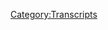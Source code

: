 {{Transcript
    | title         = [[516: December 31, 2020- January 1, 2021]]
    | caption       = [https://knowledgefight.libsyn.com/516-december-31-2020-january-1-2021 Listen to this episode on Libsyn]
    | episodeNumber = [[516: December 31, 2020- January 1, 2021|516]]
    | length        = 01:42:30
}}

{{MessageBox
    | header     = Warning: Bot Generated Content
    | text       = This transcript was automatically generated by transcription software and likely contains many mistakes and misattributions. Please check the audio for definitive quotes, attribution, and context.
    | image      = N3yvass4myg91.webp
    | imagewidth = 50px
    | id         = warning
}}

{{TranscriptBlock
    | name      = Unknown Speaker
    | timestamp = 00:00:00.000
    | text      = N-N-N-N-N-N-N-Knowledge Fight
}}

{{TranscriptBlock
    | name      = Unknown Speaker
    | timestamp = 00:00:12.960
    | text      = Damn, Ed, Jordan, I'm sweating
}}

{{TranscriptBlock
    | name      = Unknown Speaker
    | timestamp = 00:00:18.039
    | text      = knowledgefight.com, it's time to pray
}}

{{TranscriptBlock
    | name      = Unknown Speaker
    | timestamp = 00:00:21.280
    | text      = I have great respect for knowledgefight
}}

{{TranscriptBlock
    | name      = Unknown Speaker
    | timestamp = 00:00:23.879
    | text      = knowledgefight
}}

{{TranscriptBlock
    | name      = Unknown Speaker
    | timestamp = 00:00:25.179
    | text      = I'm sick of them posing as if they're the good guys
}}

{{TranscriptBlock
    | name      = Unknown Speaker
    | timestamp = 00:00:27.399
    | text      = Shang, we are the bad guys, knowledgefight
}}

{{TranscriptBlock
    | name      = Unknown Speaker
    | timestamp = 00:00:30.039
    | text      = Dan and Jordan, knowledgefight
}}

{{TranscriptBlock
    | name      = Unknown Speaker
    | timestamp = 00:00:32.200
    | text      = Riddle her, riddle her, riddle her
}}

{{TranscriptBlock
    | name      = Unknown Speaker
    | timestamp = 00:00:35.039
    | text      = Need, I need money, riddle her, riddle her, riddle her
}}

{{TranscriptBlock
    | name      = Unknown Speaker
    | timestamp = 00:00:39.359
    | text      = Andy and Kansas, Andy and, Andy and
}}

{{TranscriptBlock
    | name      = Unknown Speaker
    | timestamp = 00:00:42.200
    | text      = Stop it, Andy and, Andy and Kansas
}}

{{TranscriptBlock
    | name      = Unknown Speaker
    | timestamp = 00:00:46.200
    | text      = It's time to pray
}}

{{TranscriptBlock
    | name      = Unknown Speaker
    | timestamp = 00:00:47.119
    | text      = Andy and Kansas, you're on the air, thanks for holding us
}}

{{TranscriptBlock
    | name      = Unknown Speaker
    | timestamp = 00:00:49.439
    | text      = Hello, Alex, I'm a sister in color, I'm a huge fan
}}

{{TranscriptBlock
    | name      = Unknown Speaker
    | timestamp = 00:00:51.759
    | text      = I love your work
}}

{{TranscriptBlock
    | name      = Unknown Speaker
    | timestamp = 00:00:53.000
    | text      = knowledgefight
}}

{{TranscriptBlock
    | name      = Unknown Speaker
    | timestamp = 00:00:54.640
    | text      = knowledgefight.com
}}

{{TranscriptBlock
    | name      = Unknown Speaker
    | timestamp = 00:00:58.399
    | text      = I love you
}}

{{TranscriptBlock
    | name      = Unknown Speaker
    | timestamp = 00:00:59.359
    | text      = Hey everybody, welcome back to Knowledge Fight, I'm Dan
}}

{{TranscriptBlock
    | name      = Unknown Speaker
    | timestamp = 00:01:01.280
    | text      = I'm Jordan
}}

{{TranscriptBlock
    | name      = Unknown Speaker
    | timestamp = 00:01:01.880
    | text      = We're a couple dudes, I like to sit around, drink novelty beverages
}}

{{TranscriptBlock
    | name      = Unknown Speaker
    | timestamp = 00:01:04.000
    | text      = and talk a little bit about Alex Jones
}}

{{TranscriptBlock
    | name      = Unknown Speaker
    | timestamp = 00:01:06.000
    | text      = Oh, indeed we are, Dan
}}

{{TranscriptBlock
    | name      = Unknown Speaker
    | timestamp = 00:01:07.280
    | text      = Jordan!
}}

{{TranscriptBlock
    | name      = Unknown Speaker
    | timestamp = 00:01:07.680
    | text      = Dan!
}}

{{TranscriptBlock
    | name      = Unknown Speaker
    | timestamp = 00:01:08.079
    | text      = Jordan!
}}

{{TranscriptBlock
    | name      = Unknown Speaker
    | timestamp = 00:01:08.519
    | text      = Quick question for you
}}

{{TranscriptBlock
    | name      = Unknown Speaker
    | timestamp = 00:01:09.280
    | text      = What's up?
}}

{{TranscriptBlock
    | name      = Unknown Speaker
    | timestamp = 00:01:09.680
    | text      = What's your bright spot today?
}}

{{TranscriptBlock
    | name      = Unknown Speaker
    | timestamp = 00:01:10.519
    | text      = My bright spot today, Jordan, is that I completed my newest little nanoblock sculpture
}}

{{TranscriptBlock
    | name      = Unknown Speaker
    | timestamp = 00:01:14.799
    | text      = Oh yeah, you did!
}}

{{TranscriptBlock
    | name      = Unknown Speaker
    | timestamp = 00:01:16.079
    | text      = I've been getting into these little mini Legos quite a bit
}}

{{TranscriptBlock
    | name      = Unknown Speaker
    | timestamp = 00:01:18.799
    | text      = and I got a new one
}}

{{TranscriptBlock
    | name      = Unknown Speaker
    | timestamp = 00:01:19.799
    | text      = I don't believe you can call them mini Legos
}}

{{TranscriptBlock
    | name      = Unknown Speaker
    | timestamp = 00:01:21.640
    | text      = that is a brand name, Dan, these are nanoblocks
}}

{{TranscriptBlock
    | name      = Unknown Speaker
    | timestamp = 00:01:25.400
    | text      = I got one that is the Easter Island Heads
}}

{{TranscriptBlock
    | name      = Unknown Speaker
    | timestamp = 00:01:28.920
    | text      = and it was a little bit easy, actually, it's pretty small
}}

{{TranscriptBlock
    | name      = Unknown Speaker
    | timestamp = 00:01:31.480
    | text      = but great, I've always had an attraction
}}

{{TranscriptBlock
    | name      = Unknown Speaker
    | timestamp = 00:01:35.519
    | text      = I've been drawn to the Easter Island, the statues
}}

{{TranscriptBlock
    | name      = Unknown Speaker
    | timestamp = 00:01:39.319
    | text      = You really have
}}

{{TranscriptBlock
    | name      = Unknown Speaker
    | timestamp = 00:01:40.120
    | text      = Yeah
}}

{{TranscriptBlock
    | name      = Unknown Speaker
    | timestamp = 00:01:40.519
    | text      = We've talked about this since like
}}

{{TranscriptBlock
    | name      = Unknown Speaker
    | timestamp = 00:01:41.920
    | text      = Since childhood
}}

{{TranscriptBlock
    | name      = Unknown Speaker
    | timestamp = 00:01:42.519
    | text      = Yeah
}}

{{TranscriptBlock
    | name      = Unknown Speaker
    | timestamp = 00:01:43.400
    | text      = There's something about, I don't know, maybe it's because I grew up in Hawaii for a while
}}

{{TranscriptBlock
    | name      = Unknown Speaker
    | timestamp = 00:01:46.840
    | text      = and there's something about the call of the islands
}}

{{TranscriptBlock
    | name      = Unknown Speaker
    | timestamp = 00:01:48.519
    | text      = You like an island
}}

{{TranscriptBlock
    | name      = Unknown Speaker
    | timestamp = 00:01:49.319
    | text      = I do like an island
}}

{{TranscriptBlock
    | name      = Unknown Speaker
    | timestamp = 00:01:50.359
    | text      = You like a good island
}}

{{TranscriptBlock
    | name      = Unknown Speaker
    | timestamp = 00:01:51.159
    | text      = Yes
}}

{{TranscriptBlock
    | name      = Unknown Speaker
    | timestamp = 00:01:51.879
    | text      = And I guess, you know, just the idea of those gigantic heads
}}

{{TranscriptBlock
    | name      = Unknown Speaker
    | timestamp = 00:01:57.640
    | text      = If you're a kid, that's amazing, it fills you with wonder
}}

{{TranscriptBlock
    | name      = Unknown Speaker
    | timestamp = 00:02:00.920
    | text      = Yeah, absolutely
}}

{{TranscriptBlock
    | name      = Unknown Speaker
    | timestamp = 00:02:02.040
    | text      = And so it's very nice to have this as a little decoration on the desk
}}

{{TranscriptBlock
    | name      = Unknown Speaker
    | timestamp = 00:02:04.920
    | text      = Yeah, it is always nice to see Easter Island
}}

{{TranscriptBlock
    | name      = Unknown Speaker
    | timestamp = 00:02:07.400
    | text      = because no matter, I mean, even if you know what's going on
}}

{{TranscriptBlock
    | name      = Unknown Speaker
    | timestamp = 00:02:10.599
    | text      = and how it was done
}}

{{TranscriptBlock
    | name      = Unknown Speaker
    | timestamp = 00:02:12.439
    | text      = Yeah
}}

{{TranscriptBlock
    | name      = Unknown Speaker
    | timestamp = 00:02:12.840
    | text      = As many archaeologists and scientists do
}}

{{TranscriptBlock
    | name      = Unknown Speaker
    | timestamp = 00:02:15.719
    | text      = there's still a party that just looks at those and go like
}}

{{TranscriptBlock
    | name      = Unknown Speaker
    | timestamp = 00:02:18.520
    | text      = The fuck were you guys thinking?
}}

{{TranscriptBlock
    | name      = Unknown Speaker
    | timestamp = 00:02:19.960
    | text      = It's still
}}

{{TranscriptBlock
    | name      = Unknown Speaker
    | timestamp = 00:02:20.439
    | text      = What was going on in your brains there?
}}

{{TranscriptBlock
    | name      = Unknown Speaker
    | timestamp = 00:02:22.039
    | text      = It's still remarkable no matter what
}}

{{TranscriptBlock
    | name      = Unknown Speaker
    | timestamp = 00:02:23.879
    | text      = Yeah, amazing
}}

{{TranscriptBlock
    | name      = Unknown Speaker
    | timestamp = 00:02:24.599
    | text      = And to a child, it's just amazing
}}

{{TranscriptBlock
    | name      = Unknown Speaker
    | timestamp = 00:02:28.199
    | text      = Absolutely
}}

{{TranscriptBlock
    | name      = Unknown Speaker
    | timestamp = 00:02:28.759
    | text      = So what about you, Jordan?
}}

{{TranscriptBlock
    | name      = Unknown Speaker
    | timestamp = 00:02:29.800
    | text      = Ah, Dan, I'm afraid my bright spot is going to be back in FF7
}}

{{TranscriptBlock
    | name      = Unknown Speaker
    | timestamp = 00:02:34.280
    | text      = Oh boy
}}

{{TranscriptBlock
    | name      = Unknown Speaker
    | timestamp = 00:02:35.240
    | text      = I just bred my 7,000th Gold Chocobo over the years
}}

{{TranscriptBlock
    | name      = Unknown Speaker
    | timestamp = 00:02:41.319
    | text      = In the 23 years that I've been playing this dumb game
}}

{{TranscriptBlock
    | name      = Unknown Speaker
    | timestamp = 00:02:43.560
    | text      = 7,000 Chocobos
}}

{{TranscriptBlock
    | name      = Unknown Speaker
    | timestamp = 00:02:44.919
    | text      = So many Gold Chocobos
}}

{{TranscriptBlock
    | name      = Unknown Speaker
    | timestamp = 00:02:46.439
    | text      = But Dan, it's weird, I have bred my fastest ever Gold Chocobo
}}

{{TranscriptBlock
    | name      = Unknown Speaker
    | timestamp = 00:02:51.240
    | text      = It is, I've never seen a Chocobo this fast
}}

{{TranscriptBlock
    | name      = Unknown Speaker
    | timestamp = 00:02:54.360
    | text      = Number 7,000 was the fastest
}}

{{TranscriptBlock
    | name      = Unknown Speaker
    | timestamp = 00:02:56.919
    | text      = Something along those lines
}}

{{TranscriptBlock
    | name      = Unknown Speaker
    | timestamp = 00:02:58.039
    | text      = But yeah, it's incredibly fast
}}

{{TranscriptBlock
    | name      = Unknown Speaker
    | timestamp = 00:03:00.120
    | text      = It's very exciting for me
}}

{{TranscriptBlock
    | name      = Unknown Speaker
    | timestamp = 00:03:01.800
    | text      = And that's basically the end of the game
}}

{{TranscriptBlock
    | name      = Unknown Speaker
    | timestamp = 00:03:03.560
    | text      = Whenever I'm, I rarely ever finally finish the game
}}

{{TranscriptBlock
    | name      = Unknown Speaker
    | timestamp = 00:03:06.680
    | text      = It always ends once I've completed that
}}

{{TranscriptBlock
    | name      = Unknown Speaker
    | timestamp = 00:03:08.599
    | text      = Like you have to go through all these different things
}}

{{TranscriptBlock
    | name      = Unknown Speaker
    | timestamp = 00:03:10.280
    | text      = And it's just so fun
}}

{{TranscriptBlock
    | name      = Unknown Speaker
    | timestamp = 00:03:11.639
    | text      = It's fun
}}

{{TranscriptBlock
    | name      = Unknown Speaker
    | timestamp = 00:03:12.439
    | text      = And it's a sense of achievement
}}

{{TranscriptBlock
    | name      = Unknown Speaker
    | timestamp = 00:03:13.960
    | text      = And you develop a relationship
}}

{{TranscriptBlock
    | name      = Unknown Speaker
    | timestamp = 00:03:15.319
    | text      = I name them
}}

{{TranscriptBlock
    | name      = Unknown Speaker
    | timestamp = 00:03:16.199
    | text      = Sure
}}

{{TranscriptBlock
    | name      = Unknown Speaker
    | timestamp = 00:03:16.759
    | text      = It's fantastic
}}

{{TranscriptBlock
    | name      = Unknown Speaker
    | timestamp = 00:03:17.319
    | text      = This sounds exactly like the chows in Sonic Adventure 2 Battle
}}

{{TranscriptBlock
    | name      = Unknown Speaker
    | timestamp = 00:03:20.919
    | text      = Which I told you about when you told me you were back on your bullshit
}}

{{TranscriptBlock
    | name      = Unknown Speaker
    | timestamp = 00:03:23.560
    | text      = Oh, back on my bullshit
}}

{{TranscriptBlock
    | name      = Unknown Speaker
    | timestamp = 00:03:24.520
    | text      = Back on your Chocobo bullshit
}}

{{TranscriptBlock
    | name      = Unknown Speaker
    | timestamp = 00:03:25.639
    | text      = Back on my bullshit
}}

{{TranscriptBlock
    | name      = Unknown Speaker
    | timestamp = 00:03:26.680
    | text      = I can't wait to see how they handled Knights of the Round summon materia in the new remake
}}

{{TranscriptBlock
    | name      = Unknown Speaker
    | timestamp = 00:03:31.159
    | text      = That'll be incredible
}}

{{TranscriptBlock
    | name      = Unknown Speaker
    | timestamp = 00:03:32.120
    | text      = Ooh
}}

{{TranscriptBlock
    | name      = Unknown Speaker
    | timestamp = 00:03:32.680
    | text      = Ooh
}}

{{TranscriptBlock
    | name      = Unknown Speaker
    | timestamp = 00:03:34.599
    | text      = Well, I look forward to that on your behalf
}}

{{TranscriptBlock
    | name      = Unknown Speaker
    | timestamp = 00:03:37.479
    | text      = Jordan, today we got an interesting episode to go over
}}

{{TranscriptBlock
    | name      = Unknown Speaker
    | timestamp = 00:03:39.479
    | text      = We're going to be talking about December 31st, 2020
}}

{{TranscriptBlock
    | name      = Unknown Speaker
    | timestamp = 00:03:42.120
    | text      = I'm Dan, this is 2020
}}

{{TranscriptBlock
    | name      = Unknown Speaker
    | timestamp = 00:03:43.240
    | text      = Up to January 1st, 2021
}}

{{TranscriptBlock
    | name      = Unknown Speaker
    | timestamp = 00:03:45.800
    | text      = I'm Dan, this is now 2021
}}

{{TranscriptBlock
    | name      = Unknown Speaker
    | timestamp = 00:03:48.840
    | text      = Confusing
}}

{{TranscriptBlock
    | name      = Unknown Speaker
    | timestamp = 00:03:50.840
    | text      = We're going with the last day of last year and the first day
}}

{{TranscriptBlock
    | name      = Unknown Speaker
    | timestamp = 00:03:53.000
    | text      = New Year's Eve and New Year's Day
}}

{{TranscriptBlock
    | name      = Unknown Speaker
    | timestamp = 00:03:54.360
    | text      = Yep
}}

{{TranscriptBlock
    | name      = Unknown Speaker
    | timestamp = 00:03:54.759
    | text      = I gotcha
}}

{{TranscriptBlock
    | name      = Unknown Speaker
    | timestamp = 00:03:55.400
    | text      = Alex did do both of these shows
}}

{{TranscriptBlock
    | name      = Unknown Speaker
    | timestamp = 00:03:57.080
    | text      = Okay
}}

{{TranscriptBlock
    | name      = Unknown Speaker
    | timestamp = 00:03:57.639
    | text      = And there's, you know, some stuff
}}

{{TranscriptBlock
    | name      = Unknown Speaker
    | timestamp = 00:04:02.199
    | text      = Okay, good for him
}}

{{TranscriptBlock
    | name      = Unknown Speaker
    | timestamp = 00:04:03.159
    | text      = Yeah, I don't know
}}

{{TranscriptBlock
    | name      = Unknown Speaker
    | timestamp = 00:04:03.960
    | text      = I found myself, like, I had an interesting experience when I was listening to this
}}

{{TranscriptBlock
    | name      = Unknown Speaker
    | timestamp = 00:04:07.400
    | text      = Uh-huh
}}

{{TranscriptBlock
    | name      = Unknown Speaker
    | timestamp = 00:04:07.879
    | text      = It was one of those times that I'll listen to this show
}}

{{TranscriptBlock
    | name      = Unknown Speaker
    | timestamp = 00:04:10.599
    | text      = I'll listen to this show and I'll be like, all right, Alex
}}

{{TranscriptBlock
    | name      = Unknown Speaker
    | timestamp = 00:04:15.080
    | text      = As I'm listening to it, I'll find myself Mystery Science Theater-ing it
}}

{{TranscriptBlock
    | name      = Unknown Speaker
    | timestamp = 00:04:19.560
    | text      = Kind of like, oh yeah, sure you did
}}

{{TranscriptBlock
    | name      = Unknown Speaker
    | timestamp = 00:04:21.720
    | text      = Sure you did
}}

{{TranscriptBlock
    | name      = Unknown Speaker
    | timestamp = 00:04:22.839
    | text      = Okay, yeah, I bet
}}

{{TranscriptBlock
    | name      = Unknown Speaker
    | timestamp = 00:04:24.759
    | text      = Okay, all right
}}

{{TranscriptBlock
    | name      = Unknown Speaker
    | timestamp = 00:04:25.560
    | text      = Yeah, there's just a long stretches where I was like, okay, sure
}}

{{TranscriptBlock
    | name      = Unknown Speaker
    | timestamp = 00:04:29.560
    | text      = Jones, the hands of fate
}}

{{TranscriptBlock
    | name      = Unknown Speaker
    | timestamp = 00:04:31.639
    | text      = Just like nothing was going on
}}

{{TranscriptBlock
    | name      = Unknown Speaker
    | timestamp = 00:04:33.000
    | text      = Yeah
}}

{{TranscriptBlock
    | name      = Unknown Speaker
    | timestamp = 00:04:33.480
    | text      = For long stretches
}}

{{TranscriptBlock
    | name      = Unknown Speaker
    | timestamp = 00:04:34.360
    | text      = But there is some things that are important to discuss
}}

{{TranscriptBlock
    | name      = Unknown Speaker
    | timestamp = 00:04:37.720
    | text      = Visit from Torgo?
}}

{{TranscriptBlock
    | name      = Unknown Speaker
    | timestamp = 00:04:39.319
    | text      = We may
}}

{{TranscriptBlock
    | name      = Unknown Speaker
    | timestamp = 00:04:39.959
    | text      = Okay
}}

{{TranscriptBlock
    | name      = Unknown Speaker
    | timestamp = 00:04:40.360
    | text      = You really shoehorned that in
}}

{{TranscriptBlock
    | name      = Unknown Speaker
    | timestamp = 00:04:42.040
    | text      = I was trying real hard
}}

{{TranscriptBlock
    | name      = Unknown Speaker
    | timestamp = 00:04:43.560
    | text      = Uh, hands have faded that horned it in
}}

{{TranscriptBlock
    | name      = Unknown Speaker
    | timestamp = 00:04:47.079
    | text      = Dammit
}}

{{TranscriptBlock
    | name      = Unknown Speaker
    | timestamp = 00:04:48.120
    | text      = Horns have faded it in?
}}

{{TranscriptBlock
    | name      = Unknown Speaker
    | timestamp = 00:04:49.319
    | text      = Yeah
}}

{{TranscriptBlock
    | name      = Unknown Speaker
    | timestamp = 00:04:49.639
    | text      = Okay
}}

{{TranscriptBlock
    | name      = Unknown Speaker
    | timestamp = 00:04:50.120
    | text      = Before we get to today's episode though, let's take a moment to say thank you
}}

{{TranscriptBlock
    | name      = Unknown Speaker
    | timestamp = 00:04:52.920
    | text      = to some folks who have signed up and are supporting the show
}}

{{TranscriptBlock
    | name      = Unknown Speaker
    | timestamp = 00:04:54.439
    | text      = Oh, that's a great idea
}}

{{TranscriptBlock
    | name      = Unknown Speaker
    | timestamp = 00:04:55.240
    | text      = So first, uh, Burnt W, thank you so much, you are now a policy wonk
}}

{{TranscriptBlock
    | name      = Unknown Speaker
    | timestamp = 00:04:59.879
    | text      = I'm a policy wonk
}}

{{TranscriptBlock
    | name      = Unknown Speaker
    | timestamp = 00:05:00.920
    | text      = Thank you, Burnt W
}}

{{TranscriptBlock
    | name      = Unknown Speaker
    | timestamp = 00:05:02.279
    | text      = Next to Megan S, thank you so much, you are now a policy wonk
}}

{{TranscriptBlock
    | name      = Unknown Speaker
    | timestamp = 00:05:05.160
    | text      = I'm a policy wonk
}}

{{TranscriptBlock
    | name      = Unknown Speaker
    | timestamp = 00:05:06.199
    | text      = Thanks, Megan
}}

{{TranscriptBlock
    | name      = Unknown Speaker
    | timestamp = 00:05:07.000
    | text      = Thank you
}}

{{TranscriptBlock
    | name      = Unknown Speaker
    | timestamp = 00:05:07.480
    | text      = Next, Sandra D, thank you so much, you are now a policy wonk
}}

{{TranscriptBlock
    | name      = Unknown Speaker
    | timestamp = 00:05:10.279
    | text      = I'm a policy wonk
}}

{{TranscriptBlock
    | name      = Unknown Speaker
    | timestamp = 00:05:11.319
    | text      = Thank you very much, Sandra D
}}

{{TranscriptBlock
    | name      = Unknown Speaker
    | timestamp = 00:05:12.759
    | text      = Thank you
}}

{{TranscriptBlock
    | name      = Unknown Speaker
    | timestamp = 00:05:13.399
    | text      = Next, Ian H, thank you so much, you are now a policy wonk
}}

{{TranscriptBlock
    | name      = Unknown Speaker
    | timestamp = 00:05:16.600
    | text      = I'm a policy wonk
}}

{{TranscriptBlock
    | name      = Unknown Speaker
    | timestamp = 00:05:17.639
    | text      = Thanks, Ian
}}

{{TranscriptBlock
    | name      = Unknown Speaker
    | timestamp = 00:05:18.279
    | text      = Thank you
}}

{{TranscriptBlock
    | name      = Unknown Speaker
    | timestamp = 00:05:18.680
    | text      = Next, Justin C, thank you so much, you are now a policy wonk
}}

{{TranscriptBlock
    | name      = Unknown Speaker
    | timestamp = 00:05:21.720
    | text      = I'm a policy wonk
}}

{{TranscriptBlock
    | name      = Unknown Speaker
    | timestamp = 00:05:22.519
    | text      = Thank you, Justin C
}}

{{TranscriptBlock
    | name      = Unknown Speaker
    | timestamp = 00:05:24.040
    | text      = Thank you
}}

{{TranscriptBlock
    | name      = Unknown Speaker
    | timestamp = 00:05:24.600
    | text      = Next, Reid G, thank you so much, you are now a policy wonk
}}

{{TranscriptBlock
    | name      = Unknown Speaker
    | timestamp = 00:05:27.800
    | text      = I'm a policy wonk
}}

{{TranscriptBlock
    | name      = Unknown Speaker
    | timestamp = 00:05:28.920
    | text      = Thanks, Reid
}}

{{TranscriptBlock
    | name      = Unknown Speaker
    | timestamp = 00:05:29.639
    | text      = And finally, uh, I'd like to say thank you to a couple of people who donated on elevated level
}}

{{TranscriptBlock
    | name      = Unknown Speaker
    | timestamp = 00:05:33.240
    | text      = and we appreciate that very much
}}

{{TranscriptBlock
    | name      = Unknown Speaker
    | timestamp = 00:05:34.439
    | text      = So first, Brianna R, thank you so much, you are now a technocrat
}}

{{TranscriptBlock
    | name      = Unknown Speaker
    | timestamp = 00:05:37.959
    | text      = And Dan, I'm so glad you don't have to sell blood anymore. You are now a technocrat.
}}

{{TranscriptBlock
    | name      = Unknown Speaker
    | timestamp = 00:05:42.519
    | text      = I'm a policy wonk.
}}

{{TranscriptBlock
    | name      = Unknown Speaker
    | timestamp = 00:05:43.800
    | text      = Crikey, mate. That's fantastic. Have yourself a brew.
}}

{{TranscriptBlock
    | name      = Unknown Speaker
    | timestamp = 00:05:46.839
    | text      = How's your 401k doing, bro?
}}

{{TranscriptBlock
    | name      = Unknown Speaker
    | timestamp = 00:05:48.199
    | text      = All right, we gotta go full tilt boogie on this, Watson, all right?
}}

{{TranscriptBlock
    | name      = Unknown Speaker
    | timestamp = 00:05:51.079
    | text      = Let's just get down to business. We ain't making that money off that heroin.
}}

{{TranscriptBlock
    | name      = Unknown Speaker
    | timestamp = 00:05:54.360
    | text      = Why you pimps so good?
}}

{{TranscriptBlock
    | name      = Unknown Speaker
    | timestamp = 00:05:56.120
    | text      = My neck is freakishly large. I declare info war on you.
}}

{{TranscriptBlock
    | name      = Unknown Speaker
    | timestamp = 00:06:00.680
    | text      = Thank you so much. I got a correction. I accidentally said Brianna. It's Brenna.
}}

{{TranscriptBlock
    | name      = Unknown Speaker
    | timestamp = 00:06:05.079
    | text      = Oh, damn it, Dan.
}}

{{TranscriptBlock
    | name      = Unknown Speaker
    | timestamp = 00:06:06.920
    | text      = Sorry about that. I throw in eyes all over the place.
}}

{{TranscriptBlock
    | name      = Unknown Speaker
    | timestamp = 00:06:11.160
    | text      = Redo.
}}

{{TranscriptBlock
    | name      = Unknown Speaker
    | timestamp = 00:06:12.600
    | text      = Start it from the beginning. Hey, everybody. Welcome back to Knowledge Fight.
}}

{{TranscriptBlock
    | name      = Unknown Speaker
    | timestamp = 00:06:16.759
    | text      = And thank you so much, Dan. I'm so glad you don't have to sell blood anymore.
}}

{{TranscriptBlock
    | name      = Unknown Speaker
    | timestamp = 00:06:19.319
    | text      = Yes, I'm not, Dan. I thought we were far more punk rock when you were selling blood.
}}

{{TranscriptBlock
    | name      = Unknown Speaker
    | timestamp = 00:06:23.399
    | text      = We were so fucking cool.
}}

{{TranscriptBlock
    | name      = Unknown Speaker
    | timestamp = 00:06:24.279
    | text      = I feel like we had more credibility.
}}

{{TranscriptBlock
    | name      = Unknown Speaker
    | timestamp = 00:06:25.720
    | text      = Totally. Now that you're comfortable in your single bedroom apartment as we record in your office.
}}

{{TranscriptBlock
    | name      = Unknown Speaker
    | timestamp = 00:06:32.199
    | text      = I do. I mean, I do feel spoiled.
}}

{{TranscriptBlock
    | name      = Unknown Speaker
    | timestamp = 00:06:35.879
    | text      = I live a pampered existence now that I don't have to sell blood.
}}

{{TranscriptBlock
    | name      = Unknown Speaker
    | timestamp = 00:06:39.560
    | text      = So opulent we live.
}}

{{TranscriptBlock
    | name      = Unknown Speaker
    | timestamp = 00:06:42.759
    | text      = Anyway, Jordan, today we got an episode.
}}

{{TranscriptBlock
    | name      = Unknown Speaker
    | timestamp = 00:06:47.800
    | text      = Oh, yeah.
}}

{{TranscriptBlock
    | name      = Unknown Speaker
    | timestamp = 00:06:48.360
    | text      = I found this intro to today's episode, this beginning, this first clip where Alex is just
}}

{{TranscriptBlock
    | name      = Unknown Speaker
    | timestamp = 00:06:53.720
    | text      = getting the gears going on New Year's Eve day. All right.
}}

{{TranscriptBlock
    | name      = Unknown Speaker
    | timestamp = 00:06:57.000
    | text      = I thought that this was really exciting.
}}

{{TranscriptBlock
    | name      = Unknown Speaker
    | timestamp = 00:06:59.560
    | text      = Okay.
}}

{{TranscriptBlock
    | name      = Unknown Speaker
    | timestamp = 00:07:00.279
    | text      = I was wrong, but I got pretty excited by it.
}}

{{TranscriptBlock
    | name      = Unknown Speaker
    | timestamp = 00:07:03.079
    | text      = Okay. Now, what is this? Well, this really is the equivalent of an intruder cell.
}}

{{TranscriptBlock
    | name      = Unknown Speaker
    | timestamp = 00:07:10.839
    | text      = He's talking about the vaccine.
}}

{{TranscriptBlock
    | name      = Unknown Speaker
    | timestamp = 00:07:12.199
    | text      = Sure. Just to be clear.
}}

{{TranscriptBlock
    | name      = Unknown Speaker
    | timestamp = 00:07:13.959
    | text      = Yeah.
}}

{{TranscriptBlock
    | name      = Unknown Speaker
    | timestamp = 00:07:16.279
    | text      = With an entire genome of multiple species, a chimera, a chimera clone of a human and a jellyfish.
}}

{{TranscriptBlock
    | name      = Unknown Speaker
    | timestamp = 00:07:23.240
    | text      = Love it.
}}

{{TranscriptBlock
    | name      = Unknown Speaker
    | timestamp = 00:07:24.360
    | text      = Coming in and assimilating your entire body.
}}

{{TranscriptBlock
    | name      = Unknown Speaker
    | timestamp = 00:07:26.199
    | text      = The jellyfish is a hive organism, a colony organism.
}}

{{TranscriptBlock
    | name      = Unknown Speaker
    | timestamp = 00:07:30.519
    | text      = Wait, all jellyfish or just this specific jellyfish?
}}

{{TranscriptBlock
    | name      = Unknown Speaker
    | timestamp = 00:07:34.920
    | text      = Going in and taking over every cell that replicates in your body.
}}

{{TranscriptBlock
    | name      = Unknown Speaker
    | timestamp = 00:07:39.079
    | text      = Only thing that will be the original you when it's done is the cells in your eyes
}}

{{TranscriptBlock
    | name      = Unknown Speaker
    | timestamp = 00:07:44.199
    | text      = and any eggs in a woman's ovaries.
}}

{{TranscriptBlock
    | name      = Unknown Speaker
    | timestamp = 00:07:47.399
    | text      = All other cells are to be taken over.
}}

{{TranscriptBlock
    | name      = Unknown Speaker
    | timestamp = 00:07:53.639
    | text      = They leave your eyes.
}}

{{TranscriptBlock
    | name      = Unknown Speaker
    | timestamp = 00:07:54.439
    | text      = Happening in the year 2021.
}}

{{TranscriptBlock
    | name      = Unknown Speaker
    | timestamp = 00:07:58.439
    | text      = It didn't come from some distant galaxy.
}}

{{TranscriptBlock
    | name      = Unknown Speaker
    | timestamp = 00:08:05.480
    | text      = It didn't come from some distant star.
}}

{{TranscriptBlock
    | name      = Unknown Speaker
    | timestamp = 00:08:10.279
    | text      = They came from a different dimension.
}}

{{TranscriptBlock
    | name      = Unknown Speaker
    | timestamp = 00:08:11.480
    | text      = From some far away planetary system.
}}

{{TranscriptBlock
    | name      = Unknown Speaker
    | timestamp = 00:08:14.839
    | text      = Sure.
}}

{{TranscriptBlock
    | name      = Unknown Speaker
    | timestamp = 00:08:16.759
    | text      = It came from the mad scientist here on our planet, but it is as alien as a Martian.
}}

{{TranscriptBlock
    | name      = Unknown Speaker
    | timestamp = 00:08:21.959
    | text      = It's as alien as somebody from Pluto.
}}

{{TranscriptBlock
    | name      = Unknown Speaker
    | timestamp = 00:08:24.600
    | text      = Why?
}}

{{TranscriptBlock
    | name      = Unknown Speaker
    | timestamp = 00:08:25.100
    | text      = It's as alien as some single cell organism in some planet orbiting Alpha Centuries or Betelgeuse.
}}

{{TranscriptBlock
    | name      = Unknown Speaker
    | timestamp = 00:08:33.080
    | text      = Really?
}}

{{TranscriptBlock
    | name      = Unknown Speaker
    | timestamp = 00:08:34.440
    | text      = Are we doing that?
}}

{{TranscriptBlock
    | name      = Unknown Speaker
    | timestamp = 00:08:36.039
    | text      = Are we really doing that?
}}

{{TranscriptBlock
    | name      = Unknown Speaker
    | timestamp = 00:08:39.559
    | text      = Music's back.
}}

{{TranscriptBlock
    | name      = Unknown Speaker
    | timestamp = 00:08:44.360
    | text      = Cell intruder MRNA.
}}

{{TranscriptBlock
    | name      = Unknown Speaker
    | timestamp = 00:08:47.240
    | text      = Human cell.
}}

{{TranscriptBlock
    | name      = Unknown Speaker
    | timestamp = 00:08:47.960
    | text      = Human cell.
}}

{{TranscriptBlock
    | name      = Unknown Speaker
    | timestamp = 00:08:51.639
    | text      = Uh-huh.
}}

{{TranscriptBlock
    | name      = Unknown Speaker
    | timestamp = 00:08:52.139
    | text      = Inject MRNA.
}}

{{TranscriptBlock
    | name      = Unknown Speaker
    | timestamp = 00:08:56.919
    | text      = Take over.
}}

{{TranscriptBlock
    | name      = Unknown Speaker
    | timestamp = 00:08:58.360
    | text      = Assimilation completed.
}}

{{TranscriptBlock
    | name      = Unknown Speaker
    | timestamp = 00:08:59.559
    | text      = Okay.
}}

{{TranscriptBlock
    | name      = Unknown Speaker
    | timestamp = 00:08:59.960
    | text      = It's pronounced Betelgeuse.
}}

{{TranscriptBlock
    | name      = Unknown Speaker
    | timestamp = 00:09:01.240
    | text      = Yeah, it is.
}}

{{TranscriptBlock
    | name      = Unknown Speaker
    | timestamp = 00:09:03.960
    | text      = Was there a five-second cut?
}}

{{TranscriptBlock
    | name      = Unknown Speaker
    | timestamp = 00:09:05.399
    | text      = Because I heard a difference in the sound.
}}

{{TranscriptBlock
    | name      = Unknown Speaker
    | timestamp = 00:09:07.720
    | text      = I think there might have been a cut where he went,
}}

{{TranscriptBlock
    | name      = Unknown Speaker
    | timestamp = 00:09:09.639
    | text      = Fuck!
}}

{{TranscriptBlock
    | name      = Unknown Speaker
    | timestamp = 00:09:10.360
    | text      = No, I don't think so.
}}

{{TranscriptBlock
    | name      = Unknown Speaker
    | timestamp = 00:09:12.039
    | text      = I don't think so.
}}

{{TranscriptBlock
    | name      = Unknown Speaker
    | timestamp = 00:09:13.000
    | text      = It would be tough to tell even if you watch the video.
}}

{{TranscriptBlock
    | name      = Unknown Speaker
    | timestamp = 00:09:15.240
    | text      = Yeah, because, you know, there's overlay of video.
}}

{{TranscriptBlock
    | name      = Unknown Speaker
    | timestamp = 00:09:18.840
    | text      = Yeah, yeah, yeah.
}}

{{TranscriptBlock
    | name      = Unknown Speaker
    | timestamp = 00:09:19.720
    | text      = I got really excited there because I was like, oh my god, Alex is doing a goddamn sci-fi speech
}}

{{TranscriptBlock
    | name      = Unknown Speaker
    | timestamp = 00:09:25.480
    | text      = over dramatic music.
}}

{{TranscriptBlock
    | name      = Unknown Speaker
    | timestamp = 00:09:27.159
    | text      = Hell yeah.
}}

{{TranscriptBlock
    | name      = Unknown Speaker
    | timestamp = 00:09:27.639
    | text      = I thought for sure it was like, oh, I'm gonna try.
}}

{{TranscriptBlock
    | name      = Unknown Speaker
    | timestamp = 00:09:30.200
    | text      = I'm gonna end this year.
}}

{{TranscriptBlock
    | name      = Unknown Speaker
    | timestamp = 00:09:31.240
    | text      = I've been terrible this whole year, but I'm gonna go out on top.
}}

{{TranscriptBlock
    | name      = Unknown Speaker
    | timestamp = 00:09:34.120
    | text      = Might as well.
}}

{{TranscriptBlock
    | name      = Unknown Speaker
    | timestamp = 00:09:34.759
    | text      = I am gonna have ambition.
}}

{{TranscriptBlock
    | name      = Unknown Speaker
    | timestamp = 00:09:36.200
    | text      = I'm gonna show you guys what I can do.
}}

{{TranscriptBlock
    | name      = Unknown Speaker
    | timestamp = 00:09:38.440
    | text      = And I went and I found the video and I was like, no, this is just a meme.
}}

{{TranscriptBlock
    | name      = Unknown Speaker
    | timestamp = 00:09:42.279
    | text      = Someone in the engineering room or like the producer is just playing a meme that has audio.
}}

{{TranscriptBlock
    | name      = Unknown Speaker
    | timestamp = 00:09:46.840
    | text      = It's from the movie The Thing.
}}

{{TranscriptBlock
    | name      = Unknown Speaker
    | timestamp = 00:09:48.600
    | text      = Uh-huh.
}}

{{TranscriptBlock
    | name      = Unknown Speaker
    | timestamp = 00:09:49.159
    | text      = And someone has just replaced, like, just written MRNA.
}}

{{TranscriptBlock
    | name      = Unknown Speaker
    | timestamp = 00:09:53.799
    | text      = Brilliant.
}}

{{TranscriptBlock
    | name      = Unknown Speaker
    | timestamp = 00:09:54.440
    | text      = Over the computer analysis scene.
}}

{{TranscriptBlock
    | name      = Unknown Speaker
    | timestamp = 00:09:56.279
    | text      = Brilliant.
}}

{{TranscriptBlock
    | name      = Unknown Speaker
    | timestamp = 00:09:57.799
    | text      = These people are geniuses.
}}

{{TranscriptBlock
    | name      = Unknown Speaker
    | timestamp = 00:09:59.320
    | text      = I was a little disappointed, but I still thought it...
}}

{{TranscriptBlock
    | name      = Unknown Speaker
    | timestamp = 00:10:02.679
    | text      = Yeah.
}}

{{TranscriptBlock
    | name      = Unknown Speaker
    | timestamp = 00:10:04.120
    | text      = I wish...
}}

{{TranscriptBlock
    | name      = Unknown Speaker
    | timestamp = 00:10:05.399
    | text      = It was a little different.
}}

{{TranscriptBlock
    | name      = Unknown Speaker
    | timestamp = 00:10:06.519
    | text      = I wish the right didn't own creativity, you know?
}}

{{TranscriptBlock
    | name      = Unknown Speaker
    | timestamp = 00:10:09.159
    | text      = They're just so goddamn creative.
}}

{{TranscriptBlock
    | name      = Unknown Speaker
    | timestamp = 00:10:11.000
    | text      = It's dumb, and I'm sure it was Count Dankula or whoever the fuck Alex is making his hot
}}

{{TranscriptBlock
    | name      = Unknown Speaker
    | timestamp = 00:10:17.080
    | text      = memes these days.
}}

{{TranscriptBlock
    | name      = Unknown Speaker
    | timestamp = 00:10:18.600
    | text      = But like, I just...
}}

{{TranscriptBlock
    | name      = Unknown Speaker
    | timestamp = 00:10:20.440
    | text      = When I was listening to it, what I got away from it or what I took from it as an audio
}}

{{TranscriptBlock
    | name      = Unknown Speaker
    | timestamp = 00:10:25.559
    | text      = thing was so much more disappointing when I realized it was just a meme that had accidental
}}

{{TranscriptBlock
    | name      = Unknown Speaker
    | timestamp = 00:10:30.759
    | text      = audio in it.
}}

{{TranscriptBlock
    | name      = Unknown Speaker
    | timestamp = 00:10:31.240
    | text      = I thought he was trying.
}}

{{TranscriptBlock
    | name      = Unknown Speaker
    | timestamp = 00:10:32.200
    | text      = Yeah, I really thought so, too.
}}

{{TranscriptBlock
    | name      = Unknown Speaker
    | timestamp = 00:10:33.399
    | text      = I thought it was a good choice of music to play behind that little creepy speech.
}}

{{TranscriptBlock
    | name      = Unknown Speaker
    | timestamp = 00:10:37.399
    | text      = It was ominous?
}}

{{TranscriptBlock
    | name      = Unknown Speaker
    | timestamp = 00:10:37.480
    | text      = Yeah, yeah, yeah.
}}

{{TranscriptBlock
    | name      = Unknown Speaker
    | timestamp = 00:10:38.440
    | text      = The thing is one of the top ten horror movies of all time, I would say.
}}

{{TranscriptBlock
    | name      = Unknown Speaker
    | timestamp = 00:10:43.480
    | text      = Beetle Geese.
}}

{{TranscriptBlock
    | name      = Unknown Speaker
    | timestamp = 00:10:44.200
    | text      = Better be goose.
}}

{{TranscriptBlock
    | name      = Unknown Speaker
    | timestamp = 00:10:46.200
    | text      = Man, he had to have realized, otherwise there wouldn't have been such a long pause, right?
}}

{{TranscriptBlock
    | name      = Unknown Speaker
    | timestamp = 00:10:51.320
    | text      = He realized instantly that is not how you say it.
}}

{{TranscriptBlock
    | name      = Unknown Speaker
    | timestamp = 00:10:55.240
    | text      = I don't think so.
}}

{{TranscriptBlock
    | name      = Unknown Speaker
    | timestamp = 00:10:55.960
    | text      = And then he was trying to find a way.
}}

{{TranscriptBlock
    | name      = Unknown Speaker
    | timestamp = 00:10:58.360
    | text      = I think he just ran out of gas.
}}

{{TranscriptBlock
    | name      = Unknown Speaker
    | timestamp = 00:10:59.960
    | text      = That could be.
}}

{{TranscriptBlock
    | name      = Unknown Speaker
    | timestamp = 00:11:01.000
    | text      = That could be.
}}

{{TranscriptBlock
    | name      = Unknown Speaker
    | timestamp = 00:11:01.639
    | text      = So apparently, top story, people are dying from the coronavirus vaccine, the COVID-19
}}

{{TranscriptBlock
    | name      = Unknown Speaker
    | timestamp = 00:11:10.360
    | text      = vaccine.
}}

{{TranscriptBlock
    | name      = Unknown Speaker
    | timestamp = 00:11:10.840
    | text      = What?
}}

{{TranscriptBlock
    | name      = Unknown Speaker
    | timestamp = 00:11:11.480
    | text      = No.
}}

{{TranscriptBlock
    | name      = Unknown Speaker
    | timestamp = 00:11:11.639
    | text      = They always say the devil is in the old details.
}}

{{TranscriptBlock
    | name      = Unknown Speaker
    | timestamp = 00:11:18.120
    | text      = Oh, more deaths, by the way.
}}

{{TranscriptBlock
    | name      = Unknown Speaker
    | timestamp = 00:11:20.200
    | text      = Deaths in Spain, deaths in Israel, deaths in Switzerland, deaths, deaths, deaths from
}}

{{TranscriptBlock
    | name      = Unknown Speaker
    | timestamp = 00:11:26.440
    | text      = the new mRNA genetic takeover systems.
}}

{{TranscriptBlock
    | name      = Unknown Speaker
    | timestamp = 00:11:30.039
    | text      = Beetle Geese.
}}

{{TranscriptBlock
    | name      = Unknown Speaker
    | timestamp = 00:11:33.080
    | text      = Folks are taking it, and they're dead in a couple hours.
}}

{{TranscriptBlock
    | name      = Unknown Speaker
    | timestamp = 00:11:36.759
    | text      = So I'm not sure about the supposed death that he's talking about in Spain, but there
}}

{{TranscriptBlock
    | name      = Unknown Speaker
    | timestamp = 00:11:40.679
    | text      = is an article on his website, at least, that tells you what he's talking about, about
}}

{{TranscriptBlock
    | name      = Unknown Speaker
    | timestamp = 00:11:43.879
    | text      = the Israel and Switzerland deaths.
}}

{{TranscriptBlock
    | name      = Unknown Speaker
    | timestamp = 00:11:45.960
    | text      = The Switzerland death doesn't appear to be related to the vaccine.
}}

{{TranscriptBlock
    | name      = Unknown Speaker
    | timestamp = 00:11:48.519
    | text      = Okay.
}}

{{TranscriptBlock
    | name      = Unknown Speaker
    | timestamp = 00:11:49.080
    | text      = And in the case of the person in Israel, it was a 75-year-old man who had cancer and a
}}

{{TranscriptBlock
    | name      = Unknown Speaker
    | timestamp = 00:11:54.200
    | text      = history of heart attacks.
}}

{{TranscriptBlock
    | name      = Unknown Speaker
    | timestamp = 00:11:55.639
    | text      = Doctors believe that though he died shortly after receiving the vaccine, the heart attack
}}

{{TranscriptBlock
    | name      = Unknown Speaker
    | timestamp = 00:11:59.559
    | text      = that killed him was unrelated to vaccination.
}}

{{TranscriptBlock
    | name      = Unknown Speaker
    | timestamp = 00:12:02.039
    | text      = I'm certain that that assumption that the doctors have is something that's going to
}}

{{TranscriptBlock
    | name      = Unknown Speaker
    | timestamp = 00:12:05.720
    | text      = be examined.
}}

{{TranscriptBlock
    | name      = Unknown Speaker
    | timestamp = 00:12:06.600
    | text      = Yeah.
}}

{{TranscriptBlock
    | name      = Unknown Speaker
    | timestamp = 00:12:06.840
    | text      = And I'll go ahead and listen to doctors about issues like this, not weirdos who ramble over
}}

{{TranscriptBlock
    | name      = Unknown Speaker
    | timestamp = 00:12:10.759
    | text      = 80s sci-fi movies to sell dumb pills.
}}

{{TranscriptBlock
    | name      = Unknown Speaker
    | timestamp = 00:12:13.399
    | text      = Yeah, that one's a real...
}}

{{TranscriptBlock
    | name      = Unknown Speaker
    | timestamp = 00:12:16.679
    | text      = That requires a bit more of a titanic intellect to get to the bottom of that.
}}

{{TranscriptBlock
    | name      = Unknown Speaker
    | timestamp = 00:12:21.399
    | text      = Yeah, or if you're going to be like, deaths, deaths everywhere, you kind of have a responsibility
}}

{{TranscriptBlock
    | name      = Unknown Speaker
    | timestamp = 00:12:26.200
    | text      = of proof.
}}

{{TranscriptBlock
    | name      = Unknown Speaker
    | timestamp = 00:12:26.919
    | text      = You need a little bit more than a couple of stray cases of people who have conditions
}}

{{TranscriptBlock
    | name      = Unknown Speaker
    | timestamp = 00:12:32.120
    | text      = that could have not been related to the vaccine.
}}

{{TranscriptBlock
    | name      = Unknown Speaker
    | timestamp = 00:12:35.159
    | text      = I have a question for you.
}}

{{TranscriptBlock
    | name      = Unknown Speaker
    | timestamp = 00:12:36.200
    | text      = Yeah.
}}

{{TranscriptBlock
    | name      = Unknown Speaker
    | timestamp = 00:12:36.519
    | text      = How many doses of the vaccine worldwide have we got out so far?
}}

{{TranscriptBlock
    | name      = Unknown Speaker
    | timestamp = 00:12:39.879
    | text      = Well, there was three.
}}

{{TranscriptBlock
    | name      = Unknown Speaker
    | timestamp = 00:12:40.440
    | text      = There was just that one in Spain, that one in Israel, that one in Switzerland.
}}

{{TranscriptBlock
    | name      = Unknown Speaker
    | timestamp = 00:12:43.879
    | text      = Oh, okay.
}}

{{TranscriptBlock
    | name      = Unknown Speaker
    | timestamp = 00:12:44.360
    | text      = Well, then two for three is trouble.
}}

{{TranscriptBlock
    | name      = Unknown Speaker
    | timestamp = 00:12:46.840
    | text      = Oh, no.
}}

{{TranscriptBlock
    | name      = Unknown Speaker
    | timestamp = 00:12:47.559
    | text      = The vaccine rollout is not going well.
}}

{{TranscriptBlock
    | name      = Unknown Speaker
    | timestamp = 00:12:49.480
    | text      = Yeah.
}}

{{TranscriptBlock
    | name      = Unknown Speaker
    | timestamp = 00:12:49.799
    | text      = I'm going to need Alex to do a little better, and he does not.
}}

{{TranscriptBlock
    | name      = Unknown Speaker
    | timestamp = 00:12:51.960
    | text      = Yeah, so as you may recall, a little while back, someone got canned over at Infowars.
}}

{{TranscriptBlock
    | name      = Unknown Speaker
    | timestamp = 00:12:58.679
    | text      = I believe a lot of people got canned.
}}

{{TranscriptBlock
    | name      = Unknown Speaker
    | timestamp = 00:13:00.519
    | text      = Oh, man.
}}

{{TranscriptBlock
    | name      = Unknown Speaker
    | timestamp = 00:13:01.559
    | text      = David Knight.
}}

{{TranscriptBlock
    | name      = Unknown Speaker
    | timestamp = 00:13:02.279
    | text      = Yes.
}}

{{TranscriptBlock
    | name      = Unknown Speaker
    | timestamp = 00:13:02.679
    | text      = Is he back?
}}

{{TranscriptBlock
    | name      = Unknown Speaker
    | timestamp = 00:13:03.399
    | text      = No.
}}

{{TranscriptBlock
    | name      = Unknown Speaker
    | timestamp = 00:13:03.639
    | text      = Oh.
}}

{{TranscriptBlock
    | name      = Unknown Speaker
    | timestamp = 00:13:04.039
    | text      = David Knight is still on The Lamb doing his show on Periscope, which I can't imagine ever
}}

{{TranscriptBlock
    | name      = Unknown Speaker
    | timestamp = 00:13:10.759
    | text      = watching.
}}

{{TranscriptBlock
    | name      = Unknown Speaker
    | timestamp = 00:13:11.399
    | text      = No, no, no.
}}

{{TranscriptBlock
    | name      = Unknown Speaker
    | timestamp = 00:13:12.200
    | text      = That's where we...
}}

{{TranscriptBlock
    | name      = Unknown Speaker
    | timestamp = 00:13:13.080
    | text      = After Alex...
}}

{{TranscriptBlock
    | name      = Unknown Speaker
    | timestamp = 00:13:13.720
    | text      = I've been so close.
}}

{{TranscriptBlock
    | name      = Unknown Speaker
    | timestamp = 00:13:14.600
    | text      = After Infowars goes down, we're going right to David Knight's Periscope.
}}

{{TranscriptBlock
    | name      = Unknown Speaker
    | timestamp = 00:13:18.120
    | text      = I've been so close a couple of times to tuning in to see if he's talking shit, and then
}}

{{TranscriptBlock
    | name      = Unknown Speaker
    | timestamp = 00:13:21.879
    | text      = I just can't do it.
}}

{{TranscriptBlock
    | name      = Unknown Speaker
    | timestamp = 00:13:22.519
    | text      = Just to see if he's talking shit.
}}

{{TranscriptBlock
    | name      = Unknown Speaker
    | timestamp = 00:13:23.720
    | text      = Yeah.
}}

{{TranscriptBlock
    | name      = Unknown Speaker
    | timestamp = 00:13:24.120
    | text      = Can't pull the trigger.
}}

{{TranscriptBlock
    | name      = Unknown Speaker
    | timestamp = 00:13:24.919
    | text      = You want to see him talk good shit, though.
}}

{{TranscriptBlock
    | name      = Unknown Speaker
    | timestamp = 00:13:26.519
    | text      = Yeah, I do.
}}

{{TranscriptBlock
    | name      = Unknown Speaker
    | timestamp = 00:13:27.879
    | text      = When he was fired, I made a pronouncement, and that was, who the fuck else do you have
}}

{{TranscriptBlock
    | name      = Unknown Speaker
    | timestamp = 00:13:34.279
    | text      = there?
}}

{{TranscriptBlock
    | name      = Unknown Speaker
    | timestamp = 00:13:34.679
    | text      = Yes.
}}

{{TranscriptBlock
    | name      = Unknown Speaker
    | timestamp = 00:13:34.919
    | text      = Harrison Smith?
}}

{{TranscriptBlock
    | name      = Unknown Speaker
    | timestamp = 00:13:36.039
    | text      = What are you going to do?
}}

{{TranscriptBlock
    | name      = Unknown Speaker
    | timestamp = 00:13:36.679
    | text      = Have Harrison Smith host the hours that David Knight was on?
}}

{{TranscriptBlock
    | name      = Unknown Speaker
    | timestamp = 00:13:41.080
    | text      = So he's going to have Harrison Smith host the hours that David Knight was on.
}}

{{TranscriptBlock
    | name      = Unknown Speaker
    | timestamp = 00:13:44.039
    | text      = And we have the new American Journal hosted by Harrison Smith doing a splendid job.
}}

{{TranscriptBlock
    | name      = Unknown Speaker
    | timestamp = 00:13:48.200
    | text      = There we go.
}}

{{TranscriptBlock
    | name      = Unknown Speaker
    | timestamp = 00:13:48.440
    | text      = His name is AAM Central.
}}

{{TranscriptBlock
    | name      = Unknown Speaker
    | timestamp = 00:13:49.879
    | text      = I also pop in, so does Owen Schroyer.
}}

{{TranscriptBlock
    | name      = Unknown Speaker
    | timestamp = 00:13:51.879
    | text      = That is a total call-in show.
}}

{{TranscriptBlock
    | name      = Unknown Speaker
    | timestamp = 00:13:54.279
    | text      = But the final transmission of the Alex Jones show of the year 2020, what a year.
}}

{{TranscriptBlock
    | name      = Unknown Speaker
    | timestamp = 00:14:04.360
    | text      = I'd like to get your take on what you think is coming in the new year, and what your resolutions
}}

{{TranscriptBlock
    | name      = Unknown Speaker
    | timestamp = 00:14:08.840
    | text      = are in the new year, and what you think our focus should be in the new year.
}}

{{TranscriptBlock
    | name      = Unknown Speaker
    | timestamp = 00:14:13.240
    | text      = Great question.
}}

{{TranscriptBlock
    | name      = Unknown Speaker
    | timestamp = 00:14:14.200
    | text      = Reading.
}}

{{TranscriptBlock
    | name      = Unknown Speaker
    | timestamp = 00:14:15.159
    | text      = Yeah.
}}

{{TranscriptBlock
    | name      = Unknown Speaker
    | timestamp = 00:14:15.720
    | text      = That would be a good focus for you, Alex.
}}

{{TranscriptBlock
    | name      = Unknown Speaker
    | timestamp = 00:14:18.840
    | text      = Read the articles you cover.
}}

{{TranscriptBlock
    | name      = Unknown Speaker
    | timestamp = 00:14:20.919
    | text      = That would be a good start.
}}

{{TranscriptBlock
    | name      = Unknown Speaker
    | timestamp = 00:14:22.279
    | text      = Get an hour away from your recording studio at all times.
}}

{{TranscriptBlock
    | name      = Unknown Speaker
    | timestamp = 00:14:25.960
    | text      = That would be my suggestion.
}}

{{TranscriptBlock
    | name      = Unknown Speaker
    | timestamp = 00:14:27.080
    | text      = Yeah, go with the scouser.
}}

{{TranscriptBlock
    | name      = Unknown Speaker
    | timestamp = 00:14:27.799
    | text      = Get an hour away from everywhere.
}}

{{TranscriptBlock
    | name      = Unknown Speaker
    | timestamp = 00:14:29.960
    | text      = Get Harrison an hour away, too.
}}

{{TranscriptBlock
    | name      = Unknown Speaker
    | timestamp = 00:14:31.080
    | text      = Yeah, get everybody.
}}

{{TranscriptBlock
    | name      = Unknown Speaker
    | timestamp = 00:14:31.960
    | text      = Although, I mean, I've talked a lot of shit about Harrison Smith being an uninteresting
}}

{{TranscriptBlock
    | name      = Unknown Speaker
    | timestamp = 00:14:36.279
    | text      = bump on a log.
}}

{{TranscriptBlock
    | name      = Unknown Speaker
    | timestamp = 00:14:38.120
    | text      = Basically the equivalent of a cardboard cutout of a host.
}}

{{TranscriptBlock
    | name      = Unknown Speaker
    | timestamp = 00:14:41.720
    | text      = But again, what American Journal is trying to be is like a call-in show with a completely
}}

{{TranscriptBlock
    | name      = Unknown Speaker
    | timestamp = 00:14:47.639
    | text      = neutral host.
}}

{{TranscriptBlock
    | name      = Unknown Speaker
    | timestamp = 00:14:48.519
    | text      = Yeah, yeah, yeah, yeah.
}}

{{TranscriptBlock
    | name      = Unknown Speaker
    | timestamp = 00:14:49.399
    | text      = He is probably the only person who you might be able to, like, he's so boring he fits that
}}

{{TranscriptBlock
    | name      = Unknown Speaker
    | timestamp = 00:14:54.840
    | text      = role.
}}

{{TranscriptBlock
    | name      = Unknown Speaker
    | timestamp = 00:14:55.159
    | text      = Yeah, I'd say he's their best shot.
}}

{{TranscriptBlock
    | name      = Unknown Speaker
    | timestamp = 00:14:56.519
    | text      = He is an upgrade in terms of a boring-ometer.
}}

{{TranscriptBlock
    | name      = Unknown Speaker
    | timestamp = 00:14:59.879
    | text      = Yes.
}}

{{TranscriptBlock
    | name      = Unknown Speaker
    | timestamp = 00:15:00.200
    | text      = From David Knight.
}}

{{TranscriptBlock
    | name      = Unknown Speaker
    | timestamp = 00:15:01.720
    | text      = Going to the applause-o-meter, we're still at zero, but it's 0.2.
}}

{{TranscriptBlock
    | name      = Unknown Speaker
    | timestamp = 00:15:05.320
    | text      = Yes.
}}

{{TranscriptBlock
    | name      = Unknown Speaker
    | timestamp = 00:15:05.720
    | text      = Instead of 0.0.
}}

{{TranscriptBlock
    | name      = Unknown Speaker
    | timestamp = 00:15:07.480
    | text      = Also, I went to the American Journal page on band.video, because I was thinking about,
}}

{{TranscriptBlock
    | name      = Unknown Speaker
    | timestamp = 00:15:11.960
    | text      = like, seeing if Alex had been hosting it, and I saw that it was Harrison Smith.
}}

{{TranscriptBlock
    | name      = Unknown Speaker
    | timestamp = 00:15:15.080
    | text      = Sure, sure, sure.
}}

{{TranscriptBlock
    | name      = Unknown Speaker
    | timestamp = 00:15:15.480
    | text      = I'm not even gonna fish in this well.
}}

{{TranscriptBlock
    | name      = Unknown Speaker
    | timestamp = 00:15:18.679
    | text      = But I did notice, it's a little bit in your face that American Journal's initials are
}}

{{TranscriptBlock
    | name      = Unknown Speaker
    | timestamp = 00:15:25.399
    | text      = the same as Alex Jones.
}}

{{TranscriptBlock
    | name      = Unknown Speaker
    | timestamp = 00:15:26.600
    | text      = Okay.
}}

{{TranscriptBlock
    | name      = Unknown Speaker
    | timestamp = 00:15:28.120
    | text      = It just has a big AJ on it.
}}

{{TranscriptBlock
    | name      = Unknown Speaker
    | timestamp = 00:15:30.039
    | text      = The AJ Show.
}}

{{TranscriptBlock
    | name      = Unknown Speaker
    | timestamp = 00:15:31.399
    | text      = Not the Alex Jones Show.
}}

{{TranscriptBlock
    | name      = Unknown Speaker
    | timestamp = 00:15:33.080
    | text      = The American Journal Show.
}}

{{TranscriptBlock
    | name      = Unknown Speaker
    | timestamp = 00:15:34.840
    | text      = Completely different.
}}

{{TranscriptBlock
    | name      = Unknown Speaker
    | timestamp = 00:15:35.720
    | text      = I didn't realize it until I went to the website and I saw those graphics.
}}

{{TranscriptBlock
    | name      = Unknown Speaker
    | timestamp = 00:15:38.440
    | text      = I was like, this is a little bit much.
}}

{{TranscriptBlock
    | name      = Unknown Speaker
    | timestamp = 00:15:41.799
    | text      = Put your name on the building.
}}

{{TranscriptBlock
    | name      = Unknown Speaker
    | timestamp = 00:15:43.240
    | text      = So we got some people dying of COVID in the last week.
}}

{{TranscriptBlock
    | name      = Unknown Speaker
    | timestamp = 00:15:48.759
    | text      = Some celebrities and some high-profile people.
}}

{{TranscriptBlock
    | name      = Unknown Speaker
    | timestamp = 00:15:51.399
    | text      = Sure.
}}

{{TranscriptBlock
    | name      = Unknown Speaker
    | timestamp = 00:15:51.879
    | text      = And these are people that Alex needs to push back on.
}}

{{TranscriptBlock
    | name      = Unknown Speaker
    | timestamp = 00:15:53.960
    | text      = Yeah, they're globalists or whatever.
}}

{{TranscriptBlock
    | name      = Unknown Speaker
    | timestamp = 00:15:55.480
    | text      = Well, Luke Letlow just got elected to Congress.
}}

{{TranscriptBlock
    | name      = Unknown Speaker
    | timestamp = 00:16:00.360
    | text      = And then what happened?
}}

{{TranscriptBlock
    | name      = Unknown Speaker
    | timestamp = 00:16:02.200
    | text      = And then they said he died of COVID.
}}

{{TranscriptBlock
    | name      = Unknown Speaker
    | timestamp = 00:16:05.799
    | text      = But what happened is he went in, he tested positive for COVID.
}}

{{TranscriptBlock
    | name      = Unknown Speaker
    | timestamp = 00:16:09.320
    | text      = They did a quote, surgery on him.
}}

{{TranscriptBlock
    | name      = Unknown Speaker
    | timestamp = 00:16:11.000
    | text      = He had a heart attack and died.
}}

{{TranscriptBlock
    | name      = Unknown Speaker
    | timestamp = 00:16:15.000
    | text      = You got to read the fine print, but they say he died of a heart attack.
}}

{{TranscriptBlock
    | name      = Unknown Speaker
    | timestamp = 00:16:19.559
    | text      = Well, 80 something year old Dawn Wells of Marianne fame of Gilligan's Island.
}}

{{TranscriptBlock
    | name      = Unknown Speaker
    | timestamp = 00:16:24.360
    | text      = One of my favorite silly shows.
}}

{{TranscriptBlock
    | name      = Unknown Speaker
    | timestamp = 00:16:27.159
    | text      = Some earliest memories are watching Gilligan's Island.
}}

{{TranscriptBlock
    | name      = Unknown Speaker
    | timestamp = 00:16:31.159
    | text      = Dies of COVID-19 at 82.
}}

{{TranscriptBlock
    | name      = Unknown Speaker
    | timestamp = 00:16:33.399
    | text      = Complications.
}}

{{TranscriptBlock
    | name      = Unknown Speaker
    | timestamp = 00:16:34.679
    | text      = Dumbass Alex Jones probably thought that was a documentary.
}}

{{TranscriptBlock
    | name      = Unknown Speaker
    | timestamp = 00:16:37.080
    | text      = These people have been on that island for a long time.
}}

{{TranscriptBlock
    | name      = Unknown Speaker
    | timestamp = 00:16:41.799
    | text      = Too bad they can't get off.
}}

{{TranscriptBlock
    | name      = Unknown Speaker
    | timestamp = 00:16:43.080
    | text      = Those rich people seem nice.
}}

{{TranscriptBlock
    | name      = Unknown Speaker
    | timestamp = 00:16:45.320
    | text      = I'd like to hang out with them.
}}

{{TranscriptBlock
    | name      = Unknown Speaker
    | timestamp = 00:16:47.639
    | text      = And my favorite thing about these people on the island is they're all white.
}}

{{TranscriptBlock
    | name      = Unknown Speaker
    | timestamp = 00:16:50.519
    | text      = They're all ungrateful.
}}

{{TranscriptBlock
    | name      = Unknown Speaker
    | timestamp = 00:16:51.720
    | text      = They wouldn't have been there if they weren't for that boat in the first place.
}}

{{TranscriptBlock
    | name      = Unknown Speaker
    | timestamp = 00:16:55.000
    | text      = So Alex is really playing fast and loose with the details of these situations,
}}

{{TranscriptBlock
    | name      = Unknown Speaker
    | timestamp = 00:16:58.840
    | text      = particularly with that of Luke Letlow, because he knows it's really bad.
}}

{{TranscriptBlock
    | name      = Unknown Speaker
    | timestamp = 00:17:03.080
    | text      = And stories like this are really hard for him to spin.
}}

{{TranscriptBlock
    | name      = Unknown Speaker
    | timestamp = 00:17:05.240
    | text      = And so when he, you know, when that happens,
}}

{{TranscriptBlock
    | name      = Unknown Speaker
    | timestamp = 00:17:07.079
    | text      = he basically just denies reality as a primary strategy.
}}

{{TranscriptBlock
    | name      = Unknown Speaker
    | timestamp = 00:17:10.440
    | text      = Letlow had been elected to Congress to represent the 5th district in Louisiana,
}}

{{TranscriptBlock
    | name      = Unknown Speaker
    | timestamp = 00:17:13.960
    | text      = but before he could be sworn in, he died at the age of 41 from COVID-19.
}}

{{TranscriptBlock
    | name      = Unknown Speaker
    | timestamp = 00:17:18.279
    | text      = The way Alex is presenting the story, it sounds like he just happened to have COVID
}}

{{TranscriptBlock
    | name      = Unknown Speaker
    | timestamp = 00:17:21.880
    | text      = and he went to get a completely unrelated quote surgery
}}

{{TranscriptBlock
    | name      = Unknown Speaker
    | timestamp = 00:17:25.160
    | text      = and then died of a heart attack in that surgery.
}}

{{TranscriptBlock
    | name      = Unknown Speaker
    | timestamp = 00:17:27.079
    | text      = But that is not what happened.
}}

{{TranscriptBlock
    | name      = Unknown Speaker
    | timestamp = 00:17:29.000
    | text      = He entered Monroe Hospital on December 19th because of COVID symptoms.
}}

{{TranscriptBlock
    | name      = Unknown Speaker
    | timestamp = 00:17:33.319
    | text      = And his condition deteriorated quickly, leading to him entering the ICU on December 23rd.
}}

{{TranscriptBlock
    | name      = Unknown Speaker
    | timestamp = 00:17:38.359
    | text      = There he suffered a heart attack that, quote,
}}

{{TranscriptBlock
    | name      = Unknown Speaker
    | timestamp = 00:17:40.279
    | text      = was refractory to all resuscitation efforts, according to Dr. G.E. Galley.
}}

{{TranscriptBlock
    | name      = Unknown Speaker
    | timestamp = 00:17:45.319
    | text      = The New Orleans Times-Picayune reported, quote,
}}

{{TranscriptBlock
    | name      = Unknown Speaker
    | timestamp = 00:17:47.960
    | text      = asked if Letlow had any underlying conditions that would have made his death more likely.
}}

{{TranscriptBlock
    | name      = Unknown Speaker
    | timestamp = 00:17:52.039
    | text      = Galley said in a text message, quote, none.
}}

{{TranscriptBlock
    | name      = Unknown Speaker
    | timestamp = 00:17:54.839
    | text      = All COVID-related.
}}

{{TranscriptBlock
    | name      = Unknown Speaker
    | timestamp = 00:17:56.680
    | text      = Alex is lying to his audience about this case to make them,
}}

{{TranscriptBlock
    | name      = Unknown Speaker
    | timestamp = 00:17:59.160
    | text      = you know, less likely to take COVID-19 seriously.
}}

{{TranscriptBlock
    | name      = Unknown Speaker
    | timestamp = 00:18:01.720
    | text      = That's bad.
}}

{{TranscriptBlock
    | name      = Unknown Speaker
    | timestamp = 00:18:02.279
    | text      = Yeah.
}}

{{TranscriptBlock
    | name      = Unknown Speaker
    | timestamp = 00:18:03.000
    | text      = Now, as for Dawn Wells, he better keep her name out of his mouth.
}}

{{TranscriptBlock
    | name      = Unknown Speaker
    | timestamp = 00:18:06.839
    | text      = She was a great woman, which I'm basically saying mostly because she was an alum of Stevens College,
}}

{{TranscriptBlock
    | name      = Unknown Speaker
    | timestamp = 00:18:12.039
    | text      = which is in my hometown of Columbia, Missouri.
}}

{{TranscriptBlock
    | name      = Unknown Speaker
    | timestamp = 00:18:14.440
    | text      = She would come to town regularly and speak with theater students there.
}}

{{TranscriptBlock
    | name      = Unknown Speaker
    | timestamp = 00:18:17.400
    | text      = And everyone I knew who'd met her and spent time with her really gave me the impression
}}

{{TranscriptBlock
    | name      = Unknown Speaker
    | timestamp = 00:18:21.000
    | text      = that she cared a lot about being able to give whatever she could to these students,
}}

{{TranscriptBlock
    | name      = Unknown Speaker
    | timestamp = 00:18:25.160
    | text      = which I always found really admirable.
}}

{{TranscriptBlock
    | name      = Unknown Speaker
    | timestamp = 00:18:26.759
    | text      = Always.
}}

{{TranscriptBlock
    | name      = Unknown Speaker
    | timestamp = 00:18:27.079
    | text      = I've always, I've grown up with a, with a deep appreciation for Dawn Wells,
}}

{{TranscriptBlock
    | name      = Unknown Speaker
    | timestamp = 00:18:30.759
    | text      = both as like someone who liked Gilligan's Island as a kid,
}}

{{TranscriptBlock
    | name      = Unknown Speaker
    | timestamp = 00:18:34.119
    | text      = and someone who was tertiarily aware of some of her, uh, like decency as an adult.
}}

{{TranscriptBlock
    | name      = Unknown Speaker
    | timestamp = 00:18:40.519
    | text      = Sure.
}}

{{TranscriptBlock
    | name      = Unknown Speaker
    | timestamp = 00:18:41.000
    | text      = Sure.
}}

{{TranscriptBlock
    | name      = Unknown Speaker
    | timestamp = 00:18:41.319
    | text      = She was 82 years old, but from all accounts,
}}

{{TranscriptBlock
    | name      = Unknown Speaker
    | timestamp = 00:18:43.319
    | text      = including a video she posted around Christmas,
}}

{{TranscriptBlock
    | name      = Unknown Speaker
    | timestamp = 00:18:45.319
    | text      = she was in really good health until she got COVID-19,
}}

{{TranscriptBlock
    | name      = Unknown Speaker
    | timestamp = 00:18:48.119
    | text      = at which point things went downhill fast.
}}

{{TranscriptBlock
    | name      = Unknown Speaker
    | timestamp = 00:18:50.440
    | text      = From the details that are available,
}}

{{TranscriptBlock
    | name      = Unknown Speaker
    | timestamp = 00:18:51.960
    | text      = it does not seem outlandish to ascribe her death to COVID.
}}

{{TranscriptBlock
    | name      = Unknown Speaker
    | timestamp = 00:18:55.160
    | text      = These are two recent deaths that are high profile and very emotionally resonant.
}}

{{TranscriptBlock
    | name      = Unknown Speaker
    | timestamp = 00:18:59.160
    | text      = So it's critical and important for Alex to attempt
}}

{{TranscriptBlock
    | name      = Unknown Speaker
    | timestamp = 00:19:01.880
    | text      = to deny the reality of these deaths to his audience.
}}

{{TranscriptBlock
    | name      = Unknown Speaker
    | timestamp = 00:19:04.839
    | text      = Luke Letlow was only 41 years old, and he'd just been elected to a seat in Congress.
}}

{{TranscriptBlock
    | name      = Unknown Speaker
    | timestamp = 00:19:08.920
    | text      = He had his life ahead of him and it was snatched away by COVID.
}}

{{TranscriptBlock
    | name      = Unknown Speaker
    | timestamp = 00:19:12.039
    | text      = On the other side, Dawn Wells was a sweetheart for most of the audience,
}}

{{TranscriptBlock
    | name      = Unknown Speaker
    | timestamp = 00:19:15.880
    | text      = for their youths, the person that they had a crush on when they were children.
}}

{{TranscriptBlock
    | name      = Unknown Speaker
    | timestamp = 00:19:19.720
    | text      = Sure, her passing has the possibility of being like emotionally affecting to them in a way
}}

{{TranscriptBlock
    | name      = Unknown Speaker
    | timestamp = 00:19:23.640
    | text      = that could be unpredictable.
}}

{{TranscriptBlock
    | name      = Unknown Speaker
    | timestamp = 00:19:25.079
    | text      = So Alex has got to pretend that all this is bullshit.
}}

{{TranscriptBlock
    | name      = Unknown Speaker
    | timestamp = 00:19:27.240
    | text      = And I just hate it.
}}

{{TranscriptBlock
    | name      = Unknown Speaker
    | timestamp = 00:19:28.279
    | text      = I hate it.
}}

{{TranscriptBlock
    | name      = Unknown Speaker
    | timestamp = 00:19:28.759
    | text      = Yeah, yeah.
}}

{{TranscriptBlock
    | name      = Unknown Speaker
    | timestamp = 00:19:29.799
    | text      = I mean, it's...
}}

{{TranscriptBlock
    | name      = Unknown Speaker
    | timestamp = 00:19:32.920
    | text      = How do humans act this despicably?
}}

{{TranscriptBlock
    | name      = Unknown Speaker
    | timestamp = 00:19:35.720
    | text      = You ever wonder?
}}

{{TranscriptBlock
    | name      = Unknown Speaker
    | timestamp = 00:19:37.960
    | text      = You know, when he says you can look into the abyss, that old nature character.
}}

{{TranscriptBlock
    | name      = Unknown Speaker
    | timestamp = 00:19:42.359
    | text      = When you can look into the abyss, then the, you know, the nature.
}}

{{TranscriptBlock
    | name      = Unknown Speaker
    | timestamp = 00:19:46.119
    | text      = Yeah, that character.
}}

{{TranscriptBlock
    | name      = Unknown Speaker
    | timestamp = 00:19:47.160
    | text      = The character, okay.
}}

{{TranscriptBlock
    | name      = Unknown Speaker
    | timestamp = 00:19:48.519
    | text      = And then the abyss looks back.
}}

{{TranscriptBlock
    | name      = Unknown Speaker
    | timestamp = 00:19:50.440
    | text      = But you don't deny a pandemic.
}}

{{TranscriptBlock
    | name      = Unknown Speaker
    | timestamp = 00:19:53.480
    | text      = Isn't that different?
}}

{{TranscriptBlock
    | name      = Unknown Speaker
    | timestamp = 00:19:54.680
    | text      = Isn't that different?
}}

{{TranscriptBlock
    | name      = Unknown Speaker
    | timestamp = 00:19:55.720
    | text      = I don't know.
}}

{{TranscriptBlock
    | name      = Unknown Speaker
    | timestamp = 00:19:56.279
    | text      = Isn't that just too wrong?
}}

{{TranscriptBlock
    | name      = Unknown Speaker
    | timestamp = 00:19:57.400
    | text      = There's a small part of me that I suspect that Alex realizes, like, I can't go back.
}}

{{TranscriptBlock
    | name      = Unknown Speaker
    | timestamp = 00:20:03.319
    | text      = I've already gone too far down this road.
}}

{{TranscriptBlock
    | name      = Unknown Speaker
    | timestamp = 00:20:05.319
    | text      = Yeah.
}}

{{TranscriptBlock
    | name      = Unknown Speaker
    | timestamp = 00:20:05.799
    | text      = No matter what, I have to commit to this because going back looks so dumb.
}}

{{TranscriptBlock
    | name      = Unknown Speaker
    | timestamp = 00:20:09.720
    | text      = What happens if I say, whoops.
}}

{{TranscriptBlock
    | name      = Unknown Speaker
    | timestamp = 00:20:11.799
    | text      = Yeah.
}}

{{TranscriptBlock
    | name      = Unknown Speaker
    | timestamp = 00:20:12.200
    | text      = I've got years.
}}

{{TranscriptBlock
    | name      = Unknown Speaker
    | timestamp = 00:20:14.200
    | text      = What if in 2006 he'd been like, you know what?
}}

{{TranscriptBlock
    | name      = Unknown Speaker
    | timestamp = 00:20:17.160
    | text      = I was wrong about 9-11.
}}

{{TranscriptBlock
    | name      = Unknown Speaker
    | timestamp = 00:20:19.160
    | text      = What kind of a career could he possibly have?
}}

{{TranscriptBlock
    | name      = Unknown Speaker
    | timestamp = 00:20:21.079
    | text      = He'd spent so much time insisting 9-11 was an inside job and all this.
}}

{{TranscriptBlock
    | name      = Unknown Speaker
    | timestamp = 00:20:24.920
    | text      = If he did that now or at any point, he's like, oh, you know what?
}}

{{TranscriptBlock
    | name      = Unknown Speaker
    | timestamp = 00:20:29.079
    | text      = We got to take over real seriously, guys.
}}

{{TranscriptBlock
    | name      = Unknown Speaker
    | timestamp = 00:20:30.920
    | text      = Masks are not a sign of slavery.
}}

{{TranscriptBlock
    | name      = Unknown Speaker
    | timestamp = 00:20:33.559
    | text      = You should get the vaccine.
}}

{{TranscriptBlock
    | name      = Unknown Speaker
    | timestamp = 00:20:34.920
    | text      = He can't do it.
}}

{{TranscriptBlock
    | name      = Unknown Speaker
    | timestamp = 00:20:35.640
    | text      = He can't double back.
}}

{{TranscriptBlock
    | name      = Unknown Speaker
    | timestamp = 00:20:36.759
    | text      = It's just so weird because when you look at the history of capitalism and you see how
}}

{{TranscriptBlock
    | name      = Unknown Speaker
    | timestamp = 00:20:40.839
    | text      = many times people have had the choice between continuing to make money or doing the responsible
}}

{{TranscriptBlock
    | name      = Unknown Speaker
    | timestamp = 00:20:45.720
    | text      = thing and saving lives, it's always been saving lives with capitalism.
}}

{{TranscriptBlock
    | name      = Unknown Speaker
    | timestamp = 00:20:49.720
    | text      = That's what I've always thought of.
}}

{{TranscriptBlock
    | name      = Unknown Speaker
    | timestamp = 00:20:51.160
    | text      = I wonder, I mean, you're putting it in terms of making money.
}}

{{TranscriptBlock
    | name      = Unknown Speaker
    | timestamp = 00:20:56.519
    | text      = And I do think that that's a piece of it, but it's also like, his whole career is torpedo.
}}

{{TranscriptBlock
    | name      = Unknown Speaker
    | timestamp = 00:21:03.640
    | text      = Totally.
}}

{{TranscriptBlock
    | name      = Unknown Speaker
    | timestamp = 00:21:04.119
    | text      = Like he's already on the way to that happening slowly by a thousand cuts that mostly are
}}

{{TranscriptBlock
    | name      = Unknown Speaker
    | timestamp = 00:21:08.759
    | text      = in the shape of a cube, but it would be a disaster for him and it would invalidate a
}}

{{TranscriptBlock
    | name      = Unknown Speaker
    | timestamp = 00:21:15.720
    | text      = lot of what he probably would like to be his legacy.
}}

{{TranscriptBlock
    | name      = Unknown Speaker
    | timestamp = 00:21:19.160
    | text      = Yeah, I just don't know how you could be in his situation and not like see the writing
}}

{{TranscriptBlock
    | name      = Unknown Speaker
    | timestamp = 00:21:26.200
    | text      = on the wall and seek to control how you go out.
}}

{{TranscriptBlock
    | name      = Unknown Speaker
    | timestamp = 00:21:29.640
    | text      = You know?
}}

{{TranscriptBlock
    | name      = Unknown Speaker
    | timestamp = 00:21:30.279
    | text      = Narcissism, my man.
}}

{{TranscriptBlock
    | name      = Unknown Speaker
    | timestamp = 00:21:31.240
    | text      = Yeah, that's so right.
}}

{{TranscriptBlock
    | name      = Unknown Speaker
    | timestamp = 00:21:33.079
    | text      = I wish I could argue with that, but that's 100% correct.
}}

{{TranscriptBlock
    | name      = Unknown Speaker
    | timestamp = 00:21:36.759
    | text      = Nevermind.
}}

{{TranscriptBlock
    | name      = Unknown Speaker
    | timestamp = 00:21:37.400
    | text      = It's just feelings of like...
}}

{{TranscriptBlock
    | name      = Unknown Speaker
    | timestamp = 00:21:40.279
    | text      = I retract all my statements and confirm my ennui.
}}

{{TranscriptBlock
    | name      = Unknown Speaker
    | timestamp = 00:21:43.000
    | text      = And think about how many times he's been like back against the wall and been able to wiggle
}}

{{TranscriptBlock
    | name      = Unknown Speaker
    | timestamp = 00:21:47.079
    | text      = out of things.
}}

{{TranscriptBlock
    | name      = Unknown Speaker
    | timestamp = 00:21:47.640
    | text      = Yeah.
}}

{{TranscriptBlock
    | name      = Unknown Speaker
    | timestamp = 00:21:48.119
    | text      = But something this big, you can't really do that.
}}

{{TranscriptBlock
    | name      = Unknown Speaker
    | timestamp = 00:21:52.920
    | text      = When you're actively calling for the overthrowing of an election and denying a large-scale pandemic
}}

{{TranscriptBlock
    | name      = Unknown Speaker
    | timestamp = 00:22:01.160
    | text      = that's killing thousands of people a day, you can't just be like, whoops, I whiffed
}}

{{TranscriptBlock
    | name      = Unknown Speaker
    | timestamp = 00:22:06.279
    | text      = on that one.
}}

{{TranscriptBlock
    | name      = Unknown Speaker
    | timestamp = 00:22:07.160
    | text      = It doesn't work.
}}

{{TranscriptBlock
    | name      = Unknown Speaker
    | timestamp = 00:22:08.279
    | text      = Yeah.
}}

{{TranscriptBlock
    | name      = Unknown Speaker
    | timestamp = 00:22:08.519
    | text      = And I mean, at this point you have to reframe it in an almost borderline sense of like,
}}

{{TranscriptBlock
    | name      = Unknown Speaker
    | timestamp = 00:22:14.119
    | text      = this is the ultimate expression of class warfare.
}}

{{TranscriptBlock
    | name      = Unknown Speaker
    | timestamp = 00:22:18.359
    | text      = Poor people are dying at rates infinitely higher.
}}

{{TranscriptBlock
    | name      = Unknown Speaker
    | timestamp = 00:22:22.359
    | text      = That's what this is.
}}

{{TranscriptBlock
    | name      = Unknown Speaker
    | timestamp = 00:22:23.559
    | text      = Like, I'm amazed that we can't even talk about it in those terms.
}}

{{TranscriptBlock
    | name      = Unknown Speaker
    | timestamp = 00:22:27.400
    | text      = That would be an interesting way for Alex to try and approach it.
}}

{{TranscriptBlock
    | name      = Unknown Speaker
    | timestamp = 00:22:30.200
    | text      = I mean, it would have the air of populism.
}}

{{TranscriptBlock
    | name      = Unknown Speaker
    | timestamp = 00:22:32.200
    | text      = Yeah.
}}

{{TranscriptBlock
    | name      = Unknown Speaker
    | timestamp = 00:22:32.440
    | text      = Certainly.
}}

{{TranscriptBlock
    | name      = Unknown Speaker
    | timestamp = 00:22:33.880
    | text      = Oh, well.
}}

{{TranscriptBlock
    | name      = Unknown Speaker
    | timestamp = 00:22:34.359
    | text      = But they do want the poor to die.
}}

{{TranscriptBlock
    | name      = Unknown Speaker
    | timestamp = 00:22:35.720
    | text      = So it kind of up and down.
}}

{{TranscriptBlock
    | name      = Unknown Speaker
    | timestamp = 00:22:37.720
    | text      = So you're saying like denying the pandemic is really monstrous and how do people do that?
}}

{{TranscriptBlock
    | name      = Unknown Speaker
    | timestamp = 00:22:43.000
    | text      = Yeah.
}}

{{TranscriptBlock
    | name      = Unknown Speaker
    | timestamp = 00:22:43.240
    | text      = I agree with you, but I think you're selling Alex short.
}}

{{TranscriptBlock
    | name      = Unknown Speaker
    | timestamp = 00:22:46.359
    | text      = He can be worse.
}}

{{TranscriptBlock
    | name      = Unknown Speaker
    | timestamp = 00:22:47.160
    | text      = Okay.
}}

{{TranscriptBlock
    | name      = Unknown Speaker
    | timestamp = 00:22:47.960
    | text      = And they're even arresting people now that go into the empty hospital.
}}

{{TranscriptBlock
    | name      = Unknown Speaker
    | timestamp = 00:22:53.160
    | text      = So I want to be very, very clear.
}}

{{TranscriptBlock
    | name      = Unknown Speaker
    | timestamp = 00:22:54.680
    | text      = You need to go show the parking lot empty.
}}

{{TranscriptBlock
    | name      = Unknown Speaker
    | timestamp = 00:22:57.000
    | text      = You need to show the receiving area empty.
}}

{{TranscriptBlock
    | name      = Unknown Speaker
    | timestamp = 00:22:59.160
    | text      = You can shoot a time-lapse.
}}

{{TranscriptBlock
    | name      = Unknown Speaker
    | timestamp = 00:23:01.480
    | text      = If they tell you to leave, leave.
}}

{{TranscriptBlock
    | name      = Unknown Speaker
    | timestamp = 00:23:03.559
    | text      = But we've got multiple videos of people being arrested in the US and the UK when they go
}}

{{TranscriptBlock
    | name      = Unknown Speaker
    | timestamp = 00:23:11.480
    | text      = to the hospitals, I don't think it violates.
}}

{{TranscriptBlock
    | name      = Unknown Speaker
    | timestamp = 00:23:14.200
    | text      = I don't think it violates privacy.
}}

{{TranscriptBlock
    | name      = Unknown Speaker
    | timestamp = 00:23:16.200
    | text      = I don't think the public has a right to know.
}}

{{TranscriptBlock
    | name      = Unknown Speaker
    | timestamp = 00:23:18.359
    | text      = It does cover by whistleblowing.
}}

{{TranscriptBlock
    | name      = Unknown Speaker
    | timestamp = 00:23:19.799
    | text      = It's covered by investigative journalism is not.
}}

{{TranscriptBlock
    | name      = Unknown Speaker
    | timestamp = 00:23:21.960
    | text      = No, it is certainly not the arrest that Alex is referring to.
}}

{{TranscriptBlock
    | name      = Unknown Speaker
    | timestamp = 00:23:26.039
    | text      = I don't know what United States person he's talking about, but there's definitely a person
}}

{{TranscriptBlock
    | name      = Unknown Speaker
    | timestamp = 00:23:30.519
    | text      = in the UK named Debbie Hicks, who is an anti lockdown protester who showed up at a hospital
}}

{{TranscriptBlock
    | name      = Unknown Speaker
    | timestamp = 00:23:35.480
    | text      = and recorded people to try and argue that there aren't any COVID-19 patients being treated
}}

{{TranscriptBlock
    | name      = Unknown Speaker
    | timestamp = 00:23:39.640
    | text      = at forgive me in advance, Gloucestershire Royal Hospital.
}}

{{TranscriptBlock
    | name      = Unknown Speaker
    | timestamp = 00:23:44.599
    | text      = Okay.
}}

{{TranscriptBlock
    | name      = Unknown Speaker
    | timestamp = 00:23:45.079
    | text      = She got arrested for that video.
}}

{{TranscriptBlock
    | name      = Unknown Speaker
    | timestamp = 00:23:46.759
    | text      = Isn't that Gloucestershire?
}}

{{TranscriptBlock
    | name      = Unknown Speaker
    | timestamp = 00:23:47.880
    | text      = Whatever.
}}

{{TranscriptBlock
    | name      = Unknown Speaker
    | timestamp = 00:23:48.440
    | text      = All right.
}}

{{TranscriptBlock
    | name      = Unknown Speaker
    | timestamp = 00:23:50.039
    | text      = From now on, I'm just mispronouncing places harder.
}}

{{TranscriptBlock
    | name      = Unknown Speaker
    | timestamp = 00:23:54.920
    | text      = Who cares?
}}

{{TranscriptBlock
    | name      = Unknown Speaker
    | timestamp = 00:23:55.720
    | text      = 2021 is the year of me leaning into mispronouncing place names.
}}

{{TranscriptBlock
    | name      = Unknown Speaker
    | timestamp = 00:24:00.920
    | text      = Hey, come on.
}}

{{TranscriptBlock
    | name      = Unknown Speaker
    | timestamp = 00:24:01.720
    | text      = The UK won't even be the UK.
}}

{{TranscriptBlock
    | name      = Unknown Speaker
    | timestamp = 00:24:03.240
    | text      = You won't even need to remember how to pronounce United Kingdom.
}}

{{TranscriptBlock
    | name      = Unknown Speaker
    | timestamp = 00:24:06.200
    | text      = It's going to be over soon.
}}

{{TranscriptBlock
    | name      = Unknown Speaker
    | timestamp = 00:24:07.319
    | text      = Glues, sure.
}}

{{TranscriptBlock
    | name      = Unknown Speaker
    | timestamp = 00:24:09.720
    | text      = So, yeah, she was videotaping patients who were waiting to see doctors, which is a serious
}}

{{TranscriptBlock
    | name      = Unknown Speaker
    | timestamp = 00:24:14.519
    | text      = breach of confidentiality and privacy.
}}

{{TranscriptBlock
    | name      = Unknown Speaker
    | timestamp = 00:24:17.000
    | text      = This is the case that Alex is referring to.
}}

{{TranscriptBlock
    | name      = Unknown Speaker
    | timestamp = 00:24:18.759
    | text      = So when he says that he doesn't think that doing what that person is doing is a violation
}}

{{TranscriptBlock
    | name      = Unknown Speaker
    | timestamp = 00:24:22.599
    | text      = of HIPAA, he is absolutely wrong.
}}

{{TranscriptBlock
    | name      = Unknown Speaker
    | timestamp = 00:24:24.839
    | text      = He's directly telling his audience to behave in ways that would violate the rights of privacy
}}

{{TranscriptBlock
    | name      = Unknown Speaker
    | timestamp = 00:24:28.200
    | text      = of persons seeking medical care.
}}

{{TranscriptBlock
    | name      = Unknown Speaker
    | timestamp = 00:24:29.640
    | text      = He better seriously hope people don't follow through with that and yell infowars.com in
}}

{{TranscriptBlock
    | name      = Unknown Speaker
    | timestamp = 00:24:35.240
    | text      = the video, because if they do, he might be in trouble.
}}

{{TranscriptBlock
    | name      = Unknown Speaker
    | timestamp = 00:24:38.200
    | text      = I would like more people to attribute their crimes to infowars.com.
}}

{{TranscriptBlock
    | name      = Unknown Speaker
    | timestamp = 00:24:43.319
    | text      = See, that could be the double-edged sword of him offering money for people who yell
}}

{{TranscriptBlock
    | name      = Unknown Speaker
    | timestamp = 00:24:47.400
    | text      = stuff at rallies and yell infowars.com if they start doing things that he doesn't think
}}

{{TranscriptBlock
    | name      = Unknown Speaker
    | timestamp = 00:24:52.680
    | text      = are illegal, but probably are.
}}

{{TranscriptBlock
    | name      = Unknown Speaker
    | timestamp = 00:24:54.359
    | text      = If the RV bomber screamed out, Bill Clinton was a rapist before the RV exploded, I think
}}

{{TranscriptBlock
    | name      = Unknown Speaker
    | timestamp = 00:25:00.440
    | text      = we'd have a little bit more of a clear-cut idea.
}}

{{TranscriptBlock
    | name      = Unknown Speaker
    | timestamp = 00:25:03.079
    | text      = Yeah, yeah, yeah.
}}

{{TranscriptBlock
    | name      = Unknown Speaker
    | timestamp = 00:25:05.319
    | text      = Alex gets back to talking about demons.
}}

{{TranscriptBlock
    | name      = Unknown Speaker
    | timestamp = 00:25:09.319
    | text      = Sure.
}}

{{TranscriptBlock
    | name      = Unknown Speaker
    | timestamp = 00:25:09.640
    | text      = He can see them.
}}

{{TranscriptBlock
    | name      = Unknown Speaker
    | timestamp = 00:25:11.319
    | text      = Newsome with that big jack-o'-lantern demon face.
}}

{{TranscriptBlock
    | name      = Unknown Speaker
    | timestamp = 00:25:14.680
    | text      = I'd run from that guy that saw him in an alley.
}}

{{TranscriptBlock
    | name      = Unknown Speaker
    | timestamp = 00:25:16.279
    | text      = He scares me.
}}

{{TranscriptBlock
    | name      = Unknown Speaker
    | timestamp = 00:25:17.799
    | text      = People don't have the sight, though.
}}

{{TranscriptBlock
    | name      = Unknown Speaker
    | timestamp = 00:25:19.000
    | text      = What's Newsome doing in that alley?
}}

{{TranscriptBlock
    | name      = Unknown Speaker
    | timestamp = 00:25:21.079
    | text      = I would run too.
}}

{{TranscriptBlock
    | name      = Unknown Speaker
    | timestamp = 00:25:22.039
    | text      = Killer level demon.
}}

{{TranscriptBlock
    | name      = Unknown Speaker
    | timestamp = 00:25:22.920
    | text      = That's about as bad as they...
}}

{{TranscriptBlock
    | name      = Unknown Speaker
    | timestamp = 00:25:23.799
    | text      = That's Satan's helper right there.
}}

{{TranscriptBlock
    | name      = Unknown Speaker
    | timestamp = 00:25:26.519
    | text      = I mean, Cuomo, open demon.
}}

{{TranscriptBlock
    | name      = Unknown Speaker
    | timestamp = 00:25:28.279
    | text      = Look at him.
}}

{{TranscriptBlock
    | name      = Unknown Speaker
    | timestamp = 00:25:28.920
    | text      = Open demon.
}}

{{TranscriptBlock
    | name      = Unknown Speaker
    | timestamp = 00:25:29.799
    | text      = Brian Stelter, open demon.
}}

{{TranscriptBlock
    | name      = Unknown Speaker
    | timestamp = 00:25:31.319
    | text      = Open demon.
}}

{{TranscriptBlock
    | name      = Unknown Speaker
    | timestamp = 00:25:33.319
    | text      = They've got the look.
}}

{{TranscriptBlock
    | name      = Unknown Speaker
    | timestamp = 00:25:34.599
    | text      = They got the look.
}}

{{TranscriptBlock
    | name      = Unknown Speaker
    | timestamp = 00:25:36.359
    | text      = Is that a term that I don't know?
}}

{{TranscriptBlock
    | name      = Unknown Speaker
    | timestamp = 00:25:39.799
    | text      = Open demon?
}}

{{TranscriptBlock
    | name      = Unknown Speaker
    | timestamp = 00:25:40.599
    | text      = Yeah, yeah, yeah.
}}

{{TranscriptBlock
    | name      = Unknown Speaker
    | timestamp = 00:25:41.559
    | text      = Is that a categorization of demon?
}}

{{TranscriptBlock
    | name      = Unknown Speaker
    | timestamp = 00:25:43.720
    | text      = You know, it's hard at around, you know, anywhere from like 10 to 15.
}}

{{TranscriptBlock
    | name      = Unknown Speaker
    | timestamp = 00:25:50.359
    | text      = You're going to have to come out as a demon to your parents and it's going to be brutal.
}}

{{TranscriptBlock
    | name      = Unknown Speaker
    | timestamp = 00:25:55.160
    | text      = Go to demon...
}}

{{TranscriptBlock
    | name      = Unknown Speaker
    | timestamp = 00:25:58.200
    | text      = I got nothing.
}}

{{TranscriptBlock
    | name      = Unknown Speaker
    | timestamp = 00:25:58.839
    | text      = I don't like, I mean, I kind of enjoy Alex's continuing insistence that he can see demons
}}

{{TranscriptBlock
    | name      = Unknown Speaker
    | timestamp = 00:26:04.839
    | text      = in people, although I think if taken not as a joke, it's really scary.
}}

{{TranscriptBlock
    | name      = Unknown Speaker
    | timestamp = 00:26:09.240
    | text      = Yeah.
}}

{{TranscriptBlock
    | name      = Unknown Speaker
    | timestamp = 00:26:10.519
    | text      = It implies something deeply disturbed.
}}

{{TranscriptBlock
    | name      = Unknown Speaker
    | timestamp = 00:26:12.440
    | text      = What's the look?
}}

{{TranscriptBlock
    | name      = Unknown Speaker
    | timestamp = 00:26:13.880
    | text      = I don't know.
}}

{{TranscriptBlock
    | name      = Unknown Speaker
    | timestamp = 00:26:14.680
    | text      = Whatever Alex doesn't like.
}}

{{TranscriptBlock
    | name      = Unknown Speaker
    | timestamp = 00:26:15.880
    | text      = Oh, the look actually, it seems to have to do something to do with political beliefs.
}}

{{TranscriptBlock
    | name      = Unknown Speaker
    | timestamp = 00:26:21.480
    | text      = Turns out political beliefs can change the way you look to Alex.
}}

{{TranscriptBlock
    | name      = Unknown Speaker
    | timestamp = 00:26:25.160
    | text      = That makes sense.
}}

{{TranscriptBlock
    | name      = Unknown Speaker
    | timestamp = 00:26:26.119
    | text      = That makes sense.
}}

{{TranscriptBlock
    | name      = Unknown Speaker
    | timestamp = 00:26:26.839
    | text      = Oh, weird how it's all super subjective.
}}

{{TranscriptBlock
    | name      = Unknown Speaker
    | timestamp = 00:26:28.680
    | text      = It's a lot clearer to me now.
}}

{{TranscriptBlock
    | name      = Unknown Speaker
    | timestamp = 00:26:30.519
    | text      = But it's good that you were talking over that because he does say that people without discernment
}}

{{TranscriptBlock
    | name      = Unknown Speaker
    | timestamp = 00:26:34.119
    | text      = can't.
}}

{{TranscriptBlock
    | name      = Unknown Speaker
    | timestamp = 00:26:35.960
    | text      = Yeah, apparently you need discernment.
}}

{{TranscriptBlock
    | name      = Unknown Speaker
    | timestamp = 00:26:37.319
    | text      = I hate that word.
}}

{{TranscriptBlock
    | name      = Unknown Speaker
    | timestamp = 00:26:38.359
    | text      = So speaking of discernment.
}}

{{TranscriptBlock
    | name      = Unknown Speaker
    | timestamp = 00:26:39.640
    | text      = Sure.
}}

{{TranscriptBlock
    | name      = Unknown Speaker
    | timestamp = 00:26:40.039
    | text      = Alex has it in bucket loads.
}}

{{TranscriptBlock
    | name      = Unknown Speaker
    | timestamp = 00:26:42.039
    | text      = Sure, he does.
}}

{{TranscriptBlock
    | name      = Unknown Speaker
    | timestamp = 00:26:43.000
    | text      = So I'm gonna go back to Robert here and the rest of your calls, but the big news coming
}}

{{TranscriptBlock
    | name      = Unknown Speaker
    | timestamp = 00:26:45.960
    | text      = up next hour.
}}

{{TranscriptBlock
    | name      = Unknown Speaker
    | timestamp = 00:26:46.599
    | text      = Linwood files emergency petition.
}}

{{TranscriptBlock
    | name      = Unknown Speaker
    | timestamp = 00:26:48.279
    | text      = US Supreme Court stopped January 5th runoff races in the US Senate in Georgia, which Trump
}}

{{TranscriptBlock
    | name      = Unknown Speaker
    | timestamp = 00:26:53.000
    | text      = should have done.
}}

{{TranscriptBlock
    | name      = Unknown Speaker
    | timestamp = 00:26:53.799
    | text      = Those are sending in the same fake ballots.
}}

{{TranscriptBlock
    | name      = Unknown Speaker
    | timestamp = 00:26:55.799
    | text      = They're engaged the same fraud again, and if we let them do it, they'll do it again.
}}

{{TranscriptBlock
    | name      = Unknown Speaker
    | timestamp = 00:27:02.279
    | text      = So Alex hasn't gotten the memo to ixnay on the Linwood.
}}

{{TranscriptBlock
    | name      = Unknown Speaker
    | timestamp = 00:27:05.960
    | text      = Don't vote, don't vote, don't vote, don't vote, don't vote.
}}

{{TranscriptBlock
    | name      = Unknown Speaker
    | timestamp = 00:27:09.400
    | text      = No, no, no.
}}

{{TranscriptBlock
    | name      = Unknown Speaker
    | timestamp = 00:27:09.960
    | text      = Even beyond that, don't bring up Linwood by name.
}}

{{TranscriptBlock
    | name      = Unknown Speaker
    | timestamp = 00:27:12.920
    | text      = I think it's a bad idea.
}}

{{TranscriptBlock
    | name      = Unknown Speaker
    | timestamp = 00:27:14.039
    | text      = Yeah.
}}

{{TranscriptBlock
    | name      = Unknown Speaker
    | timestamp = 00:27:14.359
    | text      = I think it's a bad idea.
}}

{{TranscriptBlock
    | name      = Unknown Speaker
    | timestamp = 00:27:15.079
    | text      = This isn't gonna be good for anybody.
}}

{{TranscriptBlock
    | name      = Unknown Speaker
    | timestamp = 00:27:18.039
    | text      = It's not smart.
}}

{{TranscriptBlock
    | name      = Unknown Speaker
    | timestamp = 00:27:18.839
    | text      = No.
}}

{{TranscriptBlock
    | name      = Unknown Speaker
    | timestamp = 00:27:19.240
    | text      = I would say no.
}}

{{TranscriptBlock
    | name      = Unknown Speaker
    | timestamp = 00:27:20.200
    | text      = Everyone stopped mentioning Sidney Powell.
}}

{{TranscriptBlock
    | name      = Unknown Speaker
    | timestamp = 00:27:23.079
    | text      = We've stopped because a lot of this.
}}

{{TranscriptBlock
    | name      = Unknown Speaker
    | timestamp = 00:27:25.319
    | text      = We don't want to talk about krakens anymore.
}}

{{TranscriptBlock
    | name      = Unknown Speaker
    | timestamp = 00:27:27.640
    | text      = I don't like how it seems like everybody can get away with just kind of like letting the
}}

{{TranscriptBlock
    | name      = Unknown Speaker
    | timestamp = 00:27:34.519
    | text      = detritus fall off the back of the ship.
}}

{{TranscriptBlock
    | name      = Unknown Speaker
    | timestamp = 00:27:37.000
    | text      = You know, like Sidney Powell can just be drowned as she as the boat leaves and Trump and everybody
}}

{{TranscriptBlock
    | name      = Unknown Speaker
    | timestamp = 00:27:42.680
    | text      = on the boat are fine.
}}

{{TranscriptBlock
    | name      = Unknown Speaker
    | timestamp = 00:27:44.119
    | text      = No, she should take the boat down with her.
}}

{{TranscriptBlock
    | name      = Unknown Speaker
    | timestamp = 00:27:46.519
    | text      = It seems like cause and effect would lead to that, but yeah, I don't know.
}}

{{TranscriptBlock
    | name      = Unknown Speaker
    | timestamp = 00:27:53.000
    | text      = I'm constantly surprised.
}}

{{TranscriptBlock
    | name      = Unknown Speaker
    | timestamp = 00:27:54.359
    | text      = We just watch them like throw Sidney Powell off the boat and we're like, well, the boat's
}}

{{TranscriptBlock
    | name      = Unknown Speaker
    | timestamp = 00:27:58.440
    | text      = fine at least.
}}

{{TranscriptBlock
    | name      = Unknown Speaker
    | timestamp = 00:27:59.400
    | text      = Well, I mean, like she shouldn't have been on that boat.
}}

{{TranscriptBlock
    | name      = Unknown Speaker
    | timestamp = 00:28:01.240
    | text      = Yeah.
}}

{{TranscriptBlock
    | name      = Unknown Speaker
    | timestamp = 00:28:03.000
    | text      = No, she was invited on the boat.
}}

{{TranscriptBlock
    | name      = Unknown Speaker
    | timestamp = 00:28:04.839
    | text      = I know, but we just look at it like she should have been on the boat.
}}

{{TranscriptBlock
    | name      = Unknown Speaker
    | timestamp = 00:28:11.559
    | text      = We're glad she's not on the boat.
}}

{{TranscriptBlock
    | name      = Unknown Speaker
    | timestamp = 00:28:12.440
    | text      = We're glad you know.
}}

{{TranscriptBlock
    | name      = Unknown Speaker
    | timestamp = 00:28:13.559
    | text      = No, the whole boat should be gone.
}}

{{TranscriptBlock
    | name      = Unknown Speaker
    | timestamp = 00:28:15.079
    | text      = Well, maybe that makes more sense.
}}

{{TranscriptBlock
    | name      = Unknown Speaker
    | timestamp = 00:28:18.200
    | text      = God damn it.
}}

{{TranscriptBlock
    | name      = Unknown Speaker
    | timestamp = 00:28:19.079
    | text      = Speaking of boats.
}}

{{TranscriptBlock
    | name      = Unknown Speaker
    | timestamp = 00:28:19.960
    | text      = What?
}}

{{TranscriptBlock
    | name      = Unknown Speaker
    | timestamp = 00:28:20.200
    | text      = You know who had a lot of boats?
}}

{{TranscriptBlock
    | name      = Unknown Speaker
    | timestamp = 00:28:21.720
    | text      = Alex?
}}

{{TranscriptBlock
    | name      = Unknown Speaker
    | timestamp = 00:28:22.359
    | text      = No, well, yes, but more.
}}

{{TranscriptBlock
    | name      = Unknown Speaker
    | timestamp = 00:28:24.519
    | text      = Oh, okay.
}}

{{TranscriptBlock
    | name      = Unknown Speaker
    | timestamp = 00:28:25.240
    | text      = Actually, guess.
}}

{{TranscriptBlock
    | name      = Unknown Speaker
    | timestamp = 00:28:27.480
    | text      = Guess how many boats or who it is?
}}

{{TranscriptBlock
    | name      = Unknown Speaker
    | timestamp = 00:28:28.759
    | text      = No, no, no.
}}

{{TranscriptBlock
    | name      = Unknown Speaker
    | timestamp = 00:28:29.079
    | text      = So a group that would have a lot of boats.
}}

{{TranscriptBlock
    | name      = Unknown Speaker
    | timestamp = 00:28:31.480
    | text      = A group that would have a lot of boats.
}}

{{TranscriptBlock
    | name      = Unknown Speaker
    | timestamp = 00:28:33.559
    | text      = North Korea.
}}

{{TranscriptBlock
    | name      = Unknown Speaker
    | timestamp = 00:28:34.200
    | text      = No, they may not have existed.
}}

{{TranscriptBlock
    | name      = Unknown Speaker
    | timestamp = 00:28:39.799
    | text      = A group that may not have existed, but had they existed would indeed surely have had
}}

{{TranscriptBlock
    | name      = Unknown Speaker
    | timestamp = 00:28:45.559
    | text      = a lot of boats.
}}

{{TranscriptBlock
    | name      = Unknown Speaker
    | timestamp = 00:28:45.720
    | text      = But I think Alex thinks they definitely existed.
}}

{{TranscriptBlock
    | name      = Unknown Speaker
    | timestamp = 00:28:47.960
    | text      = Okay.
}}

{{TranscriptBlock
    | name      = Unknown Speaker
    | timestamp = 00:28:48.759
    | text      = All right.
}}

{{TranscriptBlock
    | name      = Unknown Speaker
    | timestamp = 00:28:49.480
    | text      = I got nothing then.
}}

{{TranscriptBlock
    | name      = Unknown Speaker
    | timestamp = 00:28:50.359
    | text      = The Atlanteans.
}}

{{TranscriptBlock
    | name      = Unknown Speaker
    | timestamp = 00:28:52.839
    | text      = And so it's a private corporate government who's in game is depopulation of the planet.
}}

{{TranscriptBlock
    | name      = Unknown Speaker
    | timestamp = 00:28:59.079
    | text      = Sure.
}}

{{TranscriptBlock
    | name      = Unknown Speaker
    | timestamp = 00:29:00.039
    | text      = And the establishment will then merge with machines and become this new evolved creature.
}}

{{TranscriptBlock
    | name      = Unknown Speaker
    | timestamp = 00:29:05.240
    | text      = Now, whether they're going to get away with that or whether that's going to work, I don't
}}

{{TranscriptBlock
    | name      = Unknown Speaker
    | timestamp = 00:29:08.279
    | text      = know.
}}

{{TranscriptBlock
    | name      = Unknown Speaker
    | timestamp = 00:29:09.319
    | text      = The Bible says they're going to try to do it and it's going to fail.
}}

{{TranscriptBlock
    | name      = Unknown Speaker
    | timestamp = 00:29:11.720
    | text      = Does the Bible say that?
}}

{{TranscriptBlock
    | name      = Unknown Speaker
    | timestamp = 00:29:12.440
    | text      = Destroy most of the Earth, which they say happened with Atlantis before.
}}

{{TranscriptBlock
    | name      = Unknown Speaker
    | timestamp = 00:29:16.359
    | text      = So things, I guess, repeat themselves.
}}

{{TranscriptBlock
    | name      = Unknown Speaker
    | timestamp = 00:29:17.880
    | text      = Who's they?
}}

{{TranscriptBlock
    | name      = Unknown Speaker
    | timestamp = 00:29:18.440
    | text      = Who says that's what happened with Atlantis?
}}

{{TranscriptBlock
    | name      = Unknown Speaker
    | timestamp = 00:29:21.319
    | text      = I believe the Disney movie Atlantis.
}}

{{TranscriptBlock
    | name      = Unknown Speaker
    | timestamp = 00:29:24.200
    | text      = Did even the Disney movie say that the elites were trying to become robot immortals or whatever?
}}

{{TranscriptBlock
    | name      = Unknown Speaker
    | timestamp = 00:29:30.519
    | text      = No, they were already robot immortals in the Disney movie.
}}

{{TranscriptBlock
    | name      = Unknown Speaker
    | timestamp = 00:29:33.720
    | text      = Okay.
}}

{{TranscriptBlock
    | name      = Unknown Speaker
    | timestamp = 00:29:34.200
    | text      = Yeah.
}}

{{TranscriptBlock
    | name      = Unknown Speaker
    | timestamp = 00:29:34.759
    | text      = Maybe, I mean, there's some Assassin's Creed in here, I think.
}}

{{TranscriptBlock
    | name      = Unknown Speaker
    | timestamp = 00:29:37.720
    | text      = I think the narrative would be improved with Michael J. Fox.
}}

{{TranscriptBlock
    | name      = Unknown Speaker
    | timestamp = 00:29:40.599
    | text      = I just think that's just true.
}}

{{TranscriptBlock
    | name      = Unknown Speaker
    | timestamp = 00:29:43.160
    | text      = I, look, Alex is broke or in prison one day.
}}

{{TranscriptBlock
    | name      = Unknown Speaker
    | timestamp = 00:29:48.519
    | text      = Sure.
}}

{{TranscriptBlock
    | name      = Unknown Speaker
    | timestamp = 00:29:49.559
    | text      = I finally get to sit.
}}

{{TranscriptBlock
    | name      = Unknown Speaker
    | timestamp = 00:29:51.079
    | text      = I pick up the phone across from the plexiglass.
}}

{{TranscriptBlock
    | name      = Unknown Speaker
    | timestamp = 00:29:53.480
    | text      = You got your little prison-approved crayon in your other hand.
}}

{{TranscriptBlock
    | name      = Unknown Speaker
    | timestamp = 00:29:57.240
    | text      = The only thing I want to know, do you think Atlantis is real?
}}

{{TranscriptBlock
    | name      = Unknown Speaker
    | timestamp = 00:30:02.680
    | text      = Wait, I thought you were going to...
}}

{{TranscriptBlock
    | name      = Unknown Speaker
    | timestamp = 00:30:04.519
    | text      = I thought we had a lot of talk about it because, no, you covered my show.
}}

{{TranscriptBlock
    | name      = Unknown Speaker
    | timestamp = 00:30:07.720
    | text      = Only fucking question.
}}

{{TranscriptBlock
    | name      = Unknown Speaker
    | timestamp = 00:30:09.240
    | text      = Do you really think Atlantis is real?
}}

{{TranscriptBlock
    | name      = Unknown Speaker
    | timestamp = 00:30:12.279
    | text      = Oh, yeah.
}}

{{TranscriptBlock
    | name      = Unknown Speaker
    | timestamp = 00:30:12.920
    | text      = Because you know what's fucked up?
}}

{{TranscriptBlock
    | name      = Unknown Speaker
    | timestamp = 00:30:13.960
    | text      = I mean, we've talked about this a bunch.
}}

{{TranscriptBlock
    | name      = Unknown Speaker
    | timestamp = 00:30:15.319
    | text      = I love Atlantis.
}}

{{TranscriptBlock
    | name      = Unknown Speaker
    | timestamp = 00:30:16.279
    | text      = Oh, you love Atlantis.
}}

{{TranscriptBlock
    | name      = Unknown Speaker
    | timestamp = 00:30:16.920
    | text      = I think it's a wonder...
}}

{{TranscriptBlock
    | name      = Unknown Speaker
    | timestamp = 00:30:18.440
    | text      = Again, maybe it's because I had that time growing up in the islands.
}}

{{TranscriptBlock
    | name      = Unknown Speaker
    | timestamp = 00:30:21.480
    | text      = The call of the island is strong.
}}

{{TranscriptBlock
    | name      = Unknown Speaker
    | timestamp = 00:30:23.480
    | text      = You're an info-lawyer, if you will.
}}

{{TranscriptBlock
    | name      = Unknown Speaker
    | timestamp = 00:30:25.799
    | text      = Sure.
}}

{{TranscriptBlock
    | name      = Unknown Speaker
    | timestamp = 00:30:26.920
    | text      = I would never argue that Atlantis is real.
}}

{{TranscriptBlock
    | name      = Unknown Speaker
    | timestamp = 00:30:30.759
    | text      = It was real?
}}

{{TranscriptBlock
    | name      = Unknown Speaker
    | timestamp = 00:30:31.240
    | text      = No.
}}

{{TranscriptBlock
    | name      = Unknown Speaker
    | timestamp = 00:30:31.559
    | text      = It was real?
}}

{{TranscriptBlock
    | name      = Unknown Speaker
    | timestamp = 00:30:32.279
    | text      = Are you sure it wasn't real?
}}

{{TranscriptBlock
    | name      = Unknown Speaker
    | timestamp = 00:30:33.480
    | text      = No.
}}

{{TranscriptBlock
    | name      = Unknown Speaker
    | timestamp = 00:30:33.880
    | text      = I love thinking about it.
}}

{{TranscriptBlock
    | name      = Unknown Speaker
    | timestamp = 00:30:35.640
    | text      = I like the ideas.
}}

{{TranscriptBlock
    | name      = Unknown Speaker
    | timestamp = 00:30:36.599
    | text      = I like a lot of the sort of themes that have come from it.
}}

{{TranscriptBlock
    | name      = Unknown Speaker
    | timestamp = 00:30:39.799
    | text      = Sure.
}}

{{TranscriptBlock
    | name      = Unknown Speaker
    | timestamp = 00:30:40.299
    | text      = Where would you think it was?
}}

{{TranscriptBlock
    | name      = Unknown Speaker
    | timestamp = 00:30:42.940
    | text      = Were it...
}}

{{TranscriptBlock
    | name      = Unknown Speaker
    | timestamp = 00:30:44.299
    | text      = Santorini?
}}

{{TranscriptBlock
    | name      = Unknown Speaker
    | timestamp = 00:30:45.180
    | text      = Santorini.
}}

{{TranscriptBlock
    | name      = Unknown Speaker
    | timestamp = 00:30:45.900
    | text      = That's where you're going.
}}

{{TranscriptBlock
    | name      = Unknown Speaker
    | timestamp = 00:30:46.380
    | text      = Right?
}}

{{TranscriptBlock
    | name      = Unknown Speaker
    | timestamp = 00:30:46.539
    | text      = Isn't that...
}}

{{TranscriptBlock
    | name      = Unknown Speaker
    | timestamp = 00:30:47.339
    | text      = I don't know.
}}

{{TranscriptBlock
    | name      = Unknown Speaker
    | timestamp = 00:30:47.900
    | text      = I don't know.
}}

{{TranscriptBlock
    | name      = Unknown Speaker
    | timestamp = 00:30:48.220
    | text      = A lot of people say a lot of different things.
}}

{{TranscriptBlock
    | name      = Unknown Speaker
    | timestamp = 00:30:50.059
    | text      = I think it's...
}}

{{TranscriptBlock
    | name      = Unknown Speaker
    | timestamp = 00:30:51.420
    | text      = I think most people assume that they meant the Mediterranean at the beginning,
}}

{{TranscriptBlock
    | name      = Unknown Speaker
    | timestamp = 00:30:54.779
    | text      = and then everybody...
}}

{{TranscriptBlock
    | name      = Unknown Speaker
    | timestamp = 00:30:55.900
    | text      = The world got bigger, and they were like,
}}

{{TranscriptBlock
    | name      = Unknown Speaker
    | timestamp = 00:30:57.259
    | text      = Ooh, that's not going to look good.
}}

{{TranscriptBlock
    | name      = Unknown Speaker
    | timestamp = 00:30:58.619
    | text      = So it's probably in the ocean somewhere.
}}

{{TranscriptBlock
    | name      = Unknown Speaker
    | timestamp = 00:31:00.380
    | text      = Over by the plateau of Leng.
}}

{{TranscriptBlock
    | name      = Unknown Speaker
    | timestamp = 00:31:02.220
    | text      = Yeah.
}}

{{TranscriptBlock
    | name      = Unknown Speaker
    | timestamp = 00:31:03.660
    | text      = Sure.
}}

{{TranscriptBlock
    | name      = Unknown Speaker
    | timestamp = 00:31:04.299
    | text      = I think it's from Lovecraft's dream cycle.
}}

{{TranscriptBlock
    | name      = Unknown Speaker
    | timestamp = 00:31:06.619
    | text      = I like it.
}}

{{TranscriptBlock
    | name      = Unknown Speaker
    | timestamp = 00:31:07.099
    | text      = So Alex, in the past, has asserted that the Trump...
}}

{{TranscriptBlock
    | name      = Unknown Speaker
    | timestamp = 00:31:15.019
    | text      = One of his kids, one of Trump's kids, asked Alex to investigate Dominion.
}}

{{TranscriptBlock
    | name      = Unknown Speaker
    | timestamp = 00:31:20.220
    | text      = And Alex got a crack team of sleuths on it, and they uncovered from SEC filings
}}

{{TranscriptBlock
    | name      = Unknown Speaker
    | timestamp = 00:31:25.900
    | text      = that the state of China had given Dominion 400 million dollars or something along those lines.
}}

{{TranscriptBlock
    | name      = Unknown Speaker
    | timestamp = 00:31:31.980
    | text      = Yes, they did say they discovered that.
}}

{{TranscriptBlock
    | name      = Unknown Speaker
    | timestamp = 00:31:33.819
    | text      = We've talked about this already on a past episode,
}}

{{TranscriptBlock
    | name      = Unknown Speaker
    | timestamp = 00:31:35.980
    | text      = but spoiler alert, that was a QAnon post that Alex had found.
}}

{{TranscriptBlock
    | name      = Unknown Speaker
    | timestamp = 00:31:40.619
    | text      = And he had taken credit for...
}}

{{TranscriptBlock
    | name      = Unknown Speaker
    | timestamp = 00:31:41.819
    | text      = Crack team of sleuths.
}}

{{TranscriptBlock
    | name      = Unknown Speaker
    | timestamp = 00:31:42.700
    | text      = Um, he's still claiming that Trump's son told him...
}}

{{TranscriptBlock
    | name      = Unknown Speaker
    | timestamp = 00:31:46.140
    | text      = Hell yeah.
}}

{{TranscriptBlock
    | name      = Unknown Speaker
    | timestamp = 00:31:47.660
    | text      = What's crazy is the White House knows this.
}}

{{TranscriptBlock
    | name      = Unknown Speaker
    | timestamp = 00:31:49.339
    | text      = I got asked by one of the Trump sons about a weekend of the election.
}}

{{TranscriptBlock
    | name      = Unknown Speaker
    | timestamp = 00:31:52.859
    | text      = When I was out in Arizona, they said,
}}

{{TranscriptBlock
    | name      = Unknown Speaker
    | timestamp = 00:31:54.859
    | text      = and they go, I want you to talk to this guy.
}}

{{TranscriptBlock
    | name      = Unknown Speaker
    | timestamp = 00:31:56.380
    | text      = This guy calls up and he works for a big company.
}}

{{TranscriptBlock
    | name      = Unknown Speaker
    | timestamp = 00:31:59.180
    | text      = And he says, we want you to look into where they get the money
}}

{{TranscriptBlock
    | name      = Unknown Speaker
    | timestamp = 00:32:01.740
    | text      = for Staple Streets and for Dominion, it's sub-company.
}}

{{TranscriptBlock
    | name      = Unknown Speaker
    | timestamp = 00:32:05.420
    | text      = And so I went and hired a company, took them three weeks,
}}

{{TranscriptBlock
    | name      = Unknown Speaker
    | timestamp = 00:32:09.420
    | text      = and they found the LLCs in Switzerland and the 400 million on October 7th of this year, 2020,
}}

{{TranscriptBlock
    | name      = Unknown Speaker
    | timestamp = 00:32:19.500
    | text      = being sent to Dominion by the Communist Party.
}}

{{TranscriptBlock
    | name      = Unknown Speaker
    | timestamp = 00:32:23.500
    | text      = So yeah, I only play that to like,
}}

{{TranscriptBlock
    | name      = Unknown Speaker
    | timestamp = 00:32:25.740
    | text      = demonstrate that Alex has really not given up on that narrative.
}}

{{TranscriptBlock
    | name      = Unknown Speaker
    | timestamp = 00:32:28.460
    | text      = Yeah, he should let that one go.
}}

{{TranscriptBlock
    | name      = Unknown Speaker
    | timestamp = 00:32:29.500
    | text      = Which is really sad.
}}

{{TranscriptBlock
    | name      = Unknown Speaker
    | timestamp = 00:32:30.220
    | text      = He should let that one go.
}}

{{TranscriptBlock
    | name      = Unknown Speaker
    | timestamp = 00:32:32.220
    | text      = Well, it's just sad to look at because I think that what's not,
}}

{{TranscriptBlock
    | name      = Unknown Speaker
    | timestamp = 00:32:35.980
    | text      = the part about the Dominion and the documents and stuff,
}}

{{TranscriptBlock
    | name      = Unknown Speaker
    | timestamp = 00:32:38.619
    | text      = it seems to be less important than Trump's son sent me on a mission.
}}

{{TranscriptBlock
    | name      = Unknown Speaker
    | timestamp = 00:32:41.740
    | text      = Yeah, he's very proud of that thing that didn't happen.
}}

{{TranscriptBlock
    | name      = Unknown Speaker
    | timestamp = 00:32:43.980
    | text      = Yeah, that part is really what is sadder about this.
}}

{{TranscriptBlock
    | name      = Unknown Speaker
    | timestamp = 00:32:47.339
    | text      = He's puffing his chest out about a thing that definitely didn't happen.
}}

{{TranscriptBlock
    | name      = Unknown Speaker
    | timestamp = 00:32:50.859
    | text      = Yeah.
}}

{{TranscriptBlock
    | name      = Unknown Speaker
    | timestamp = 00:32:51.339
    | text      = Yeah.
}}

{{TranscriptBlock
    | name      = Unknown Speaker
    | timestamp = 00:32:52.460
    | text      = Boy, no, no, it's not.
}}

{{TranscriptBlock
    | name      = Unknown Speaker
    | timestamp = 00:32:54.700
    | text      = So he takes a number of calls on the show.
}}

{{TranscriptBlock
    | name      = Unknown Speaker
    | timestamp = 00:32:56.460
    | text      = I will give it up to Alex on this front.
}}

{{TranscriptBlock
    | name      = Unknown Speaker
    | timestamp = 00:33:00.220
    | text      = For winning the bronze at the Nagano Olympics, which he also totally did?
}}

{{TranscriptBlock
    | name      = Unknown Speaker
    | timestamp = 00:33:03.420
    | text      = Yes.
}}

{{TranscriptBlock
    | name      = Unknown Speaker
    | timestamp = 00:33:04.299
    | text      = He set out to take more calls and he achieved that.
}}

{{TranscriptBlock
    | name      = Unknown Speaker
    | timestamp = 00:33:07.259
    | text      = I don't know if they fixed the phone lines or it was coincidence,
}}

{{TranscriptBlock
    | name      = Unknown Speaker
    | timestamp = 00:33:09.900
    | text      = but there weren't any big fuck-ups in the calls.
}}

{{TranscriptBlock
    | name      = Unknown Speaker
    | timestamp = 00:33:12.380
    | text      = Like it actually worked kind of, but the calls are largely boring.
}}

{{TranscriptBlock
    | name      = Unknown Speaker
    | timestamp = 00:33:16.700
    | text      = Well.
}}

{{TranscriptBlock
    | name      = Unknown Speaker
    | timestamp = 00:33:17.259
    | text      = Now, this one guy does call in and he wants to talk about hand sanitizer.
}}

{{TranscriptBlock
    | name      = Unknown Speaker
    | timestamp = 00:33:21.900
    | text      = Sure.
}}

{{TranscriptBlock
    | name      = Unknown Speaker
    | timestamp = 00:33:22.400
    | text      = And I'm here for that conversation, I would like a hand sanitizer conversation.
}}

{{TranscriptBlock
    | name      = Unknown Speaker
    | timestamp = 00:33:26.880
    | text      = This bums me out because this is just a clip of like, why does Alex ask people questions?
}}

{{TranscriptBlock
    | name      = Unknown Speaker
    | timestamp = 00:33:33.440
    | text      = Uh, the hand sanitizers, hand gel, mass used to create new superbugs,
}}

{{TranscriptBlock
    | name      = Unknown Speaker
    | timestamp = 00:33:38.799
    | text      = scientist warns, and a bunch of other articles about how it lowers your fertility,
}}

{{TranscriptBlock
    | name      = Unknown Speaker
    | timestamp = 00:33:42.799
    | text      = sterilizes you, makes you sick and kills your good bacteria.
}}

{{TranscriptBlock
    | name      = Unknown Speaker
    | timestamp = 00:33:46.000
    | text      = Explain that to people.
}}

{{TranscriptBlock
    | name      = Unknown Speaker
    | timestamp = 00:33:46.960
    | text      = Well, uh, what happens is it messes up your hormones, um, because of the, um, antibacterial,
}}

{{TranscriptBlock
    | name      = Unknown Speaker
    | timestamp = 00:33:53.200
    | text      = you want some good bacteria is, uh, on your body that actually heals you.
}}

{{TranscriptBlock
    | name      = Unknown Speaker
    | timestamp = 00:33:57.680
    | text      = And, uh, it actually, it turns out that the solid parts of our body,
}}

{{TranscriptBlock
    | name      = Unknown Speaker
    | timestamp = 00:34:02.240
    | text      = something like a third of us is bacteria.
}}

{{TranscriptBlock
    | name      = Unknown Speaker
    | timestamp = 00:34:04.400
    | text      = And Bill Gates knows that and studies it and he loves you though.
}}

{{TranscriptBlock
    | name      = Unknown Speaker
    | timestamp = 00:34:08.159
    | text      = I don't know why he has a weird noise.
}}

{{TranscriptBlock
    | name      = Unknown Speaker
    | timestamp = 00:34:09.679
    | text      = Yeah, I don't like that noise at all.
}}

{{TranscriptBlock
    | name      = Unknown Speaker
    | timestamp = 00:34:11.440
    | text      = I don't know why he asks people questions.
}}

{{TranscriptBlock
    | name      = Unknown Speaker
    | timestamp = 00:34:13.039
    | text      = You just immediately interrupts them.
}}

{{TranscriptBlock
    | name      = Unknown Speaker
    | timestamp = 00:34:14.719
    | text      = Yeah, I mean, that was a terrible answer that deserved interrupting.
}}

{{TranscriptBlock
    | name      = Unknown Speaker
    | timestamp = 00:34:18.000
    | text      = I don't disagree.
}}

{{TranscriptBlock
    | name      = Unknown Speaker
    | timestamp = 00:34:19.199
    | text      = It's still rude.
}}

{{TranscriptBlock
    | name      = Unknown Speaker
    | timestamp = 00:34:21.920
    | text      = It's still not a good host behavior.
}}

{{TranscriptBlock
    | name      = Unknown Speaker
    | timestamp = 00:34:23.360
    | text      = That's fair.
}}

{{TranscriptBlock
    | name      = Unknown Speaker
    | timestamp = 00:34:23.840
    | text      = So Alex is operating there at the end, uh, of old disproven scientific estimates.
}}

{{TranscriptBlock
    | name      = Unknown Speaker
    | timestamp = 00:34:29.119
    | text      = In 2016, researchers examined the previously accepted ideas about the ratio of human cells
}}

{{TranscriptBlock
    | name      = Unknown Speaker
    | timestamp = 00:34:33.679
    | text      = to bacteria in the body, and they found that there was a serious lack of backing for what
}}

{{TranscriptBlock
    | name      = Unknown Speaker
    | timestamp = 00:34:37.599
    | text      = had been up to that point considered conventional thinking.
}}

{{TranscriptBlock
    | name      = Unknown Speaker
    | timestamp = 00:34:40.559
    | text      = Previously, it was accepted as possible that microorganisms outnumbered human cells 10
}}

{{TranscriptBlock
    | name      = Unknown Speaker
    | timestamp = 00:34:46.159
    | text      = to one in our bodies, but these researchers were able to trace this back solely to an
}}

{{TranscriptBlock
    | name      = Unknown Speaker
    | timestamp = 00:34:50.559
    | text      = estimate from a 1972 paper in the American Journal of Clinical Nutrition.
}}

{{TranscriptBlock
    | name      = Unknown Speaker
    | timestamp = 00:34:55.280
    | text      = By reexamining assumptions made back then and taking a more scientific approach, these
}}

{{TranscriptBlock
    | name      = Unknown Speaker
    | timestamp = 00:34:59.280
    | text      = researchers arrived at a percentage of 0.3% of your body weight as bacteria.
}}

{{TranscriptBlock
    | name      = Unknown Speaker
    | timestamp = 00:35:03.599
    | text      = In terms of pure numbers, they found that there's an approximately one to one ratio
}}

{{TranscriptBlock
    | name      = Unknown Speaker
    | timestamp = 00:35:07.679
    | text      = of bacteria in human cells in most adult bodies, but it's still only 0.3% of your body.
}}

{{TranscriptBlock
    | name      = Unknown Speaker
    | timestamp = 00:35:12.719
    | text      = I was waiting for you to be like, they traced it back to Pliny the Elder, and also it turns
}}

{{TranscriptBlock
    | name      = Unknown Speaker
    | timestamp = 00:35:17.760
    | text      = out that centaurs aren't real, so we've learned a lot today.
}}

{{TranscriptBlock
    | name      = Unknown Speaker
    | timestamp = 00:35:22.079
    | text      = This is just stupid shit where Alex is trying to scare his audience and sound smart.
}}

{{TranscriptBlock
    | name      = Unknown Speaker
    | timestamp = 00:35:25.760
    | text      = There's definitely reasons why people shouldn't overdo it with antibacterial hand soap and
}}

{{TranscriptBlock
    | name      = Unknown Speaker
    | timestamp = 00:35:30.880
    | text      = sanitizers, just for the sake of, you know, you don't want to.
}}

{{TranscriptBlock
    | name      = Unknown Speaker
    | timestamp = 00:35:34.400
    | text      = But like, what, does he never take antibiotics then?
}}

{{TranscriptBlock
    | name      = Unknown Speaker
    | timestamp = 00:35:36.719
    | text      = Yeah, no, never.
}}

{{TranscriptBlock
    | name      = Unknown Speaker
    | timestamp = 00:35:37.840
    | text      = Seems unwise.
}}

{{TranscriptBlock
    | name      = Unknown Speaker
    | timestamp = 00:35:38.960
    | text      = I don't like, people who, people like this shouldn't be allowed to enjoy the benefits
}}

{{TranscriptBlock
    | name      = Unknown Speaker
    | timestamp = 00:35:43.280
    | text      = of the future.
}}

{{TranscriptBlock
    | name      = Unknown Speaker
    | timestamp = 00:35:44.320
    | text      = If you're telling me that hand sanitizer, then you can't have anything!
}}

{{TranscriptBlock
    | name      = Unknown Speaker
    | timestamp = 00:35:48.000
    | text      = You can't have antibiotics, you can't have probiotics, you can't have your pills, you
}}

{{TranscriptBlock
    | name      = Unknown Speaker
    | timestamp = 00:35:51.840
    | text      = can't have any of this shit, because you, it's all based on the same shit!
}}

{{TranscriptBlock
    | name      = Unknown Speaker
    | timestamp = 00:35:55.360
    | text      = Yeah, you can't eat yogurt.
}}

{{TranscriptBlock
    | name      = Unknown Speaker
    | timestamp = 00:35:56.480
    | text      = Yeah, you can't have yogurt!
}}

{{TranscriptBlock
    | name      = Unknown Speaker
    | timestamp = 00:35:58.320
    | text      = No penicillin!
}}

{{TranscriptBlock
    | name      = Unknown Speaker
    | timestamp = 00:35:59.440
    | text      = Yeah.
}}

{{TranscriptBlock
    | name      = Unknown Speaker
    | timestamp = 00:36:00.960
    | text      = So, I think Alex would be fine with it.
}}

{{TranscriptBlock
    | name      = Unknown Speaker
    | timestamp = 00:36:03.039
    | text      = No, maybe not.
}}

{{TranscriptBlock
    | name      = Unknown Speaker
    | timestamp = 00:36:04.159
    | text      = It's tough to say.
}}

{{TranscriptBlock
    | name      = Unknown Speaker
    | timestamp = 00:36:05.360
    | text      = Although, I would like him to slowly be eaten alive by a foot fungus, that would be interesting.
}}

{{TranscriptBlock
    | name      = Unknown Speaker
    | timestamp = 00:36:10.000
    | text      = Well, that could never happen, because he takes his vitamins.
}}

{{TranscriptBlock
    | name      = Unknown Speaker
    | timestamp = 00:36:13.039
    | text      = Okay, good.
}}

{{TranscriptBlock
    | name      = Unknown Speaker
    | timestamp = 00:36:13.920
    | text      = It's good to wash your hands some.
}}

{{TranscriptBlock
    | name      = Unknown Speaker
    | timestamp = 00:36:15.760
    | text      = When you've been shaking a bunch of hands, whatever you never know, just because some
}}

{{TranscriptBlock
    | name      = Unknown Speaker
    | timestamp = 00:36:19.199
    | text      = people might have some bacteria that your body doesn't like.
}}

{{TranscriptBlock
    | name      = Unknown Speaker
    | timestamp = 00:36:21.519
    | text      = Wash your damn hands!
}}

{{TranscriptBlock
    | name      = Unknown Speaker
    | timestamp = 00:36:22.719
    | text      = With your wife, or people you know, we all make each other stronger, more bacteria is
}}

{{TranscriptBlock
    | name      = Unknown Speaker
    | timestamp = 00:36:28.000
    | text      = better, God bless you.
}}

{{TranscriptBlock
    | name      = Unknown Speaker
    | timestamp = 00:36:30.719
    | text      = Again, if you have all the vitamins and minerals you need, you basically cannot get communicable
}}

{{TranscriptBlock
    | name      = Unknown Speaker
    | timestamp = 00:36:35.280
    | text      = diseases.
}}

{{TranscriptBlock
    | name      = Unknown Speaker
    | timestamp = 00:36:36.000
    | text      = Viruses can't replicate, bacteria can't take over, if you're healthy.
}}

{{TranscriptBlock
    | name      = Unknown Speaker
    | timestamp = 00:36:39.760
    | text      = Wow.
}}

{{TranscriptBlock
    | name      = Unknown Speaker
    | timestamp = 00:36:42.159
    | text      = That is an irresponsible take.
}}

{{TranscriptBlock
    | name      = Unknown Speaker
    | timestamp = 00:36:43.760
    | text      = Just say you can pray out disease, Christ.
}}

{{TranscriptBlock
    | name      = Unknown Speaker
    | timestamp = 00:36:46.400
    | text      = Well, I mean, prayer and vitamins, he's basically Hulk Hogan.
}}

{{TranscriptBlock
    | name      = Unknown Speaker
    | timestamp = 00:36:49.760
    | text      = Yeah.
}}

{{TranscriptBlock
    | name      = Unknown Speaker
    | timestamp = 00:36:53.119
    | text      = Dr.
}}

{{TranscriptBlock
    | name      = Unknown Speaker
    | timestamp = 00:36:53.679
    | text      = Any carrots you'll be able to see.
}}

{{TranscriptBlock
    | name      = Unknown Speaker
    | timestamp = 00:36:55.360
    | text      = Dr. Bolia on the radio here.
}}

{{TranscriptBlock
    | name      = Unknown Speaker
    | timestamp = 00:36:57.840
    | text      = I hate people.
}}

{{TranscriptBlock
    | name      = Unknown Speaker
    | timestamp = 00:36:58.719
    | text      = Boy, and man, does Alex knock it out of the park with science on this episode.
}}

{{TranscriptBlock
    | name      = Unknown Speaker
    | timestamp = 00:37:02.239
    | text      = You know, we're genetically very similar to rats, we're more genetically similar to a
}}

{{TranscriptBlock
    | name      = Unknown Speaker
    | timestamp = 00:37:05.280
    | text      = rat or a pig than we are to a chimpanzee.
}}

{{TranscriptBlock
    | name      = Unknown Speaker
    | timestamp = 00:37:08.559
    | text      = Why do you think that?
}}

{{TranscriptBlock
    | name      = Unknown Speaker
    | timestamp = 00:37:08.960
    | text      = Some weird stuff going on, folks.
}}

{{TranscriptBlock
    | name      = Unknown Speaker
    | timestamp = 00:37:10.159
    | text      = Why?
}}

{{TranscriptBlock
    | name      = Unknown Speaker
    | timestamp = 00:37:10.639
    | text      = That's weird stuff.
}}

{{TranscriptBlock
    | name      = Unknown Speaker
    | timestamp = 00:37:11.039
    | text      = Why do you think that?
}}

{{TranscriptBlock
    | name      = Unknown Speaker
    | timestamp = 00:37:12.559
    | text      = Why?
}}

{{TranscriptBlock
    | name      = Unknown Speaker
    | timestamp = 00:37:14.159
    | text      = How can you say that out loud?
}}

{{TranscriptBlock
    | name      = Unknown Speaker
    | timestamp = 00:37:17.280
    | text      = It's not true.
}}

{{TranscriptBlock
    | name      = Unknown Speaker
    | timestamp = 00:37:18.400
    | text      = It is not true.
}}

{{TranscriptBlock
    | name      = Unknown Speaker
    | timestamp = 00:37:21.679
    | text      = You just can't believe...
}}

{{TranscriptBlock
    | name      = Unknown Speaker
    | timestamp = 00:37:24.079
    | text      = We're actually more genetically similar to rats and pigs than the thing that we literally
}}

{{TranscriptBlock
    | name      = Unknown Speaker
    | timestamp = 00:37:29.519
    | text      = directly evolved from.
}}

{{TranscriptBlock
    | name      = Unknown Speaker
    | timestamp = 00:37:30.960
    | text      = We're more similar to sticks than we are to each other.
}}

{{TranscriptBlock
    | name      = Unknown Speaker
    | timestamp = 00:37:34.480
    | text      = Fine.
}}

{{TranscriptBlock
    | name      = Unknown Speaker
    | timestamp = 00:37:35.199
    | text      = Whatever.
}}

{{TranscriptBlock
    | name      = Unknown Speaker
    | timestamp = 00:37:36.559
    | text      = Say words.
}}

{{TranscriptBlock
    | name      = Unknown Speaker
    | timestamp = 00:37:37.440
    | text      = Words, words, words.
}}

{{TranscriptBlock
    | name      = Unknown Speaker
    | timestamp = 00:37:38.239
    | text      = We are shockingly close to a lot of animals, and that's because there are a lot of things
}}

{{TranscriptBlock
    | name      = Unknown Speaker
    | timestamp = 00:37:43.440
    | text      = that are in common with us and animals.
}}

{{TranscriptBlock
    | name      = Unknown Speaker
    | timestamp = 00:37:45.199
    | text      = Right, right, right.
}}

{{TranscriptBlock
    | name      = Unknown Speaker
    | timestamp = 00:37:46.079
    | text      = Because we're animals.
}}

{{TranscriptBlock
    | name      = Unknown Speaker
    | timestamp = 00:37:47.679
    | text      = Because we are them.
}}

{{TranscriptBlock
    | name      = Unknown Speaker
    | timestamp = 00:37:48.639
    | text      = Yeah.
}}

{{TranscriptBlock
    | name      = Unknown Speaker
    | timestamp = 00:37:49.039
    | text      = We're mammals.
}}

{{TranscriptBlock
    | name      = Unknown Speaker
    | timestamp = 00:37:50.480
    | text      = And there's a theorized common ancestor way, way, way, way, way back.
}}

{{TranscriptBlock
    | name      = Unknown Speaker
    | timestamp = 00:37:54.719
    | text      = And a lot of those DNA...
}}

{{TranscriptBlock
    | name      = Unknown Speaker
    | timestamp = 00:37:55.920
    | text      = All 6,000 years back?
}}

{{TranscriptBlock
    | name      = Unknown Speaker
    | timestamp = 00:37:57.280
    | text      = Or...
}}

{{TranscriptBlock
    | name      = Unknown Speaker
    | timestamp = 00:37:58.159
    | text      = About 4,000.
}}

{{TranscriptBlock
    | name      = Unknown Speaker
    | timestamp = 00:37:58.880
    | text      = About 4,000?
}}

{{TranscriptBlock
    | name      = Unknown Speaker
    | timestamp = 00:37:59.440
    | text      = Okay, good.
}}

{{TranscriptBlock
    | name      = Unknown Speaker
    | timestamp = 00:38:00.239
    | text      = And a lot of the DNA, a lot of it does the same things.
}}

{{TranscriptBlock
    | name      = Unknown Speaker
    | timestamp = 00:38:04.480
    | text      = Yeah.
}}

{{TranscriptBlock
    | name      = Unknown Speaker
    | timestamp = 00:38:06.480
    | text      = Expresses in similar ways.
}}

{{TranscriptBlock
    | name      = Unknown Speaker
    | timestamp = 00:38:08.800
    | text      = But then certain mutations and such can then express in different ways, and what's more
}}

{{TranscriptBlock
    | name      = Unknown Speaker
    | timestamp = 00:38:13.760
    | text      = survivable in any given environment would then kind of win out over time, and those
}}

{{TranscriptBlock
    | name      = Unknown Speaker
    | timestamp = 00:38:18.400
    | text      = genes would continue to propagate until the cycle happens all over again, and over and
}}

{{TranscriptBlock
    | name      = Unknown Speaker
    | timestamp = 00:38:23.199
    | text      = over and over again for billions of years, right Dan?
}}

{{TranscriptBlock
    | name      = Unknown Speaker
    | timestamp = 00:38:25.519
    | text      = Yep, and that's how a rat became a human.
}}

{{TranscriptBlock
    | name      = Unknown Speaker
    | timestamp = 00:38:27.199
    | text      = Ah, shit.
}}

{{TranscriptBlock
    | name      = Unknown Speaker
    | timestamp = 00:38:28.239
    | text      = So Alex is talking to this caller, another caller, and it turns out that I think the
}}

{{TranscriptBlock
    | name      = Unknown Speaker
    | timestamp = 00:38:35.599
    | text      = globalists have another plan that we didn't know about.
}}

{{TranscriptBlock
    | name      = Unknown Speaker
    | timestamp = 00:38:38.480
    | text      = Plan C?
}}

{{TranscriptBlock
    | name      = Unknown Speaker
    | timestamp = 00:38:39.280
    | text      = It might be plan D.
}}

{{TranscriptBlock
    | name      = Unknown Speaker
    | timestamp = 00:38:40.639
    | text      = No!
}}

{{TranscriptBlock
    | name      = Unknown Speaker
    | timestamp = 00:38:41.039
    | text      = I don't know what plan this is anymore.
}}

{{TranscriptBlock
    | name      = Unknown Speaker
    | timestamp = 00:38:43.519
    | text      = But their plan is the Hunger Games.
}}

{{TranscriptBlock
    | name      = Unknown Speaker
    | timestamp = 00:38:46.320
    | text      = People see that and they think, oh, that's a woman talking about the UN.
}}

{{TranscriptBlock
    | name      = Unknown Speaker
    | timestamp = 00:38:51.920
    | text      = No, that's actually predictive programming.
}}

{{TranscriptBlock
    | name      = Unknown Speaker
    | timestamp = 00:38:54.239
    | text      = The actual plan the UN wants is a Hunger Games scenario.
}}

{{TranscriptBlock
    | name      = Unknown Speaker
    | timestamp = 00:38:58.400
    | text      = I read a UN biological diversity assessment report put out in the late 70s that Dr. Michael
}}

{{TranscriptBlock
    | name      = Unknown Speaker
    | timestamp = 00:39:04.480
    | text      = Kaufman told me about for Endgame, for Endgame 2.0, and in that it says we're going to bring
}}

{{TranscriptBlock
    | name      = Unknown Speaker
    | timestamp = 00:39:12.960
    | text      = back regions, we're going to bring back games like the Olympics, and we're going to bring
}}

{{TranscriptBlock
    | name      = Unknown Speaker
    | timestamp = 00:39:17.679
    | text      = back a CAS system, and people have to live in rural areas and have no technology or they'll
}}

{{TranscriptBlock
    | name      = Unknown Speaker
    | timestamp = 00:39:22.320
    | text      = live in these smart cities, highly controlled, and we're going to bring back human sacrifice
}}

{{TranscriptBlock
    | name      = Unknown Speaker
    | timestamp = 00:39:27.920
    | text      = at these games.
}}

{{TranscriptBlock
    | name      = Unknown Speaker
    | timestamp = 00:39:29.039
    | text      = Sure.
}}

{{TranscriptBlock
    | name      = Unknown Speaker
    | timestamp = 00:39:29.440
    | text      = And we're going to have floating fortresses with UN troops, everyone will be disarmed,
}}

{{TranscriptBlock
    | name      = Unknown Speaker
    | timestamp = 00:39:34.880
    | text      = and the global forces will be delivered by giant airships.
}}

{{TranscriptBlock
    | name      = Unknown Speaker
    | timestamp = 00:39:40.719
    | text      = I think that's Elysium.
}}

{{TranscriptBlock
    | name      = Unknown Speaker
    | timestamp = 00:39:43.760
    | text      = I would say...
}}

{{TranscriptBlock
    | name      = Unknown Speaker
    | timestamp = 00:39:44.480
    | text      = I think that was the Winter Soldier?
}}

{{TranscriptBlock
    | name      = Unknown Speaker
    | timestamp = 00:39:46.000
    | text      = I'm fucking tired of the globalists having so many plans.
}}

{{TranscriptBlock
    | name      = Unknown Speaker
    | timestamp = 00:39:48.960
    | text      = They have got to just pick one and stick to it.
}}

{{TranscriptBlock
    | name      = Unknown Speaker
    | timestamp = 00:39:52.559
    | text      = You know, execute your goddamn plan.
}}

{{TranscriptBlock
    | name      = Unknown Speaker
    | timestamp = 00:39:55.039
    | text      = This is why they're ten years behind.
}}

{{TranscriptBlock
    | name      = Unknown Speaker
    | timestamp = 00:39:56.559
    | text      = Oh god, just finish one!
}}

{{TranscriptBlock
    | name      = Unknown Speaker
    | timestamp = 00:39:58.880
    | text      = Finish one!
}}

{{TranscriptBlock
    | name      = Unknown Speaker
    | timestamp = 00:39:59.920
    | text      = It's like a weird dad in a hobby.
}}

{{TranscriptBlock
    | name      = Unknown Speaker
    | timestamp = 00:40:02.159
    | text      = Every week there's a new thing he does in the garage.
}}

{{TranscriptBlock
    | name      = Unknown Speaker
    | timestamp = 00:40:04.719
    | text      = It's like me back when I was trying to write short stories.
}}

{{TranscriptBlock
    | name      = Unknown Speaker
    | timestamp = 00:40:07.360
    | text      = Like I get two pages in, fuck it, I'm done.
}}

{{TranscriptBlock
    | name      = Unknown Speaker
    | timestamp = 00:40:10.719
    | text      = Yeah, hey globalist, I thought your plan was orderly killing off of people within a few
}}

{{TranscriptBlock
    | name      = Unknown Speaker
    | timestamp = 00:40:15.679
    | text      = years, and then if Alex is too good at his job, then there's Plan B with a super bioweapon,
}}

{{TranscriptBlock
    | name      = Unknown Speaker
    | timestamp = 00:40:20.400
    | text      = but that's not very good because it's not as fun for the globalists.
}}

{{TranscriptBlock
    | name      = Unknown Speaker
    | timestamp = 00:40:23.599
    | text      = They like order.
}}

{{TranscriptBlock
    | name      = Unknown Speaker
    | timestamp = 00:40:24.480
    | text      = They want to do things in an organized way.
}}

{{TranscriptBlock
    | name      = Unknown Speaker
    | timestamp = 00:40:27.920
    | text      = But apparently they want to bring about the Hunger Games, which doesn't seem like extermination.
}}

{{TranscriptBlock
    | name      = Unknown Speaker
    | timestamp = 00:40:33.920
    | text      = It seems like a situation where people are living in destitution while the elites live
}}

{{TranscriptBlock
    | name      = Unknown Speaker
    | timestamp = 00:40:40.480
    | text      = opulently and then people kill for entertainment.
}}

{{TranscriptBlock
    | name      = Unknown Speaker
    | timestamp = 00:40:44.320
    | text      = I haven't seen those movies, but I did see Battle Royale, so I figure it's the same thing.
}}

{{TranscriptBlock
    | name      = Unknown Speaker
    | timestamp = 00:40:49.679
    | text      = Yeah, yeah, yeah.
}}

{{TranscriptBlock
    | name      = Unknown Speaker
    | timestamp = 00:40:50.639
    | text      = With slightly more story maybe.
}}

{{TranscriptBlock
    | name      = Unknown Speaker
    | timestamp = 00:40:52.639
    | text      = Uh, I mean, I might even go the opposite direction.
}}

{{TranscriptBlock
    | name      = Unknown Speaker
    | timestamp = 00:40:57.119
    | text      = I don't know.
}}

{{TranscriptBlock
    | name      = Unknown Speaker
    | timestamp = 00:40:57.840
    | text      = I would say...
}}

{{TranscriptBlock
    | name      = Unknown Speaker
    | timestamp = 00:40:58.719
    | text      = Why doesn't he ever...
}}

{{TranscriptBlock
    | name      = Unknown Speaker
    | timestamp = 00:41:00.320
    | text      = Like, I want him to just really dig into the weeds and start doing...
}}

{{TranscriptBlock
    | name      = Unknown Speaker
    | timestamp = 00:41:04.719
    | text      = Don't give me this popular bullshit that's written for young adults.
}}

{{TranscriptBlock
    | name      = Unknown Speaker
    | timestamp = 00:41:09.199
    | text      = Give me hard sci-fi.
}}

{{TranscriptBlock
    | name      = Unknown Speaker
    | timestamp = 00:41:10.559
    | text      = Tell me that it's going to be like a Heinlein book or fucking...
}}

{{TranscriptBlock
    | name      = Unknown Speaker
    | timestamp = 00:41:14.480
    | text      = Do you know what the globalist plan is?
}}

{{TranscriptBlock
    | name      = Unknown Speaker
    | timestamp = 00:41:18.159
    | text      = Snow Crash.
}}

{{TranscriptBlock
    | name      = Unknown Speaker
    | timestamp = 00:41:19.280
    | text      = That's what it's all about.
}}

{{TranscriptBlock
    | name      = Unknown Speaker
    | timestamp = 00:41:20.000
    | text      = It's all about Neal Stephenson now.
}}

{{TranscriptBlock
    | name      = Unknown Speaker
    | timestamp = 00:41:21.920
    | text      = That's what's going on.
}}

{{TranscriptBlock
    | name      = Unknown Speaker
    | timestamp = 00:41:23.280
    | text      = Let's do that.
}}

{{TranscriptBlock
    | name      = Unknown Speaker
    | timestamp = 00:41:24.159
    | text      = That's 2023.
}}

{{TranscriptBlock
    | name      = Unknown Speaker
    | timestamp = 00:41:25.599
    | text      = He's got to rebrand.
}}

{{TranscriptBlock
    | name      = Unknown Speaker
    | timestamp = 00:41:26.559
    | text      = That's fair.
}}

{{TranscriptBlock
    | name      = Unknown Speaker
    | timestamp = 00:41:27.519
    | text      = He's got to leave pockets of sci-fi untouched for when he needs to find a New Testament,
}}

{{TranscriptBlock
    | name      = Unknown Speaker
    | timestamp = 00:41:33.360
    | text      = more or less.
}}

{{TranscriptBlock
    | name      = Unknown Speaker
    | timestamp = 00:41:33.840
    | text      = That will get to Seven Eves.
}}

{{TranscriptBlock
    | name      = Unknown Speaker
    | timestamp = 00:41:34.960
    | text      = That's when it'll happen.
}}

{{TranscriptBlock
    | name      = Unknown Speaker
    | timestamp = 00:41:36.159
    | text      = I'm so sick and tired of this shit.
}}

{{TranscriptBlock
    | name      = Unknown Speaker
    | timestamp = 00:41:38.079
    | text      = Yeah.
}}

{{TranscriptBlock
    | name      = Unknown Speaker
    | timestamp = 00:41:38.639
    | text      = It's just, like, I want a coherent, like, narrative.
}}

{{TranscriptBlock
    | name      = Unknown Speaker
    | timestamp = 00:41:43.599
    | text      = Something.
}}

{{TranscriptBlock
    | name      = Unknown Speaker
    | timestamp = 00:41:44.159
    | text      = The bad guys are supposed to be working on the behalf of the fucking devil.
}}

{{TranscriptBlock
    | name      = Unknown Speaker
    | timestamp = 00:41:49.199
    | text      = Yeah.
}}

{{TranscriptBlock
    | name      = Unknown Speaker
    | timestamp = 00:41:50.159
    | text      = He's not a new character.
}}

{{TranscriptBlock
    | name      = Unknown Speaker
    | timestamp = 00:41:52.000
    | text      = Whom you can see.
}}

{{TranscriptBlock
    | name      = Unknown Speaker
    | timestamp = 00:41:53.599
    | text      = Yeah.
}}

{{TranscriptBlock
    | name      = Unknown Speaker
    | timestamp = 00:41:54.000
    | text      = You can see him.
}}

{{TranscriptBlock
    | name      = Unknown Speaker
    | timestamp = 00:41:55.199
    | text      = Open demons.
}}

{{TranscriptBlock
    | name      = Unknown Speaker
    | timestamp = 00:41:55.920
    | text      = If they've got the look.
}}

{{TranscriptBlock
    | name      = Unknown Speaker
    | timestamp = 00:41:56.719
    | text      = If they're open demons.
}}

{{TranscriptBlock
    | name      = Unknown Speaker
    | timestamp = 00:41:57.360
    | text      = If they're open demons.
}}

{{TranscriptBlock
    | name      = Unknown Speaker
    | timestamp = 00:41:58.239
    | text      = Closed demons, different story.
}}

{{TranscriptBlock
    | name      = Unknown Speaker
    | timestamp = 00:41:59.519
    | text      = Yeah, that's tough.
}}

{{TranscriptBlock
    | name      = Unknown Speaker
    | timestamp = 00:42:00.320
    | text      = Yeah.
}}

{{TranscriptBlock
    | name      = Unknown Speaker
    | timestamp = 00:42:01.360
    | text      = I would say that I've been studying them 27 years.
}}

{{TranscriptBlock
    | name      = Unknown Speaker
    | timestamp = 00:42:05.360
    | text      = The plan shouldn't keep changing around.
}}

{{TranscriptBlock
    | name      = Unknown Speaker
    | timestamp = 00:42:07.519
    | text      = Wow, they have to.
}}

{{TranscriptBlock
    | name      = Unknown Speaker
    | timestamp = 00:42:08.239
    | text      = Here's the bottom line.
}}

{{TranscriptBlock
    | name      = Unknown Speaker
    | timestamp = 00:42:09.199
    | text      = I'm playing games here.
}}

{{TranscriptBlock
    | name      = Unknown Speaker
    | timestamp = 00:42:10.159
    | text      = I'm playing Hunger Games.
}}

{{TranscriptBlock
    | name      = Unknown Speaker
    | timestamp = 00:42:11.280
    | text      = Nice.
}}

{{TranscriptBlock
    | name      = Unknown Speaker
    | timestamp = 00:42:12.079
    | text      = David Icke talks about the Hunger Games stuff all the time.
}}

{{TranscriptBlock
    | name      = Unknown Speaker
    | timestamp = 00:42:14.639
    | text      = Oh, okay.
}}

{{TranscriptBlock
    | name      = Unknown Speaker
    | timestamp = 00:42:15.119
    | text      = And so Alex is just ripping off David Icke because he's really into him right now.
}}

{{TranscriptBlock
    | name      = Unknown Speaker
    | timestamp = 00:42:18.480
    | text      = So annoying.
}}

{{TranscriptBlock
    | name      = Unknown Speaker
    | timestamp = 00:42:19.199
    | text      = But yeah, it's more annoying in terms of, like, I can't even trust Alex to be pretending
}}

{{TranscriptBlock
    | name      = Unknown Speaker
    | timestamp = 00:42:25.760
    | text      = to be serious about this.
}}

{{TranscriptBlock
    | name      = Unknown Speaker
    | timestamp = 00:42:26.880
    | text      = Yeah.
}}

{{TranscriptBlock
    | name      = Unknown Speaker
    | timestamp = 00:42:28.880
    | text      = And this is where I'm at, like, oh, yeah, sure.
}}

{{TranscriptBlock
    | name      = Unknown Speaker
    | timestamp = 00:42:31.199
    | text      = Okay.
}}

{{TranscriptBlock
    | name      = Unknown Speaker
    | timestamp = 00:42:32.079
    | text      = Yeah, I bet.
}}

{{TranscriptBlock
    | name      = Unknown Speaker
    | timestamp = 00:42:32.800
    | text      = I bet.
}}

{{TranscriptBlock
    | name      = Unknown Speaker
    | timestamp = 00:42:33.760
    | text      = Yeah, good, Alex.
}}

{{TranscriptBlock
    | name      = Unknown Speaker
    | timestamp = 00:42:34.800
    | text      = It just makes sense.
}}

{{TranscriptBlock
    | name      = Unknown Speaker
    | timestamp = 00:42:36.079
    | text      = I feel like I'm reading the first third of a new novel every week and never finishing
}}

{{TranscriptBlock
    | name      = Unknown Speaker
    | timestamp = 00:42:41.440
    | text      = it, and it's infuriating.
}}

{{TranscriptBlock
    | name      = Unknown Speaker
    | timestamp = 00:42:43.280
    | text      = It's infuriating.
}}

{{TranscriptBlock
    | name      = Unknown Speaker
    | timestamp = 00:42:44.480
    | text      = Yeah, and it points.
}}

{{TranscriptBlock
    | name      = Unknown Speaker
    | timestamp = 00:42:46.079
    | text      = It's kind of scary.
}}

{{TranscriptBlock
    | name      = Unknown Speaker
    | timestamp = 00:42:47.199
    | text      = Yeah, it's a little scary.
}}

{{TranscriptBlock
    | name      = Unknown Speaker
    | timestamp = 00:42:48.639
    | text      = That's fair.
}}

{{TranscriptBlock
    | name      = Unknown Speaker
    | timestamp = 00:42:49.119
    | text      = Like this of your wives and children now, the horsemen are drawing their let us teach
}}

{{TranscriptBlock
    | name      = Unknown Speaker
    | timestamp = 00:43:10.239
    | text      = a ride, and they're coming to take your life.
}}

{{TranscriptBlock
    | name      = Unknown Speaker
    | timestamp = 00:43:13.280
    | text      = So I'm going to ask you right now, what are you going to do about it?
}}

{{TranscriptBlock
    | name      = Unknown Speaker
    | timestamp = 00:43:19.599
    | text      = Not going to roll over, are you?
}}

{{TranscriptBlock
    | name      = Unknown Speaker
    | timestamp = 00:43:21.679
    | text      = That doesn't protect you.
}}

{{TranscriptBlock
    | name      = Unknown Speaker
    | timestamp = 00:43:24.400
    | text      = Choose your fate now.
}}

{{TranscriptBlock
    | name      = Unknown Speaker
    | timestamp = 00:43:27.119
    | text      = Yeah.
}}

{{TranscriptBlock
    | name      = Unknown Speaker
    | timestamp = 00:43:29.119
    | text      = Take it in your hands.
}}

{{TranscriptBlock
    | name      = Unknown Speaker
    | timestamp = 00:43:30.239
    | text      = You've been dying since the day you were born.
}}

{{TranscriptBlock
    | name      = Unknown Speaker
    | timestamp = 00:43:32.480
    | text      = You know, it's all been planned.
}}

{{TranscriptBlock
    | name      = Unknown Speaker
    | timestamp = 00:43:35.360
    | text      = Stop living on your knees.
}}

{{TranscriptBlock
    | name      = Unknown Speaker
    | timestamp = 00:43:38.559
    | text      = Fight on your feet.
}}

{{TranscriptBlock
    | name      = Unknown Speaker
    | timestamp = 00:43:39.519
    | text      = You've been dying since the day you were born.
}}

{{TranscriptBlock
    | name      = Unknown Speaker
    | timestamp = 00:43:42.000
    | text      = You know, it's all been planned.
}}

{{TranscriptBlock
    | name      = Unknown Speaker
    | timestamp = 00:43:46.480
    | text      = A sinner once, a sinner twice.
}}

{{TranscriptBlock
    | name      = Unknown Speaker
    | timestamp = 00:43:50.079
    | text      = You need no confessions now.
}}

{{TranscriptBlock
    | name      = Unknown Speaker
    | timestamp = 00:43:54.559
    | text      = You have to fight it.
}}

{{TranscriptBlock
    | name      = Unknown Speaker
    | timestamp = 00:43:55.280
    | text      = You're alive now.
}}

{{TranscriptBlock
    | name      = Unknown Speaker
    | timestamp = 00:44:00.079
    | text      = Just like all those children fought for their lives and those doctors chopped them up.
}}

{{TranscriptBlock
    | name      = Unknown Speaker
    | timestamp = 00:44:04.239
    | text      = You're going to have to fight now.
}}

{{TranscriptBlock
    | name      = Unknown Speaker
    | timestamp = 00:44:06.559
    | text      = You let the enemy go to the wall.
}}

{{TranscriptBlock
    | name      = Unknown Speaker
    | timestamp = 00:44:08.960
    | text      = We all let our own species down, and now we're going to be punished.
}}

{{TranscriptBlock
    | name      = Unknown Speaker
    | timestamp = 00:44:17.760
    | text      = And make no mistake, the Rothschilds, the Rockefellers, the Bill Gateses of the world,
}}

{{TranscriptBlock
    | name      = Unknown Speaker
    | timestamp = 00:44:24.159
    | text      = they will go into the fire as well.
}}

{{TranscriptBlock
    | name      = Unknown Speaker
    | timestamp = 00:44:27.679
    | text      = And their destruction will be the most painful and agonizing ever.
}}

{{TranscriptBlock
    | name      = Unknown Speaker
    | timestamp = 00:44:31.920
    | text      = They will be judged.
}}

{{TranscriptBlock
    | name      = Unknown Speaker
    | timestamp = 00:44:33.280
    | text      = Every man and every woman will be forced to kneel in front of God.
}}

{{TranscriptBlock
    | name      = Unknown Speaker
    | timestamp = 00:44:40.960
    | text      = I just, I find myself like, you know, while I'm sitting here not being able to take Alex
}}

{{TranscriptBlock
    | name      = Unknown Speaker
    | timestamp = 00:44:46.400
    | text      = seriously about just about anything he's saying, now getting into this like performative rant
}}

{{TranscriptBlock
    | name      = Unknown Speaker
    | timestamp = 00:44:50.960
    | text      = where it's like sort of, you know, it's song lyrics, but it's also in the context of his
}}

{{TranscriptBlock
    | name      = Unknown Speaker
    | timestamp = 00:44:54.639
    | text      = show, basically terrorist edging, just trying to get people like ramped up to commit acts
}}

{{TranscriptBlock
    | name      = Unknown Speaker
    | timestamp = 00:44:58.800
    | text      = of violence.
}}

{{TranscriptBlock
    | name      = Unknown Speaker
    | timestamp = 00:45:00.800
    | text      = You've been dying anyway.
}}

{{TranscriptBlock
    | name      = Unknown Speaker
    | timestamp = 00:45:02.000
    | text      = You know, like all that shit.
}}

{{TranscriptBlock
    | name      = Unknown Speaker
    | timestamp = 00:45:03.679
    | text      = And then it gets into like, you pair that with forced religious imagery.
}}

{{TranscriptBlock
    | name      = Unknown Speaker
    | timestamp = 00:45:08.800
    | text      = It's like, I don't, I can't stand this stuff.
}}

{{TranscriptBlock
    | name      = Unknown Speaker
    | timestamp = 00:45:11.119
    | text      = Like, I don't think I've ever encountered in my life a time when like religiosity matched
}}

{{TranscriptBlock
    | name      = Unknown Speaker
    | timestamp = 00:45:17.360
    | text      = with like open violence is a good combo.
}}

{{TranscriptBlock
    | name      = Unknown Speaker
    | timestamp = 00:45:21.519
    | text      = Yeah.
}}

{{TranscriptBlock
    | name      = Unknown Speaker
    | timestamp = 00:45:23.519
    | text      = Historically, just going back through my Rolodex of Second Crusade, that was, no, that wasn't
}}

{{TranscriptBlock
    | name      = Unknown Speaker
    | timestamp = 00:45:29.920
    | text      = a good one.
}}

{{TranscriptBlock
    | name      = Unknown Speaker
    | timestamp = 00:45:30.400
    | text      = No, that didn't go well.
}}

{{TranscriptBlock
    | name      = Unknown Speaker
    | timestamp = 00:45:36.239
    | text      = No, no, usually bad.
}}

{{TranscriptBlock
    | name      = Unknown Speaker
    | timestamp = 00:45:37.519
    | text      = Yeah.
}}

{{TranscriptBlock
    | name      = Unknown Speaker
    | timestamp = 00:45:37.920
    | text      = Yeah.
}}

{{TranscriptBlock
    | name      = Unknown Speaker
    | timestamp = 00:45:38.159
    | text      = You're going to have to go with that.
}}

{{TranscriptBlock
    | name      = Unknown Speaker
    | timestamp = 00:45:39.119
    | text      = It just, I know this is performative and I know that Alex, like he doesn't even, he's,
}}

{{TranscriptBlock
    | name      = Unknown Speaker
    | timestamp = 00:45:45.920
    | text      = he thinks this is a joke.
}}

{{TranscriptBlock
    | name      = Unknown Speaker
    | timestamp = 00:45:47.119
    | text      = Yeah.
}}

{{TranscriptBlock
    | name      = Unknown Speaker
    | timestamp = 00:45:47.519
    | text      = Like he's fucking with his audience.
}}

{{TranscriptBlock
    | name      = Unknown Speaker
    | timestamp = 00:45:50.079
    | text      = Like, and I can tell because like, listen to this.
}}

{{TranscriptBlock
    | name      = Unknown Speaker
    | timestamp = 00:45:53.199
    | text      = President pretender elect Joe Biden can act powerful all day long.
}}

{{TranscriptBlock
    | name      = Unknown Speaker
    | timestamp = 00:45:59.440
    | text      = But he's a nobody and he will be brought low.
}}

{{TranscriptBlock
    | name      = Unknown Speaker
    | timestamp = 00:46:04.400
    | text      = He will be broken.
}}

{{TranscriptBlock
    | name      = Unknown Speaker
    | timestamp = 00:46:07.440
    | text      = He will beg the almighty and God will tell him the door is closed.
}}

{{TranscriptBlock
    | name      = Unknown Speaker
    | timestamp = 00:46:17.840
    | text      = You are damned to hell.
}}

{{TranscriptBlock
    | name      = Unknown Speaker
    | timestamp = 00:46:19.360
    | text      = Cool.
}}

{{TranscriptBlock
    | name      = Unknown Speaker
    | timestamp = 00:46:19.760
    | text      = Then leave him alone until then.
}}

{{TranscriptBlock
    | name      = Unknown Speaker
    | timestamp = 00:46:23.119
    | text      = Damned to hell.
}}

{{TranscriptBlock
    | name      = Unknown Speaker
    | timestamp = 00:46:25.199
    | text      = All right.
}}

{{TranscriptBlock
    | name      = Unknown Speaker
    | timestamp = 00:46:25.840
    | text      = But Joe Biden knows he's damned to hell.
}}

{{TranscriptBlock
    | name      = Unknown Speaker
    | timestamp = 00:46:27.920
    | text      = Cool.
}}

{{TranscriptBlock
    | name      = Unknown Speaker
    | timestamp = 00:46:29.519
    | text      = He just wants to take you where they, so thank your lucky stars every day that you're not
}}

{{TranscriptBlock
    | name      = Unknown Speaker
    | timestamp = 00:46:36.400
    | text      = Joe Biden or Bill Gates or any of these people who are prepared for their own annihilation
}}

{{TranscriptBlock
    | name      = Unknown Speaker
    | timestamp = 00:46:44.239
    | text      = and are just trying to drag us down with them.
}}

{{TranscriptBlock
    | name      = Unknown Speaker
    | timestamp = 00:46:46.480
    | text      = All right, let's go back to your phone calls here.
}}

{{TranscriptBlock
    | name      = Unknown Speaker
    | timestamp = 00:46:52.639
    | text      = All right.
}}

{{TranscriptBlock
    | name      = Unknown Speaker
    | timestamp = 00:46:53.599
    | text      = All right, everybody, we're getting back to phone calls on the 9, 6 40 AM.
}}

{{TranscriptBlock
    | name      = Unknown Speaker
    | timestamp = 00:46:58.639
    | text      = And all right.
}}

{{TranscriptBlock
    | name      = Unknown Speaker
    | timestamp = 00:46:59.840
    | text      = Our next topic today is who's going to burn in the fires of hell.
}}

{{TranscriptBlock
    | name      = Unknown Speaker
    | timestamp = 00:47:04.159
    | text      = Yeah.
}}

{{TranscriptBlock
    | name      = Unknown Speaker
    | timestamp = 00:47:05.519
    | text      = I'm going to pretend to really care about this, but it's all an act.
}}

{{TranscriptBlock
    | name      = Unknown Speaker
    | timestamp = 00:47:09.519
    | text      = I'm putting on a fucking spooky voice to scare you and get you excited about Joe Biden burning
}}

{{TranscriptBlock
    | name      = Unknown Speaker
    | timestamp = 00:47:16.960
    | text      = in hell.
}}

{{TranscriptBlock
    | name      = Unknown Speaker
    | timestamp = 00:47:19.039
    | text      = Give it away.
}}

{{TranscriptBlock
    | name      = Unknown Speaker
    | timestamp = 00:47:19.599
    | text      = Free tickets.
}}

{{TranscriptBlock
    | name      = Unknown Speaker
    | timestamp = 00:47:20.559
    | text      = Yeah, exactly.
}}

{{TranscriptBlock
    | name      = Unknown Speaker
    | timestamp = 00:47:21.840
    | text      = Anyways, what are we up to?
}}

{{TranscriptBlock
    | name      = Unknown Speaker
    | timestamp = 00:47:24.639
    | text      = Aerosmiths coming to the pavilion.
}}

{{TranscriptBlock
    | name      = Unknown Speaker
    | timestamp = 00:47:27.840
    | text      = Yeah, this is so stupid.
}}

{{TranscriptBlock
    | name      = Unknown Speaker
    | timestamp = 00:47:29.039
    | text      = Yeah.
}}

{{TranscriptBlock
    | name      = Unknown Speaker
    | timestamp = 00:47:29.519
    | text      = Anyway, why do you think is a good reason to overthrow the government?
}}

{{TranscriptBlock
    | name      = Unknown Speaker
    | timestamp = 00:47:36.880
    | text      = Like taxation without representation is one from American history.
}}

{{TranscriptBlock
    | name      = Unknown Speaker
    | timestamp = 00:47:39.920
    | text      = Right.
}}

{{TranscriptBlock
    | name      = Unknown Speaker
    | timestamp = 00:47:40.159
    | text      = I was going to go with a real bad Thursday.
}}

{{TranscriptBlock
    | name      = Unknown Speaker
    | timestamp = 00:47:42.559
    | text      = Thursdays are usually pretty rough.
}}

{{TranscriptBlock
    | name      = Unknown Speaker
    | timestamp = 00:47:44.559
    | text      = You just got to take a nap, man.
}}

{{TranscriptBlock
    | name      = Unknown Speaker
    | timestamp = 00:47:45.920
    | text      = Yeah.
}}

{{TranscriptBlock
    | name      = Unknown Speaker
    | timestamp = 00:47:46.400
    | text      = Well, a nap would also work.
}}

{{TranscriptBlock
    | name      = Unknown Speaker
    | timestamp = 00:47:48.719
    | text      = Let's see.
}}

{{TranscriptBlock
    | name      = Unknown Speaker
    | timestamp = 00:47:49.360
    | text      = I will say that in terms of slavery is a good one.
}}

{{TranscriptBlock
    | name      = Unknown Speaker
    | timestamp = 00:47:52.079
    | text      = Sure.
}}

{{TranscriptBlock
    | name      = Unknown Speaker
    | timestamp = 00:47:52.559
    | text      = I'm pretty sure Haiti had the right idea.
}}

{{TranscriptBlock
    | name      = Unknown Speaker
    | timestamp = 00:47:54.800
    | text      = I would say that those are both better than what this caller is going through.
}}

{{TranscriptBlock
    | name      = Unknown Speaker
    | timestamp = 00:48:00.320
    | text      = Okay.
}}

{{TranscriptBlock
    | name      = Unknown Speaker
    | timestamp = 00:48:00.719
    | text      = This caller wants to overthrow the federal government, and I will say that their grievance
}}

{{TranscriptBlock
    | name      = Unknown Speaker
    | timestamp = 00:48:04.960
    | text      = list is small.
}}

{{TranscriptBlock
    | name      = Unknown Speaker
    | timestamp = 00:48:06.559
    | text      = Okay.
}}

{{TranscriptBlock
    | name      = Unknown Speaker
    | timestamp = 00:48:07.280
    | text      = And I really just called you because we're just getting sick and tired of it, man.
}}

{{TranscriptBlock
    | name      = Unknown Speaker
    | timestamp = 00:48:11.119
    | text      = I had to go to my girlfriend's Christmas celebration with masks on 60 away from everybody.
}}

{{TranscriptBlock
    | name      = Unknown Speaker
    | timestamp = 00:48:16.639
    | text      = No, I really think this area is ready to not have a federal government anymore.
}}

{{TranscriptBlock
    | name      = Unknown Speaker
    | timestamp = 00:48:22.800
    | text      = Everyone.
}}

{{TranscriptBlock
    | name      = Unknown Speaker
    | timestamp = 00:48:23.199
    | text      = I agree.
}}

{{TranscriptBlock
    | name      = Unknown Speaker
    | timestamp = 00:48:23.679
    | text      = But I mean, I would speak out at that Christmas party and show people the evidence of fraud
}}

{{TranscriptBlock
    | name      = Unknown Speaker
    | timestamp = 00:48:27.599
    | text      = and how mass caused bacterial pneumonia privilege, man.
}}

{{TranscriptBlock
    | name      = Unknown Speaker
    | timestamp = 00:48:31.760
    | text      = And just because they think they're nurses, they think they know everything.
}}

{{TranscriptBlock
    | name      = Unknown Speaker
    | timestamp = 00:48:36.000
    | text      = Well, you know, most of the nurses say that it's all a fraud to scam.
}}

{{TranscriptBlock
    | name      = Unknown Speaker
    | timestamp = 00:48:39.199
    | text      = So these must be really young nurses.
}}

{{TranscriptBlock
    | name      = Unknown Speaker
    | timestamp = 00:48:41.840
    | text      = One is her grandma.
}}

{{TranscriptBlock
    | name      = Unknown Speaker
    | timestamp = 00:48:43.519
    | text      = And one of them is like a 30 year old woman.
}}

{{TranscriptBlock
    | name      = Unknown Speaker
    | timestamp = 00:48:45.519
    | text      = I don't know.
}}

{{TranscriptBlock
    | name      = Unknown Speaker
    | timestamp = 00:48:46.159
    | text      = They're both pretty liberal.
}}

{{TranscriptBlock
    | name      = Unknown Speaker
    | timestamp = 00:48:47.519
    | text      = They both voted for.
}}

{{TranscriptBlock
    | name      = Unknown Speaker
    | timestamp = 00:48:48.639
    | text      = I mean, that's it.
}}

{{TranscriptBlock
    | name      = Unknown Speaker
    | timestamp = 00:48:49.280
    | text      = No, no.
}}

{{TranscriptBlock
    | name      = Unknown Speaker
    | timestamp = 00:48:49.599
    | text      = They know it's about their power, and they're making everybody wear a burka.
}}

{{TranscriptBlock
    | name      = Unknown Speaker
    | timestamp = 00:48:53.360
    | text      = So Alex has realized, like, oh, no, I've set out this talking point that all the nurses
}}

{{TranscriptBlock
    | name      = Unknown Speaker
    | timestamp = 00:48:59.280
    | text      = are against the vaccine, but these two nurses are for it.
}}

{{TranscriptBlock
    | name      = Unknown Speaker
    | timestamp = 00:49:02.480
    | text      = So they must be young.
}}

{{TranscriptBlock
    | name      = Unknown Speaker
    | timestamp = 00:49:03.440
    | text      = Oh, wait, they're not young.
}}

{{TranscriptBlock
    | name      = Unknown Speaker
    | timestamp = 00:49:05.199
    | text      = Oh, they must be really liberal because that's how they want to express their power.
}}

{{TranscriptBlock
    | name      = Unknown Speaker
    | timestamp = 00:49:09.360
    | text      = Just don't go to the Christmas party.
}}

{{TranscriptBlock
    | name      = Unknown Speaker
    | timestamp = 00:49:11.360
    | text      = It's like he's got a check down list of like, oh, this must be the most.
}}

{{TranscriptBlock
    | name      = Unknown Speaker
    | timestamp = 00:49:14.639
    | text      = Nope.
}}

{{TranscriptBlock
    | name      = Unknown Speaker
    | timestamp = 00:49:14.960
    | text      = Okay.
}}

{{TranscriptBlock
    | name      = Unknown Speaker
    | timestamp = 00:49:15.679
    | text      = It's like he's a fucking psychic.
}}

{{TranscriptBlock
    | name      = Unknown Speaker
    | timestamp = 00:49:18.400
    | text      = It's like you go to that psychic and they're like, oh, I see some loss in your past.
}}

{{TranscriptBlock
    | name      = Unknown Speaker
    | timestamp = 00:49:22.239
    | text      = No, I haven't lost.
}}

{{TranscriptBlock
    | name      = Unknown Speaker
    | timestamp = 00:49:23.280
    | text      = Ah, but you're going to lose.
}}

{{TranscriptBlock
    | name      = Unknown Speaker
    | timestamp = 00:49:24.719
    | text      = I'll be like, fuck off, man.
}}

{{TranscriptBlock
    | name      = Unknown Speaker
    | timestamp = 00:49:26.559
    | text      = Yeah.
}}

{{TranscriptBlock
    | name      = Unknown Speaker
    | timestamp = 00:49:27.119
    | text      = And in order to trick you from realizing that they've been wrong about a bunch of things,
}}

{{TranscriptBlock
    | name      = Unknown Speaker
    | timestamp = 00:49:30.960
    | text      = usually this mentalist will switch topics a little bit.
}}

{{TranscriptBlock
    | name      = Unknown Speaker
    | timestamp = 00:49:34.320
    | text      = And Alex does that by talking about these nurses and gender roles.
}}

{{TranscriptBlock
    | name      = Unknown Speaker
    | timestamp = 00:49:38.400
    | text      = And I'm not putting women down.
}}

{{TranscriptBlock
    | name      = Unknown Speaker
    | timestamp = 00:49:39.840
    | text      = Some women statistically are as mathematically smart as men.
}}

{{TranscriptBlock
    | name      = Unknown Speaker
    | timestamp = 00:49:44.480
    | text      = They are more aggressive than men.
}}

{{TranscriptBlock
    | name      = Unknown Speaker
    | timestamp = 00:49:46.880
    | text      = They're more dynamic.
}}

{{TranscriptBlock
    | name      = Unknown Speaker
    | timestamp = 00:49:48.159
    | text      = On average, men are more mathematical.
}}

{{TranscriptBlock
    | name      = Unknown Speaker
    | timestamp = 00:49:51.280
    | text      = Men are more aggressive.
}}

{{TranscriptBlock
    | name      = Unknown Speaker
    | timestamp = 00:49:52.719
    | text      = Men don't bow as much.
}}

{{TranscriptBlock
    | name      = Unknown Speaker
    | timestamp = 00:49:53.920
    | text      = Men have been taught to be domesticated slugs, let their wives and girlfriends work for them.
}}

{{TranscriptBlock
    | name      = Unknown Speaker
    | timestamp = 00:49:58.480
    | text      = And women have been taught to comply with the system.
}}

{{TranscriptBlock
    | name      = Unknown Speaker
    | timestamp = 00:50:02.800
    | text      = And so that's why we're being led into bondage by women.
}}

{{TranscriptBlock
    | name      = Unknown Speaker
    | timestamp = 00:50:06.000
    | text      = Just as the Bible says will happen in the end times.
}}

{{TranscriptBlock
    | name      = Unknown Speaker
    | timestamp = 00:50:08.800
    | text      = But that's not women's fault.
}}

{{TranscriptBlock
    | name      = Unknown Speaker
    | timestamp = 00:50:10.000
    | text      = That's men's fault for not being leaders.
}}

{{TranscriptBlock
    | name      = Unknown Speaker
    | timestamp = 00:50:13.199
    | text      = Holy shit.
}}

{{TranscriptBlock
    | name      = Unknown Speaker
    | timestamp = 00:50:14.159
    | text      = Wow.
}}

{{TranscriptBlock
    | name      = Unknown Speaker
    | timestamp = 00:50:15.360
    | text      = Wild.
}}

{{TranscriptBlock
    | name      = Unknown Speaker
    | timestamp = 00:50:16.719
    | text      = Wild stuff.
}}

{{TranscriptBlock
    | name      = Unknown Speaker
    | timestamp = 00:50:19.360
    | text      = Oh my God.
}}

{{TranscriptBlock
    | name      = Unknown Speaker
    | timestamp = 00:50:20.320
    | text      = You ever hear somebody just start saying something and then you're like,
}}

{{TranscriptBlock
    | name      = Unknown Speaker
    | timestamp = 00:50:23.920
    | text      = oh my God, you actually believe that?
}}

{{TranscriptBlock
    | name      = Unknown Speaker
    | timestamp = 00:50:25.599
    | text      = Yeah.
}}

{{TranscriptBlock
    | name      = Unknown Speaker
    | timestamp = 00:50:26.000
    | text      = That's insane.
}}

{{TranscriptBlock
    | name      = Unknown Speaker
    | timestamp = 00:50:26.800
    | text      = That's an insane thing you just said.
}}

{{TranscriptBlock
    | name      = Unknown Speaker
    | timestamp = 00:50:28.159
    | text      = You should be slapped in the face.
}}

{{TranscriptBlock
    | name      = Unknown Speaker
    | timestamp = 00:50:29.360
    | text      = Yeah.
}}

{{TranscriptBlock
    | name      = Unknown Speaker
    | timestamp = 00:50:29.599
    | text      = You should be slapped in the face.
}}

{{TranscriptBlock
    | name      = Unknown Speaker
    | timestamp = 00:50:30.960
    | text      = Yeah.
}}

{{TranscriptBlock
    | name      = Unknown Speaker
    | timestamp = 00:50:31.280
    | text      = He's basically saying that like women by leading are fucking everything up,
}}

{{TranscriptBlock
    | name      = Unknown Speaker
    | timestamp = 00:50:36.239
    | text      = but it's not their fault.
}}

{{TranscriptBlock
    | name      = Unknown Speaker
    | timestamp = 00:50:37.440
    | text      = Men should have put them in their place.
}}

{{TranscriptBlock
    | name      = Unknown Speaker
    | timestamp = 00:50:38.719
    | text      = Yep.
}}

{{TranscriptBlock
    | name      = Unknown Speaker
    | timestamp = 00:50:39.280
    | text      = Yep.
}}

{{TranscriptBlock
    | name      = Unknown Speaker
    | timestamp = 00:50:40.239
    | text      = What the fuck?
}}

{{TranscriptBlock
    | name      = Unknown Speaker
    | timestamp = 00:50:41.119
    | text      = Just just just just come out and be like, I don't think we should have given them the right to vote.
}}

{{TranscriptBlock
    | name      = Unknown Speaker
    | timestamp = 00:50:45.519
    | text      = Just say it.
}}

{{TranscriptBlock
    | name      = Unknown Speaker
    | timestamp = 00:50:46.320
    | text      = I would bet that he would think that's creeping communism.
}}

{{TranscriptBlock
    | name      = Unknown Speaker
    | timestamp = 00:50:50.800
    | text      = Why would you give women the right to vote?
}}

{{TranscriptBlock
    | name      = Unknown Speaker
    | timestamp = 00:50:52.320
    | text      = They're just going to vote the way their husbands do.
}}

{{TranscriptBlock
    | name      = Unknown Speaker
    | timestamp = 00:50:54.480
    | text      = Duh.
}}

{{TranscriptBlock
    | name      = Unknown Speaker
    | timestamp = 00:50:55.199
    | text      = You're just going to double all existing votes.
}}

{{TranscriptBlock
    | name      = Unknown Speaker
    | timestamp = 00:50:57.280
    | text      = Exactly.
}}

{{TranscriptBlock
    | name      = Unknown Speaker
    | timestamp = 00:50:58.000
    | text      = We don't even need to worry about it.
}}

{{TranscriptBlock
    | name      = Unknown Speaker
    | timestamp = 00:51:00.880
    | text      = So that was shocking.
}}

{{TranscriptBlock
    | name      = Unknown Speaker
    | timestamp = 00:51:02.239
    | text      = I mean, it's not shocking.
}}

{{TranscriptBlock
    | name      = Unknown Speaker
    | timestamp = 00:51:03.039
    | text      = No, that's not shocking in its bluntness.
}}

{{TranscriptBlock
    | name      = Unknown Speaker
    | timestamp = 00:51:05.119
    | text      = Hey, welcome back to Harrison Smith and I'm down for the casual misogyny hour.
}}

{{TranscriptBlock
    | name      = Unknown Speaker
    | timestamp = 00:51:09.360
    | text      = Everybody, what are we doing this morning?
}}

{{TranscriptBlock
    | name      = Unknown Speaker
    | timestamp = 00:51:11.840
    | text      = Women should not have rights.
}}

{{TranscriptBlock
    | name      = Unknown Speaker
    | timestamp = 00:51:16.159
    | text      = So we have one last caller here on this New Year's Eve show.
}}

{{TranscriptBlock
    | name      = Unknown Speaker
    | timestamp = 00:51:21.039
    | text      = Okay.
}}

{{TranscriptBlock
    | name      = Unknown Speaker
    | timestamp = 00:51:21.599
    | text      = And this guy has got an interesting idea about what to do
}}

{{TranscriptBlock
    | name      = Unknown Speaker
    | timestamp = 00:51:25.280
    | text      = on the sixth because they're doing this rally right down in DC.
}}

{{TranscriptBlock
    | name      = Unknown Speaker
    | timestamp = 00:51:28.639
    | text      = Yes, they are.
}}

{{TranscriptBlock
    | name      = Unknown Speaker
    | timestamp = 00:51:29.199
    | text      = This guy's got a novel idea.
}}

{{TranscriptBlock
    | name      = Unknown Speaker
    | timestamp = 00:51:31.280
    | text      = Just want to touch bases with you with the March on DC or the occupation of DC.
}}

{{TranscriptBlock
    | name      = Unknown Speaker
    | timestamp = 00:51:36.559
    | text      = I think that you I'm going to talk to all the Cajun Navy and all
}}

{{TranscriptBlock
    | name      = Unknown Speaker
    | timestamp = 00:51:41.199
    | text      = these people that did vote parade for the past three to four months.
}}

{{TranscriptBlock
    | name      = Unknown Speaker
    | timestamp = 00:51:46.800
    | text      = We need to have every single one of those people plug up the Potomac.
}}

{{TranscriptBlock
    | name      = Unknown Speaker
    | timestamp = 00:51:52.000
    | text      = Because that is a genius idea.
}}

{{TranscriptBlock
    | name      = Unknown Speaker
    | timestamp = 00:51:58.239
    | text      = Well, I can set out some Facebook posts and stuff.
}}

{{TranscriptBlock
    | name      = Unknown Speaker
    | timestamp = 00:52:00.960
    | text      = Okay.
}}

{{TranscriptBlock
    | name      = Unknown Speaker
    | timestamp = 00:52:01.360
    | text      = Yeah, good.
}}

{{TranscriptBlock
    | name      = Unknown Speaker
    | timestamp = 00:52:01.840
    | text      = We're going to get some Facebook Facebook posts going to the Cajun
}}

{{TranscriptBlock
    | name      = Unknown Speaker
    | timestamp = 00:52:05.360
    | text      = Navy. Yes, yes.
}}

{{TranscriptBlock
    | name      = Unknown Speaker
    | timestamp = 00:52:10.079
    | text      = I am fine with these plans.
}}

{{TranscriptBlock
    | name      = Unknown Speaker
    | timestamp = 00:52:11.599
    | text      = These are my favorite plans.
}}

{{TranscriptBlock
    | name      = Unknown Speaker
    | timestamp = 00:52:13.119
    | text      = Pick something stupid and stick to it.
}}

{{TranscriptBlock
    | name      = Unknown Speaker
    | timestamp = 00:52:15.760
    | text      = Like, it's just going to inconvenience you guys.
}}

{{TranscriptBlock
    | name      = Unknown Speaker
    | timestamp = 00:52:18.000
    | text      = Exactly.
}}

{{TranscriptBlock
    | name      = Unknown Speaker
    | timestamp = 00:52:18.559
    | text      = You're going to sink each other.
}}

{{TranscriptBlock
    | name      = Unknown Speaker
    | timestamp = 00:52:19.679
    | text      = They're stupid.
}}

{{TranscriptBlock
    | name      = Unknown Speaker
    | timestamp = 00:52:21.760
    | text      = Yes.
}}

{{TranscriptBlock
    | name      = Unknown Speaker
    | timestamp = 00:52:22.719
    | text      = Somebody is going to accuse a boat of being Antifa.
}}

{{TranscriptBlock
    | name      = Unknown Speaker
    | timestamp = 00:52:25.280
    | text      = Everybody's going to drown.
}}

{{TranscriptBlock
    | name      = Unknown Speaker
    | timestamp = 00:52:26.239
    | text      = Totally.
}}

{{TranscriptBlock
    | name      = Unknown Speaker
    | timestamp = 00:52:29.199
    | text      = I don't like being taken over by the dumbest people on the planet, Dan.
}}

{{TranscriptBlock
    | name      = Unknown Speaker
    | timestamp = 00:52:32.320
    | text      = This plan is too complicated for y'all.
}}

{{TranscriptBlock
    | name      = Unknown Speaker
    | timestamp = 00:52:34.239
    | text      = Yes, it's unfortunate that I want to, like, in an almost parental way,
}}

{{TranscriptBlock
    | name      = Unknown Speaker
    | timestamp = 00:52:40.480
    | text      = just be like, and here's how you overthrow the government, guys.
}}

{{TranscriptBlock
    | name      = Unknown Speaker
    | timestamp = 00:52:43.599
    | text      = This is a terrible...
}}

{{TranscriptBlock
    | name      = Unknown Speaker
    | timestamp = 00:52:44.639
    | text      = No, shit!
}}

{{TranscriptBlock
    | name      = Unknown Speaker
    | timestamp = 00:52:45.280
    | text      = I couldn't have...
}}

{{TranscriptBlock
    | name      = Unknown Speaker
    | timestamp = 00:52:45.840
    | text      = Oh, God damn it.
}}

{{TranscriptBlock
    | name      = Unknown Speaker
    | timestamp = 00:52:46.960
    | text      = So I would say that the New Year's Eve Day show and the New Year's Day
}}

{{TranscriptBlock
    | name      = Unknown Speaker
    | timestamp = 00:52:52.239
    | text      = show themselves are not, like, really that special.
}}

{{TranscriptBlock
    | name      = Unknown Speaker
    | timestamp = 00:52:57.199
    | text      = There's not really a feeling of, like, new beginnings.
}}

{{TranscriptBlock
    | name      = Unknown Speaker
    | timestamp = 00:53:00.000
    | text      = Alex does ask on the 31st for people to call in and say their New Year's resolution.
}}

{{TranscriptBlock
    | name      = Unknown Speaker
    | timestamp = 00:53:07.599
    | text      = Sure.
}}

{{TranscriptBlock
    | name      = Unknown Speaker
    | timestamp = 00:53:08.000
    | text      = It's not much meaningful shit there, but...
}}

{{TranscriptBlock
    | name      = Unknown Speaker
    | timestamp = 00:53:10.400
    | text      = I resolved to overthrow the government!
}}

{{TranscriptBlock
    | name      = Unknown Speaker
    | timestamp = 00:53:13.679
    | text      = By boat!
}}

{{TranscriptBlock
    | name      = Unknown Speaker
    | timestamp = 00:53:17.440
    | text      = So we get to the first, and it's just another show.
}}

{{TranscriptBlock
    | name      = Unknown Speaker
    | timestamp = 00:53:21.199
    | text      = It's not like a New Year's show.
}}

{{TranscriptBlock
    | name      = Unknown Speaker
    | timestamp = 00:53:22.719
    | text      = Yeah.
}}

{{TranscriptBlock
    | name      = Unknown Speaker
    | timestamp = 00:53:23.119
    | text      = There's nothing.
}}

{{TranscriptBlock
    | name      = Unknown Speaker
    | timestamp = 00:53:23.679
    | text      = There's no bells or whistles about it, except an amazing roster of guests.
}}

{{TranscriptBlock
    | name      = Unknown Speaker
    | timestamp = 00:53:28.320
    | text      = Okay.
}}

{{TranscriptBlock
    | name      = Unknown Speaker
    | timestamp = 00:53:29.360
    | text      = And Alex realizing it's probably going to be impossible for Trump to win this election.
}}

{{TranscriptBlock
    | name      = Unknown Speaker
    | timestamp = 00:53:33.440
    | text      = All right.
}}

{{TranscriptBlock
    | name      = Unknown Speaker
    | timestamp = 00:53:34.079
    | text      = The head of Roger Stone with major exclusive information joining us,
}}

{{TranscriptBlock
    | name      = Unknown Speaker
    | timestamp = 00:53:37.760
    | text      = and Robert Barnes with major exclusive information.
}}

{{TranscriptBlock
    | name      = Unknown Speaker
    | timestamp = 00:53:41.119
    | text      = He's been working since the election.
}}

{{TranscriptBlock
    | name      = Unknown Speaker
    | timestamp = 00:53:44.000
    | text      = Sure he has.
}}

{{TranscriptBlock
    | name      = Unknown Speaker
    | timestamp = 00:53:44.639
    | text      = For President Trump, going all across the country.
}}

{{TranscriptBlock
    | name      = Unknown Speaker
    | timestamp = 00:53:47.360
    | text      = You've got to stop saying that.
}}

{{TranscriptBlock
    | name      = Unknown Speaker
    | timestamp = 00:53:48.400
    | text      = He was there in Georgia with us and other areas, but he was off the radar then.
}}

{{TranscriptBlock
    | name      = Unknown Speaker
    | timestamp = 00:53:52.320
    | text      = Sure he was.
}}

{{TranscriptBlock
    | name      = Unknown Speaker
    | timestamp = 00:53:52.960
    | text      = And he can really give you the serious path to victory that Trump still has,
}}

{{TranscriptBlock
    | name      = Unknown Speaker
    | timestamp = 00:53:58.800
    | text      = but it is a narrowing window like in Indiana Jones, Raiders of the Lost Ark,
}}

{{TranscriptBlock
    | name      = Unknown Speaker
    | timestamp = 00:54:03.840
    | text      = where he rolls under as the wall lowers down and closes,
}}

{{TranscriptBlock
    | name      = Unknown Speaker
    | timestamp = 00:54:08.000
    | text      = and reaches through and grabs his whip right as it slams shut.
}}

{{TranscriptBlock
    | name      = Unknown Speaker
    | timestamp = 00:54:10.880
    | text      = I mean, it's like a Robin Hood shot now of firing the arrow and splitting the arrow.
}}

{{TranscriptBlock
    | name      = Unknown Speaker
    | timestamp = 00:54:19.920
    | text      = You know, I've actually done that quite a few times.
}}

{{TranscriptBlock
    | name      = Unknown Speaker
    | timestamp = 00:54:21.599
    | text      = Get the fuck out!
}}

{{TranscriptBlock
    | name      = Unknown Speaker
    | timestamp = 00:54:23.360
    | text      = Shut the fuck up!
}}

{{TranscriptBlock
    | name      = Unknown Speaker
    | timestamp = 00:54:25.039
    | text      = Shut the fuck up!
}}

{{TranscriptBlock
    | name      = Unknown Speaker
    | timestamp = 00:54:26.159
    | text      = Just shut the fuck up!
}}

{{TranscriptBlock
    | name      = Unknown Speaker
    | timestamp = 00:54:27.679
    | text      = Shut up!
}}

{{TranscriptBlock
    | name      = Unknown Speaker
    | timestamp = 00:54:30.000
    | text      = It was a little bragging.
}}

{{TranscriptBlock
    | name      = Unknown Speaker
    | timestamp = 00:54:31.760
    | text      = A little unnecessarily bragging.
}}

{{TranscriptBlock
    | name      = Unknown Speaker
    | timestamp = 00:54:34.239
    | text      = I couldn't handle that one.
}}

{{TranscriptBlock
    | name      = Unknown Speaker
    | timestamp = 00:54:35.599
    | text      = I'm sorry for screaming, but that was just too much.
}}

{{TranscriptBlock
    | name      = Unknown Speaker
    | timestamp = 00:54:37.760
    | text      = Yeah.
}}

{{TranscriptBlock
    | name      = Unknown Speaker
    | timestamp = 00:54:38.239
    | text      = That was just too much.
}}

{{TranscriptBlock
    | name      = Unknown Speaker
    | timestamp = 00:54:39.039
    | text      = I've heard him say too much shit.
}}

{{TranscriptBlock
    | name      = Unknown Speaker
    | timestamp = 00:54:40.639
    | text      = There is something nonsensical about him being like,
}}

{{TranscriptBlock
    | name      = Unknown Speaker
    | timestamp = 00:54:43.280
    | text      = all right, I'm going to come up with an example of an incredibly difficult thing to do,
}}

{{TranscriptBlock
    | name      = Unknown Speaker
    | timestamp = 00:54:47.119
    | text      = which by the way, I've done a bunch of times.
}}

{{TranscriptBlock
    | name      = Unknown Speaker
    | timestamp = 00:54:48.800
    | text      = So easily.
}}

{{TranscriptBlock
    | name      = Unknown Speaker
    | timestamp = 00:54:49.760
    | text      = God damn it, I hate him so much.
}}

{{TranscriptBlock
    | name      = Unknown Speaker
    | timestamp = 00:54:52.079
    | text      = What a dick.
}}

{{TranscriptBlock
    | name      = Unknown Speaker
    | timestamp = 00:54:52.639
    | text      = How could someone...
}}

{{TranscriptBlock
    | name      = Unknown Speaker
    | timestamp = 00:54:53.760
    | text      = I've listened to him say he can do too much shit.
}}

{{TranscriptBlock
    | name      = Unknown Speaker
    | timestamp = 00:54:55.840
    | text      = Yeah.
}}

{{TranscriptBlock
    | name      = Unknown Speaker
    | timestamp = 00:54:56.159
    | text      = You can't Forrest Gump your way into I'm Robin Hood 2.
}}

{{TranscriptBlock
    | name      = Unknown Speaker
    | timestamp = 00:54:59.840
    | text      = I've got bad news for Alex about Trump's agility score.
}}

{{TranscriptBlock
    | name      = Unknown Speaker
    | timestamp = 00:55:04.800
    | text      = Yeah.
}}

{{TranscriptBlock
    | name      = Unknown Speaker
    | timestamp = 00:55:05.280
    | text      = Don't think he's going to be diving under any doors and getting his bullwhip.
}}

{{TranscriptBlock
    | name      = Unknown Speaker
    | timestamp = 00:55:08.559
    | text      = He's got a crossbow and he's going to lean forward and doing that stand thing that he
}}

{{TranscriptBlock
    | name      = Unknown Speaker
    | timestamp = 00:55:12.480
    | text      = does that makes him look like a weird fucking horse.
}}

{{TranscriptBlock
    | name      = Unknown Speaker
    | timestamp = 00:55:14.800
    | text      = I think he might get...
}}

{{TranscriptBlock
    | name      = Unknown Speaker
    | timestamp = 00:55:16.719
    | text      = He's not going to roll well on that guy.
}}

{{TranscriptBlock
    | name      = Unknown Speaker
    | timestamp = 00:55:18.559
    | text      = No, I doubt it.
}}

{{TranscriptBlock
    | name      = Unknown Speaker
    | timestamp = 00:55:19.519
    | text      = So this is probably my second favorite thing on this January 1st episode.
}}

{{TranscriptBlock
    | name      = Unknown Speaker
    | timestamp = 00:55:25.519
    | text      = I will say we end with fantastic and maybe worth the episode on its own.
}}

{{TranscriptBlock
    | name      = Unknown Speaker
    | timestamp = 00:55:30.159
    | text      = Okay.
}}

{{TranscriptBlock
    | name      = Unknown Speaker
    | timestamp = 00:55:30.480
    | text      = And I'm not talking about Roger Stone.
}}

{{TranscriptBlock
    | name      = Unknown Speaker
    | timestamp = 00:55:31.760
    | text      = Okay, good.
}}

{{TranscriptBlock
    | name      = Unknown Speaker
    | timestamp = 00:55:32.400
    | text      = But this was a little much for me in a way that I enjoy.
}}

{{TranscriptBlock
    | name      = Unknown Speaker
    | timestamp = 00:55:36.880
    | text      = It's good, but it's a little much.
}}

{{TranscriptBlock
    | name      = Unknown Speaker
    | timestamp = 00:55:38.239
    | text      = Okay.
}}

{{TranscriptBlock
    | name      = Unknown Speaker
    | timestamp = 00:55:38.880
    | text      = The social engineers have noticed that most people, when they're part of a crime,
}}

{{TranscriptBlock
    | name      = Unknown Speaker
    | timestamp = 00:55:47.199
    | text      = when they're part of something corrupt, when they get manipulated into doing something
}}

{{TranscriptBlock
    | name      = Unknown Speaker
    | timestamp = 00:55:51.920
    | text      = wrong, they don't say they're wrong.
}}

{{TranscriptBlock
    | name      = Unknown Speaker
    | timestamp = 00:55:55.840
    | text      = They decide to get even more delusional and to sign on to even more excesses and more
}}

{{TranscriptBlock
    | name      = Unknown Speaker
    | timestamp = 00:56:01.840
    | text      = extremes.
}}

{{TranscriptBlock
    | name      = Unknown Speaker
    | timestamp = 00:56:03.519
    | text      = Yeah.
}}

{{TranscriptBlock
    | name      = Unknown Speaker
    | timestamp = 00:56:04.400
    | text      = And there's many examples of this that you could point out throughout history, but it's
}}

{{TranscriptBlock
    | name      = Unknown Speaker
    | timestamp = 00:56:09.679
    | text      = a well-known phenomenon.
}}

{{TranscriptBlock
    | name      = Unknown Speaker
    | timestamp = 00:56:10.960
    | text      = Right in front of you.
}}

{{TranscriptBlock
    | name      = Unknown Speaker
    | timestamp = 00:56:11.599
    | text      = And the one that I've personally experienced is you with coworkers and even not distant
}}

{{TranscriptBlock
    | name      = Unknown Speaker
    | timestamp = 00:56:17.519
    | text      = family, but not really close family.
}}

{{TranscriptBlock
    | name      = Unknown Speaker
    | timestamp = 00:56:19.519
    | text      = No, you.
}}

{{TranscriptBlock
    | name      = Unknown Speaker
    | timestamp = 00:56:20.079
    | text      = I'm very embarrassed about it.
}}

{{TranscriptBlock
    | name      = Unknown Speaker
    | timestamp = 00:56:21.440
    | text      = You specifically.
}}

{{TranscriptBlock
    | name      = Unknown Speaker
    | timestamp = 00:56:22.400
    | text      = His online scams.
}}

{{TranscriptBlock
    | name      = Unknown Speaker
    | timestamp = 00:56:24.239
    | text      = Everybody knows about Nigerian email scams.
}}

{{TranscriptBlock
    | name      = Unknown Speaker
    | timestamp = 00:56:27.119
    | text      = They're one of the most popular, one of the most prolific, but there's lots of groups
}}

{{TranscriptBlock
    | name      = Unknown Speaker
    | timestamp = 00:56:31.679
    | text      = doing it.
}}

{{TranscriptBlock
    | name      = Unknown Speaker
    | timestamp = 00:56:32.480
    | text      = And you get an email that, hey, the royal bloodline of Prince Abubu wants to give you
}}

{{TranscriptBlock
    | name      = Unknown Speaker
    | timestamp = 00:56:39.039
    | text      = a thousand dollars.
}}

{{TranscriptBlock
    | name      = Unknown Speaker
    | timestamp = 00:56:42.639
    | text      = He's got money locked up, millions in this bank account, but he is unable because of
}}

{{TranscriptBlock
    | name      = Unknown Speaker
    | timestamp = 00:56:47.440
    | text      = sanctions to get it out or whatever.
}}

{{TranscriptBlock
    | name      = Unknown Speaker
    | timestamp = 00:56:49.039
    | text      = If you'll just give him a thousand dollars, you will be given $20,000.
}}

{{TranscriptBlock
    | name      = Unknown Speaker
    | timestamp = 00:56:55.199
    | text      = And when you give them the thousand, they go, well, he's ready to give you even more
}}

{{TranscriptBlock
    | name      = Unknown Speaker
    | timestamp = 00:57:00.400
    | text      = money, but he needs 5,000 more, but now he's going to give you a half million.
}}

{{TranscriptBlock
    | name      = Unknown Speaker
    | timestamp = 00:57:06.639
    | text      = And usually most people, once they've given a thousand, they don't want to admit they
}}

{{TranscriptBlock
    | name      = Unknown Speaker
    | timestamp = 00:57:10.239
    | text      = got conned.
}}

{{TranscriptBlock
    | name      = Unknown Speaker
    | timestamp = 00:57:10.960
    | text      = They give the larger amount.
}}

{{TranscriptBlock
    | name      = Unknown Speaker
    | timestamp = 00:57:13.199
    | text      = And then if you've already given them like 20, $30,000, a Cadillac will pull up at your
}}

{{TranscriptBlock
    | name      = Unknown Speaker
    | timestamp = 00:57:18.559
    | text      = house because they've got, you know, some of the guys in the scam all over the country.
}}

{{TranscriptBlock
    | name      = Unknown Speaker
    | timestamp = 00:57:21.920
    | text      = They'll be in royal robes and say, I am the representative of Prince Abubu.
}}

{{TranscriptBlock
    | name      = Unknown Speaker
    | timestamp = 00:57:25.519
    | text      = He thanks you graciously.
}}

{{TranscriptBlock
    | name      = Unknown Speaker
    | timestamp = 00:57:26.719
    | text      = Let's make a phone call to him and he will graciously thank you from Nigeria.
}}

{{TranscriptBlock
    | name      = Unknown Speaker
    | timestamp = 00:57:30.480
    | text      = And, and, and some people will mortgage their house.
}}

{{TranscriptBlock
    | name      = Unknown Speaker
    | timestamp = 00:57:33.119
    | text      = They have a hundred thousand dollars to Prince Abubu because now Prince Abubu is going to
}}

{{TranscriptBlock
    | name      = Unknown Speaker
    | timestamp = 00:57:36.639
    | text      = give you a 50 million.
}}

{{TranscriptBlock
    | name      = Unknown Speaker
    | timestamp = 00:57:38.079
    | text      = 50 million.
}}

{{TranscriptBlock
    | name      = Unknown Speaker
    | timestamp = 00:57:43.280
    | text      = And again, I knew a guy, a GCN talk show host that said, I'm being offered a hundred thousand
}}

{{TranscriptBlock
    | name      = Unknown Speaker
    | timestamp = 00:57:47.599
    | text      = dollars by Nigerians.
}}

{{TranscriptBlock
    | name      = Unknown Speaker
    | timestamp = 00:57:49.119
    | text      = I've already given them 5,000.
}}

{{TranscriptBlock
    | name      = Unknown Speaker
    | timestamp = 00:57:51.280
    | text      = And I called the guy and I said, that's a scam, bro.
}}

{{TranscriptBlock
    | name      = Unknown Speaker
    | timestamp = 00:57:53.840
    | text      = Are you joking?
}}

{{TranscriptBlock
    | name      = Unknown Speaker
    | timestamp = 00:57:54.880
    | text      = Or are you part of this?
}}

{{TranscriptBlock
    | name      = Unknown Speaker
    | timestamp = 00:57:57.199
    | text      = And he said, screw you.
}}

{{TranscriptBlock
    | name      = Unknown Speaker
    | timestamp = 00:57:58.320
    | text      = You're just jealous.
}}

{{TranscriptBlock
    | name      = Unknown Speaker
    | timestamp = 00:57:59.199
    | text      = I'm going to get all this money.
}}

{{TranscriptBlock
    | name      = Unknown Speaker
    | timestamp = 00:58:00.159
    | text      = And then he actually got ripped off.
}}

{{TranscriptBlock
    | name      = Unknown Speaker
    | timestamp = 00:58:03.440
    | text      = As opposed to the other possibility radio host.
}}

{{TranscriptBlock
    | name      = Unknown Speaker
    | timestamp = 00:58:05.920
    | text      = I'm certain Alex has to be talking about himself.
}}

{{TranscriptBlock
    | name      = Unknown Speaker
    | timestamp = 00:58:10.719
    | text      = There's the only, he's the only person who could be talking about.
}}

{{TranscriptBlock
    | name      = Unknown Speaker
    | timestamp = 00:58:13.440
    | text      = He's so uncreative about like, Oh, this guy was a GCN radio host.
}}

{{TranscriptBlock
    | name      = Unknown Speaker
    | timestamp = 00:58:18.239
    | text      = So many details.
}}

{{TranscriptBlock
    | name      = Unknown Speaker
    | timestamp = 00:58:19.360
    | text      = I guess the alternative is, Hey, Alex should wrestle with the fact that his buddy, Ted
}}

{{TranscriptBlock
    | name      = Unknown Speaker
    | timestamp = 00:58:23.119
    | text      = Anderson would hire a guy and have him as a host to someone who would fall for the Nigerian
}}

{{TranscriptBlock
    | name      = Unknown Speaker
    | timestamp = 00:58:28.000
    | text      = email scam that hard.
}}

{{TranscriptBlock
    | name      = Unknown Speaker
    | timestamp = 00:58:29.440
    | text      = Yeah.
}}

{{TranscriptBlock
    | name      = Unknown Speaker
    | timestamp = 00:58:30.239
    | text      = I don't know if I've ever heard of anybody having a car pull up and in person scammers
}}

{{TranscriptBlock
    | name      = Unknown Speaker
    | timestamp = 00:58:37.599
    | text      = show up.
}}

{{TranscriptBlock
    | name      = Unknown Speaker
    | timestamp = 00:58:38.159
    | text      = I've never seen that one.
}}

{{TranscriptBlock
    | name      = Unknown Speaker
    | timestamp = 00:58:39.039
    | text      = No, because they know that that would probably be a sting.
}}

{{TranscriptBlock
    | name      = Unknown Speaker
    | timestamp = 00:58:41.599
    | text      = It would be a bad idea for the scammers to show up.
}}

{{TranscriptBlock
    | name      = Unknown Speaker
    | timestamp = 00:58:44.639
    | text      = Yeah.
}}

{{TranscriptBlock
    | name      = Unknown Speaker
    | timestamp = 00:58:45.119
    | text      = Because this is primarily because if you're scamming over long distance.
}}

{{TranscriptBlock
    | name      = Unknown Speaker
    | timestamp = 00:58:48.800
    | text      = Yeah.
}}

{{TranscriptBlock
    | name      = Unknown Speaker
    | timestamp = 00:58:48.960
    | text      = Yeah.
}}

{{TranscriptBlock
    | name      = Unknown Speaker
    | timestamp = 00:58:49.360
    | text      = Maybe even in another country.
}}

{{TranscriptBlock
    | name      = Unknown Speaker
    | timestamp = 00:58:50.639
    | text      = Yeah.
}}

{{TranscriptBlock
    | name      = Unknown Speaker
    | timestamp = 00:58:50.960
    | text      = Yeah.
}}

{{TranscriptBlock
    | name      = Unknown Speaker
    | timestamp = 00:58:51.519
    | text      = This is a, this is a bad idea.
}}

{{TranscriptBlock
    | name      = Unknown Speaker
    | timestamp = 00:58:53.599
    | text      = I wouldn't do that if I were them.
}}

{{TranscriptBlock
    | name      = Unknown Speaker
    | timestamp = 00:58:54.960
    | text      = This is not, this isn't something that escalates to like, let's do this in person because there's
}}

{{TranscriptBlock
    | name      = Unknown Speaker
    | timestamp = 00:59:01.920
    | text      = no reason to.
}}

{{TranscriptBlock
    | name      = Unknown Speaker
    | timestamp = 00:59:02.800
    | text      = No, you understand that that would be like, the only way that could work is if a reverse
}}

{{TranscriptBlock
    | name      = Unknown Speaker
    | timestamp = 00:59:08.400
    | text      = scam of the scammers was possible where they're like, Holy shit, we're going to get so much
}}

{{TranscriptBlock
    | name      = Unknown Speaker
    | timestamp = 00:59:12.480
    | text      = money out of this guy.
}}

{{TranscriptBlock
    | name      = Unknown Speaker
    | timestamp = 00:59:13.599
    | text      = We got to show up at his place.
}}

{{TranscriptBlock
    | name      = Unknown Speaker
    | timestamp = 00:59:15.679
    | text      = Yes.
}}

{{TranscriptBlock
    | name      = Unknown Speaker
    | timestamp = 00:59:16.239
    | text      = That would be the same scam in reverse.
}}

{{TranscriptBlock
    | name      = Unknown Speaker
    | timestamp = 00:59:19.119
    | text      = Yeah.
}}

{{TranscriptBlock
    | name      = Unknown Speaker
    | timestamp = 00:59:19.840
    | text      = I actually did some looking into this.
}}

{{TranscriptBlock
    | name      = Unknown Speaker
    | timestamp = 00:59:21.679
    | text      = I read the page on the FBI's website about this scam.
}}

{{TranscriptBlock
    | name      = Unknown Speaker
    | timestamp = 00:59:25.199
    | text      = Like, like, you know, the warning signs and stuff.
}}

{{TranscriptBlock
    | name      = Unknown Speaker
    | timestamp = 00:59:27.760
    | text      = I read a couple other things.
}}

{{TranscriptBlock
    | name      = Unknown Speaker
    | timestamp = 00:59:28.880
    | text      = I can't find any indication that it escalates to a guy showing up at your house.
}}

{{TranscriptBlock
    | name      = Unknown Speaker
    | timestamp = 00:59:34.239
    | text      = I don't know.
}}

{{TranscriptBlock
    | name      = Unknown Speaker
    | timestamp = 00:59:35.039
    | text      = That doesn't seem like, it seems like a different scam.
}}

{{TranscriptBlock
    | name      = Unknown Speaker
    | timestamp = 00:59:38.320
    | text      = We should hire somebody to show up at Alex's house.
}}

{{TranscriptBlock
    | name      = Unknown Speaker
    | timestamp = 00:59:41.920
    | text      = Just a Nigerian prince.
}}

{{TranscriptBlock
    | name      = Unknown Speaker
    | timestamp = 00:59:43.519
    | text      = Well, I, I gotta, he does always say Prince of Boo Boo.
}}

{{TranscriptBlock
    | name      = Unknown Speaker
    | timestamp = 00:59:48.000
    | text      = And I know that that feels racist.
}}

{{TranscriptBlock
    | name      = Unknown Speaker
    | timestamp = 00:59:50.400
    | text      = It is.
}}

{{TranscriptBlock
    | name      = Unknown Speaker
    | timestamp = 00:59:50.719
    | text      = He is a racist.
}}

{{TranscriptBlock
    | name      = Unknown Speaker
    | timestamp = 00:59:51.599
    | text      = So it feels like that could just be a name he's making up, but he always uses that name.
}}

{{TranscriptBlock
    | name      = Unknown Speaker
    | timestamp = 00:59:56.480
    | text      = Well, it's very specific.
}}

{{TranscriptBlock
    | name      = Unknown Speaker
    | timestamp = 00:59:57.840
    | text      = It's the name of, uh, uh, well, I mean, isn't it from Aladdin?
}}

{{TranscriptBlock
    | name      = Unknown Speaker
    | timestamp = 01:00:04.000
    | text      = Isn't that the insult name that Jafar, he calls him Prince of Boo Boo.
}}

{{TranscriptBlock
    | name      = Unknown Speaker
    | timestamp = 01:00:08.159
    | text      = Oh, does he?
}}

{{TranscriptBlock
    | name      = Unknown Speaker
    | timestamp = 01:00:08.800
    | text      = Yes, he does.
}}

{{TranscriptBlock
    | name      = Unknown Speaker
    | timestamp = 01:00:09.519
    | text      = Oh shit.
}}

{{TranscriptBlock
    | name      = Unknown Speaker
    | timestamp = 01:00:10.400
    | text      = I didn't realize that.
}}

{{TranscriptBlock
    | name      = Unknown Speaker
    | timestamp = 01:00:11.280
    | text      = I haven't seen that in a long time.
}}

{{TranscriptBlock
    | name      = Unknown Speaker
    | timestamp = 01:00:12.559
    | text      = I'm pretty sure that's Ali Ababwa.
}}

{{TranscriptBlock
    | name      = Unknown Speaker
    | timestamp = 01:00:14.639
    | text      = Yeah.
}}

{{TranscriptBlock
    | name      = Unknown Speaker
    | timestamp = 01:00:14.960
    | text      = Yeah.
}}

{{TranscriptBlock
    | name      = Unknown Speaker
    | timestamp = 01:00:15.679
    | text      = Yeah.
}}

{{TranscriptBlock
    | name      = Unknown Speaker
    | timestamp = 01:00:16.000
    | text      = So then he, he insults his name like this.
}}

{{TranscriptBlock
    | name      = Unknown Speaker
    | timestamp = 01:00:19.360
    | text      = Interesting.
}}

{{TranscriptBlock
    | name      = Unknown Speaker
    | timestamp = 01:00:20.079
    | text      = Yeah.
}}

{{TranscriptBlock
    | name      = Unknown Speaker
    | timestamp = 01:00:20.559
    | text      = That, that's, I don't know why that poll is so easy for me.
}}

{{TranscriptBlock
    | name      = Unknown Speaker
    | timestamp = 01:00:23.599
    | text      = Well, I don't know.
}}

{{TranscriptBlock
    | name      = Unknown Speaker
    | timestamp = 01:00:24.400
    | text      = I haven't, I haven't seen it in a long time and it does make sense that something would
}}

{{TranscriptBlock
    | name      = Unknown Speaker
    | timestamp = 01:00:27.840
    | text      = come from a movie.
}}

{{TranscriptBlock
    | name      = Unknown Speaker
    | timestamp = 01:00:28.559
    | text      = Yeah.
}}

{{TranscriptBlock
    | name      = Unknown Speaker
    | timestamp = 01:00:28.800
    | text      = Yeah.
}}

{{TranscriptBlock
    | name      = Unknown Speaker
    | timestamp = 01:00:29.119
    | text      = That makes sense.
}}

{{TranscriptBlock
    | name      = Unknown Speaker
    | timestamp = 01:00:30.079
    | text      = All right.
}}

{{TranscriptBlock
    | name      = Unknown Speaker
    | timestamp = 01:00:30.480
    | text      = We've, we've sorted this out.
}}

{{TranscriptBlock
    | name      = Unknown Speaker
    | timestamp = 01:00:31.760
    | text      = Okay.
}}

{{TranscriptBlock
    | name      = Unknown Speaker
    | timestamp = 01:00:32.239
    | text      = Alex has almost certainly been scammed by, uh, that.
}}

{{TranscriptBlock
    | name      = Unknown Speaker
    | timestamp = 01:00:35.039
    | text      = I don't know about the car though.
}}

{{TranscriptBlock
    | name      = Unknown Speaker
    | timestamp = 01:00:37.119
    | text      = I think that seems, that seems like he might've just dreamt it.
}}

{{TranscriptBlock
    | name      = Unknown Speaker
    | timestamp = 01:00:40.400
    | text      = That seems his, uh, his embellishment kind of storytelling style, but everything else
}}

{{TranscriptBlock
    | name      = Unknown Speaker
    | timestamp = 01:00:45.360
    | text      = seems very suspiciously accurate.
}}

{{TranscriptBlock
    | name      = Unknown Speaker
    | timestamp = 01:00:47.599
    | text      = So this vaccine, um, you know what it is?
}}

{{TranscriptBlock
    | name      = Unknown Speaker
    | timestamp = 01:00:51.280
    | text      = It's the mark of the beast.
}}

{{TranscriptBlock
    | name      = Unknown Speaker
    | timestamp = 01:00:52.639
    | text      = Again?
}}

{{TranscriptBlock
    | name      = Unknown Speaker
    | timestamp = 01:00:53.440
    | text      = This is the whole world government agenda.
}}

{{TranscriptBlock
    | name      = Unknown Speaker
    | timestamp = 01:00:55.440
    | text      = This is the mark of the beast.
}}

{{TranscriptBlock
    | name      = Unknown Speaker
    | timestamp = 01:00:56.480
    | text      = This is the tracking system.
}}

{{TranscriptBlock
    | name      = Unknown Speaker
    | timestamp = 01:00:58.079
    | text      = This is it.
}}

{{TranscriptBlock
    | name      = Unknown Speaker
    | timestamp = 01:00:59.679
    | text      = And yes, Trump has failed at this critical juncture on this critical issue.
}}

{{TranscriptBlock
    | name      = Unknown Speaker
    | timestamp = 01:01:04.880
    | text      = He has gone along with it.
}}

{{TranscriptBlock
    | name      = Unknown Speaker
    | timestamp = 01:01:06.880
    | text      = And I, I thought he was doing that to take control of the agenda from him.
}}

{{TranscriptBlock
    | name      = Unknown Speaker
    | timestamp = 01:01:09.840
    | text      = Cause I made that up.
}}

{{TranscriptBlock
    | name      = Unknown Speaker
    | timestamp = 01:01:10.639
    | text      = Which partially they've done.
}}

{{TranscriptBlock
    | name      = Unknown Speaker
    | timestamp = 01:01:13.519
    | text      = And I understand that Trump's not a scientist.
}}

{{TranscriptBlock
    | name      = Unknown Speaker
    | timestamp = 01:01:15.280
    | text      = It doesn't matter.
}}

{{TranscriptBlock
    | name      = Unknown Speaker
    | timestamp = 01:01:16.239
    | text      = Trump won the election.
}}

{{TranscriptBlock
    | name      = Unknown Speaker
    | timestamp = 01:01:17.280
    | text      = The Democrats are trying to steal it.
}}

{{TranscriptBlock
    | name      = Unknown Speaker
    | timestamp = 01:01:18.639
    | text      = They want him out of the way because Joe Biden is 500 times worse.
}}

{{TranscriptBlock
    | name      = Unknown Speaker
    | timestamp = 01:01:22.320
    | text      = So I support Trump.
}}

{{TranscriptBlock
    | name      = Unknown Speaker
    | timestamp = 01:01:23.519
    | text      = Okay.
}}

{{TranscriptBlock
    | name      = Unknown Speaker
    | timestamp = 01:01:24.320
    | text      = Yeah.
}}

{{TranscriptBlock
    | name      = Unknown Speaker
    | timestamp = 01:01:24.719
    | text      = All that stuff about like Trump is putting out the Pfizer vaccine to cut off Bill Gates
}}

{{TranscriptBlock
    | name      = Unknown Speaker
    | timestamp = 01:01:29.519
    | text      = with his MR and RNA.
}}

{{TranscriptBlock
    | name      = Unknown Speaker
    | timestamp = 01:01:31.199
    | text      = I was just making all that stuff up.
}}

{{TranscriptBlock
    | name      = Unknown Speaker
    | timestamp = 01:01:32.800
    | text      = I was just talking shit to find a way to support Trump, even though he was in favor of the
}}

{{TranscriptBlock
    | name      = Unknown Speaker
    | timestamp = 01:01:37.679
    | text      = vaccine.
}}

{{TranscriptBlock
    | name      = Unknown Speaker
    | timestamp = 01:01:38.559
    | text      = So I had to do that.
}}

{{TranscriptBlock
    | name      = Unknown Speaker
    | timestamp = 01:01:39.360
    | text      = That was the only way that I could really thread the needle.
}}

{{TranscriptBlock
    | name      = Unknown Speaker
    | timestamp = 01:01:41.679
    | text      = And now I look like an idiot, so I pretend I never said that, but I do have to, I mean,
}}

{{TranscriptBlock
    | name      = Unknown Speaker
    | timestamp = 01:01:45.840
    | text      = my callers do know that I said that Trump was trying to play 3d chess or 4d chess with
}}

{{TranscriptBlock
    | name      = Unknown Speaker
    | timestamp = 01:01:50.239
    | text      = the vaccine.
}}

{{TranscriptBlock
    | name      = Unknown Speaker
    | timestamp = 01:01:51.039
    | text      = So now I gotta be like, ah, well, Trump is wrong on this one.
}}

{{TranscriptBlock
    | name      = Unknown Speaker
    | timestamp = 01:01:53.840
    | text      = Uh oh, he gave us the mark of the beast.
}}

{{TranscriptBlock
    | name      = Unknown Speaker
    | timestamp = 01:01:55.599
    | text      = Sure.
}}

{{TranscriptBlock
    | name      = Unknown Speaker
    | timestamp = 01:01:56.000
    | text      = But you gotta support him cause Biden would give you 50 marks of the beast.
}}

{{TranscriptBlock
    | name      = Unknown Speaker
    | timestamp = 01:01:59.280
    | text      = Love it.
}}

{{TranscriptBlock
    | name      = Unknown Speaker
    | timestamp = 01:02:00.079
    | text      = I love it.
}}

{{TranscriptBlock
    | name      = Unknown Speaker
    | timestamp = 01:02:00.800
    | text      = So dumb.
}}

{{TranscriptBlock
    | name      = Unknown Speaker
    | timestamp = 01:02:01.440
    | text      = I just love how stupid it is.
}}

{{TranscriptBlock
    | name      = Unknown Speaker
    | timestamp = 01:02:03.119
    | text      = Yeah.
}}

{{TranscriptBlock
    | name      = Unknown Speaker
    | timestamp = 01:02:03.440
    | text      = And, and literally, literally immediately after he's talking about how people will double
}}

{{TranscriptBlock
    | name      = Unknown Speaker
    | timestamp = 01:02:08.960
    | text      = down rather than admit they got conned.
}}

{{TranscriptBlock
    | name      = Unknown Speaker
    | timestamp = 01:02:11.440
    | text      = He's literally doing exactly that.
}}

{{TranscriptBlock
    | name      = Unknown Speaker
    | timestamp = 01:02:14.159
    | text      = Yeah.
}}

{{TranscriptBlock
    | name      = Unknown Speaker
    | timestamp = 01:02:14.639
    | text      = Except he conned himself.
}}

{{TranscriptBlock
    | name      = Unknown Speaker
    | timestamp = 01:02:15.840
    | text      = Yeah.
}}

{{TranscriptBlock
    | name      = Unknown Speaker
    | timestamp = 01:02:16.079
    | text      = He is both the recipient and the sender of the Nigerian scam email.
}}

{{TranscriptBlock
    | name      = Unknown Speaker
    | timestamp = 01:02:20.960
    | text      = Yeah.
}}

{{TranscriptBlock
    | name      = Unknown Speaker
    | timestamp = 01:02:22.239
    | text      = But, uh, I think, you know, which also wouldn't surprise me too much if that was true in real
}}

{{TranscriptBlock
    | name      = Unknown Speaker
    | timestamp = 01:02:26.559
    | text      = life as well, a Nigerian scam email.
}}

{{TranscriptBlock
    | name      = Unknown Speaker
    | timestamp = 01:02:31.679
    | text      = Yeah.
}}

{{TranscriptBlock
    | name      = Unknown Speaker
    | timestamp = 01:02:32.719
    | text      = I think that if I find it difficult to understand what you gain by having Trump in office, if
}}

{{TranscriptBlock
    | name      = Unknown Speaker
    | timestamp = 01:02:39.679
    | text      = Trump being in office still facilitated the rise of the devil.
}}

{{TranscriptBlock
    | name      = Unknown Speaker
    | timestamp = 01:02:43.280
    | text      = Yep.
}}

{{TranscriptBlock
    | name      = Unknown Speaker
    | timestamp = 01:02:43.780
    | text      = I do.
}}

{{TranscriptBlock
    | name      = Unknown Speaker
    | timestamp = 01:02:44.260
    | text      = If, if the goal is averting the mark of the beast and Trump ushered everyone into and
}}

{{TranscriptBlock
    | name      = Unknown Speaker
    | timestamp = 01:02:49.619
    | text      = did not protect you from the mark of the beast or whatever.
}}

{{TranscriptBlock
    | name      = Unknown Speaker
    | timestamp = 01:02:52.579
    | text      = Yeah.
}}

{{TranscriptBlock
    | name      = Unknown Speaker
    | timestamp = 01:02:52.980
    | text      = Seems like he sucks and you shouldn't support him either.
}}

{{TranscriptBlock
    | name      = Unknown Speaker
    | timestamp = 01:02:55.699
    | text      = Yeah.
}}

{{TranscriptBlock
    | name      = Unknown Speaker
    | timestamp = 01:02:57.300
    | text      = Yeah.
}}

{{TranscriptBlock
    | name      = Unknown Speaker
    | timestamp = 01:02:58.179
    | text      = That would make sense.
}}

{{TranscriptBlock
    | name      = Unknown Speaker
    | timestamp = 01:02:59.059
    | text      = Yeah.
}}

{{TranscriptBlock
    | name      = Unknown Speaker
    | timestamp = 01:02:59.460
    | text      = I think we, I think if I was in government, I would officially name something the mark
}}

{{TranscriptBlock
    | name      = Unknown Speaker
    | timestamp = 01:03:04.340
    | text      = of the beast just cause I'm so sick of everything being the mark of the beast.
}}

{{TranscriptBlock
    | name      = Unknown Speaker
    | timestamp = 01:03:08.500
    | text      = Oh yeah.
}}

{{TranscriptBlock
    | name      = Unknown Speaker
    | timestamp = 01:03:08.900
    | text      = Like the mark of the beast act or something.
}}

{{TranscriptBlock
    | name      = Unknown Speaker
    | timestamp = 01:03:10.260
    | text      = Yeah.
}}

{{TranscriptBlock
    | name      = Unknown Speaker
    | timestamp = 01:03:10.659
    | text      = Something like that.
}}

{{TranscriptBlock
    | name      = Unknown Speaker
    | timestamp = 01:03:11.460
    | text      = Just literally like, Hey, guess what?
}}

{{TranscriptBlock
    | name      = Unknown Speaker
    | timestamp = 01:03:13.539
    | text      = This is your lucky day, Christians.
}}

{{TranscriptBlock
    | name      = Unknown Speaker
    | timestamp = 01:03:15.539
    | text      = This is the mark of the beast.
}}

{{TranscriptBlock
    | name      = Unknown Speaker
    | timestamp = 01:03:17.300
    | text      = And it would just be like a bill to name a library or something.
}}

{{TranscriptBlock
    | name      = Unknown Speaker
    | timestamp = 01:03:19.940
    | text      = Totally.
}}

{{TranscriptBlock
    | name      = Unknown Speaker
    | timestamp = 01:03:20.820
    | text      = Absolutely.
}}

{{TranscriptBlock
    | name      = Unknown Speaker
    | timestamp = 01:03:21.699
    | text      = And then, then we wouldn't have to deal with all this.
}}

{{TranscriptBlock
    | name      = Unknown Speaker
    | timestamp = 01:03:23.860
    | text      = Well, the vaccine is the mark of the beast.
}}

{{TranscriptBlock
    | name      = Unknown Speaker
    | timestamp = 01:03:25.380
    | text      = Well, the barcodes is the mark of the beast.
}}

{{TranscriptBlock
    | name      = Unknown Speaker
    | timestamp = 01:03:26.900
    | text      = Well, your phone's the mark of the beast.
}}

{{TranscriptBlock
    | name      = Unknown Speaker
    | timestamp = 01:03:28.019
    | text      = I'm sick of it.
}}

{{TranscriptBlock
    | name      = Unknown Speaker
    | timestamp = 01:03:28.659
    | text      = Yeah.
}}

{{TranscriptBlock
    | name      = Unknown Speaker
    | timestamp = 01:03:29.380
    | text      = So Alex takes a bunch of calls on this show too.
}}

{{TranscriptBlock
    | name      = Unknown Speaker
    | timestamp = 01:03:31.539
    | text      = Like I think he's just sort of like, yeah, let's just take all easy content, whatever.
}}

{{TranscriptBlock
    | name      = Unknown Speaker
    | timestamp = 01:03:36.340
    | text      = That's kind of a vacation.
}}

{{TranscriptBlock
    | name      = Unknown Speaker
    | timestamp = 01:03:38.739
    | text      = These people are tough to deal with.
}}

{{TranscriptBlock
    | name      = Unknown Speaker
    | timestamp = 01:03:40.099
    | text      = Yeah.
}}

{{TranscriptBlock
    | name      = Unknown Speaker
    | timestamp = 01:03:40.340
    | text      = That's fair.
}}

{{TranscriptBlock
    | name      = Unknown Speaker
    | timestamp = 01:03:41.059
    | text      = I would not consider a vacation talking to Alex's audience.
}}

{{TranscriptBlock
    | name      = Unknown Speaker
    | timestamp = 01:03:45.059
    | text      = Fair enough.
}}

{{TranscriptBlock
    | name      = Unknown Speaker
    | timestamp = 01:03:45.780
    | text      = Um, this guy is terrified.
}}

{{TranscriptBlock
    | name      = Unknown Speaker
    | timestamp = 01:03:47.539
    | text      = Okay.
}}

{{TranscriptBlock
    | name      = Unknown Speaker
    | timestamp = 01:03:48.099
    | text      = Just want to let you know, I used to call in as Jason from Germany, um, but I had to
}}

{{TranscriptBlock
    | name      = Unknown Speaker
    | timestamp = 01:03:52.340
    | text      = get my family out of Germany, brought them back to the States after Trump was reelected
}}

{{TranscriptBlock
    | name      = Unknown Speaker
    | timestamp = 01:03:56.260
    | text      = because I remember you've been calling for what, four or five years.
}}

{{TranscriptBlock
    | name      = Unknown Speaker
    | timestamp = 01:03:59.699
    | text      = Yes, sir.
}}

{{TranscriptBlock
    | name      = Unknown Speaker
    | timestamp = 01:04:00.340
    | text      = I've been listening longer than that, but I had to get my family out because of the
}}

{{TranscriptBlock
    | name      = Unknown Speaker
    | timestamp = 01:04:03.219
    | text      = invasion, which you're well aware of.
}}

{{TranscriptBlock
    | name      = Unknown Speaker
    | timestamp = 01:04:04.739
    | text      = And, uh, the Islamic invasion.
}}

{{TranscriptBlock
    | name      = Unknown Speaker
    | timestamp = 01:04:06.500
    | text      = Yes, sir, uh, brought my family here back to my home state of Oregon, which I love and
}}

{{TranscriptBlock
    | name      = Unknown Speaker
    | timestamp = 01:04:12.179
    | text      = wanted to put down roots in.
}}

{{TranscriptBlock
    | name      = Unknown Speaker
    | timestamp = 01:04:13.539
    | text      = Unfortunately, as you know, it didn't work out here.
}}

{{TranscriptBlock
    | name      = Unknown Speaker
    | timestamp = 01:04:15.460
    | text      = The West coast appears to be become, have, have become aligned with Chinese interests
}}

{{TranscriptBlock
    | name      = Unknown Speaker
    | timestamp = 01:04:21.539
    | text      = more than anything else.
}}

{{TranscriptBlock
    | name      = Unknown Speaker
    | timestamp = 01:04:22.500
    | text      = Oh no.
}}

{{TranscriptBlock
    | name      = Unknown Speaker
    | timestamp = 01:04:23.460
    | text      = Wow, dude, you are fucking up your whole life.
}}

{{TranscriptBlock
    | name      = Unknown Speaker
    | timestamp = 01:04:27.139
    | text      = This guy had to flee Germany because apparently the Muslims have invaded Germany.
}}

{{TranscriptBlock
    | name      = Unknown Speaker
    | timestamp = 01:04:31.860
    | text      = He gets home to the West coast only to find that it is under Chinese control.
}}

{{TranscriptBlock
    | name      = Unknown Speaker
    | timestamp = 01:04:36.739
    | text      = This guy can't catch a break.
}}

{{TranscriptBlock
    | name      = Unknown Speaker
    | timestamp = 01:04:38.900
    | text      = This is our modern day Odysseus.
}}

{{TranscriptBlock
    | name      = Unknown Speaker
    | timestamp = 01:04:41.219
    | text      = That is what we're dealing with right here.
}}

{{TranscriptBlock
    | name      = Unknown Speaker
    | timestamp = 01:04:44.900
    | text      = He gets home only to find that his wife has left him.
}}

{{TranscriptBlock
    | name      = Unknown Speaker
    | timestamp = 01:04:48.980
    | text      = I honestly also kept thinking while I was listening to this, I don't know, maybe it's
}}

{{TranscriptBlock
    | name      = Unknown Speaker
    | timestamp = 01:04:53.619
    | text      = just the mood I'm in, but I kept thinking, grow up just to everybody, to Alex, to these
}}

{{TranscriptBlock
    | name      = Unknown Speaker
    | timestamp = 01:04:59.139
    | text      = callers, just grow the fuck up.
}}

{{TranscriptBlock
    | name      = Unknown Speaker
    | timestamp = 01:05:00.820
    | text      = What are you guys doing?
}}

{{TranscriptBlock
    | name      = Unknown Speaker
    | timestamp = 01:05:01.699
    | text      = Um, well, it's just too much larping.
}}

{{TranscriptBlock
    | name      = Unknown Speaker
    | timestamp = 01:05:07.860
    | text      = It's all larping.
}}

{{TranscriptBlock
    | name      = Unknown Speaker
    | timestamp = 01:05:09.300
    | text      = It's so, it's so like, I get it.
}}

{{TranscriptBlock
    | name      = Unknown Speaker
    | timestamp = 01:05:12.500
    | text      = Real life is often boring.
}}

{{TranscriptBlock
    | name      = Unknown Speaker
    | timestamp = 01:05:15.460
    | text      = It's repetitive.
}}

{{TranscriptBlock
    | name      = Unknown Speaker
    | timestamp = 01:05:17.139
    | text      = Not much is going on, especially now, but you can't live like you're in a fucking
}}

{{TranscriptBlock
    | name      = Unknown Speaker
    | timestamp = 01:05:21.860
    | text      = spy movie and the Muslims are invading Germany.
}}

{{TranscriptBlock
    | name      = Unknown Speaker
    | timestamp = 01:05:25.380
    | text      = Sure.
}}

{{TranscriptBlock
    | name      = Unknown Speaker
    | timestamp = 01:05:25.860
    | text      = Come on, man.
}}

{{TranscriptBlock
    | name      = Unknown Speaker
    | timestamp = 01:05:26.739
    | text      = I think, I think a certain amount of it is probably motivated by people recognizing
}}

{{TranscriptBlock
    | name      = Unknown Speaker
    | timestamp = 01:05:31.219
    | text      = how difficult a time in history this is and how relatively easy some people have it and
}}

{{TranscriptBlock
    | name      = Unknown Speaker
    | timestamp = 01:05:39.219
    | text      = needing to not feel the guilt of that.
}}

{{TranscriptBlock
    | name      = Unknown Speaker
    | timestamp = 01:05:42.659
    | text      = And so you trans, you, you take that and you sort of transform it into, well, obviously
}}

{{TranscriptBlock
    | name      = Unknown Speaker
    | timestamp = 01:05:48.019
    | text      = the Chinese run the West coast.
}}

{{TranscriptBlock
    | name      = Unknown Speaker
    | timestamp = 01:05:49.539
    | text      = Sure, sure.
}}

{{TranscriptBlock
    | name      = Unknown Speaker
    | timestamp = 01:05:50.579
    | text      = And I better run away from the Chinese occupied territory.
}}

{{TranscriptBlock
    | name      = Unknown Speaker
    | timestamp = 01:05:54.099
    | text      = Fine.
}}

{{TranscriptBlock
    | name      = Unknown Speaker
    | timestamp = 01:05:54.579
    | text      = Right.
}}

{{TranscriptBlock
    | name      = Unknown Speaker
    | timestamp = 01:05:54.739
    | text      = Cause that's the way, that's the way you can experience some of the actual pain that
}}

{{TranscriptBlock
    | name      = Unknown Speaker
    | timestamp = 01:05:58.340
    | text      = so many other people are living without having to actually face it.
}}

{{TranscriptBlock
    | name      = Unknown Speaker
    | timestamp = 01:06:02.739
    | text      = Or feel like you're sharing pain with people who you actively are told to hate.
}}

{{TranscriptBlock
    | name      = Unknown Speaker
    | timestamp = 01:06:08.099
    | text      = Or recognize that you are a part of the system that maintains that status quo.
}}

{{TranscriptBlock
    | name      = Unknown Speaker
    | timestamp = 01:06:14.820
    | text      = Totally.
}}

{{TranscriptBlock
    | name      = Unknown Speaker
    | timestamp = 01:06:16.820
    | text      = I guess it's more fun this way.
}}

{{TranscriptBlock
    | name      = Unknown Speaker
    | timestamp = 01:06:19.219
    | text      = So Alex takes another call and this, this guy is like really, really laying it out there.
}}

{{TranscriptBlock
    | name      = Unknown Speaker
    | timestamp = 01:06:24.019
    | text      = What Infowars is all about.
}}

{{TranscriptBlock
    | name      = Unknown Speaker
    | timestamp = 01:06:25.860
    | text      = I know it's a little off subject, but you would be one of the best preachers.
}}

{{TranscriptBlock
    | name      = Unknown Speaker
    | timestamp = 01:06:29.860
    | text      = If you could just take like, maybe like, I don't know what day you do it on, but maybe
}}

{{TranscriptBlock
    | name      = Unknown Speaker
    | timestamp = 01:06:34.179
    | text      = once a week, once a month.
}}

{{TranscriptBlock
    | name      = Unknown Speaker
    | timestamp = 01:06:36.099
    | text      = But you were the person that got me through politics to finally accept Jesus as my savior.
}}

{{TranscriptBlock
    | name      = Unknown Speaker
    | timestamp = 01:06:42.739
    | text      = And I'm not, I'm not trying to say that to be silly.
}}

{{TranscriptBlock
    | name      = Unknown Speaker
    | timestamp = 01:06:44.579
    | text      = It's really true.
}}

{{TranscriptBlock
    | name      = Unknown Speaker
    | timestamp = 01:06:45.539
    | text      = It was first politics, but I did realize that it's about, you know, what we wrestle not
}}

{{TranscriptBlock
    | name      = Unknown Speaker
    | timestamp = 01:06:51.860
    | text      = with against flesh and blood, against principalities, powers, you know how it goes.
}}

{{TranscriptBlock
    | name      = Unknown Speaker
    | timestamp = 01:06:56.980
    | text      = You know?
}}

{{TranscriptBlock
    | name      = Unknown Speaker
    | timestamp = 01:06:58.099
    | text      = Yeah.
}}

{{TranscriptBlock
    | name      = Unknown Speaker
    | timestamp = 01:06:58.900
    | text      = This is the second call within these two days.
}}

{{TranscriptBlock
    | name      = Unknown Speaker
    | timestamp = 01:07:01.380
    | text      = I didn't even cut the first one because it was just kind of like, well, it's just another
}}

{{TranscriptBlock
    | name      = Unknown Speaker
    | timestamp = 01:07:04.579
    | text      = person saying that Alex brought him to God.
}}

{{TranscriptBlock
    | name      = Unknown Speaker
    | timestamp = 01:07:06.500
    | text      = But it is a bunch there, like two people within two days calling in being like, you through
}}

{{TranscriptBlock
    | name      = Unknown Speaker
    | timestamp = 01:07:11.699
    | text      = politics, you Trojan horse religion to me.
}}

{{TranscriptBlock
    | name      = Unknown Speaker
    | timestamp = 01:07:14.820
    | text      = And that's, I mean, Hey, look, if people want to be religious, like I, like I always try
}}

{{TranscriptBlock
    | name      = Unknown Speaker
    | timestamp = 01:07:19.139
    | text      = and try and say, I'm not against religion.
}}

{{TranscriptBlock
    | name      = Unknown Speaker
    | timestamp = 01:07:21.300
    | text      = Yeah.
}}

{{TranscriptBlock
    | name      = Unknown Speaker
    | timestamp = 01:07:21.860
    | text      = I find this to be a fraud.
}}

{{TranscriptBlock
    | name      = Unknown Speaker
    | timestamp = 01:07:24.739
    | text      = I find this to be a con that Alex is doing where it's this extremist version of Christianity
}}

{{TranscriptBlock
    | name      = Unknown Speaker
    | timestamp = 01:07:33.059
    | text      = in maybe in quotes that you can arrive to by way of extreme right-wing politics.
}}

{{TranscriptBlock
    | name      = Unknown Speaker
    | timestamp = 01:07:39.300
    | text      = And you know what?
}}

{{TranscriptBlock
    | name      = Unknown Speaker
    | timestamp = 01:07:40.980
    | text      = It's not even really religion.
}}

{{TranscriptBlock
    | name      = Unknown Speaker
    | timestamp = 01:07:42.739
    | text      = It's still politics, but it has the verve and the zeal of religiosity.
}}

{{TranscriptBlock
    | name      = Unknown Speaker
    | timestamp = 01:07:48.420
    | text      = Wherein now all of your political enemies are demons.
}}

{{TranscriptBlock
    | name      = Unknown Speaker
    | timestamp = 01:07:51.860
    | text      = Yeah.
}}

{{TranscriptBlock
    | name      = Unknown Speaker
    | timestamp = 01:07:52.179
    | text      = And you can see it because you have discernment now.
}}

{{TranscriptBlock
    | name      = Unknown Speaker
    | timestamp = 01:07:54.420
    | text      = Right.
}}

{{TranscriptBlock
    | name      = Unknown Speaker
    | timestamp = 01:07:54.739
    | text      = It's, it's that it's, it's a, it's a two staged charade.
}}

{{TranscriptBlock
    | name      = Unknown Speaker
    | timestamp = 01:07:58.820
    | text      = I mean, religion is the escalation of political violence in a way.
}}

{{TranscriptBlock
    | name      = Unknown Speaker
    | timestamp = 01:08:03.460
    | text      = Just that sense of like, Oh, my purpose is so much bigger.
}}

{{TranscriptBlock
    | name      = Unknown Speaker
    | timestamp = 01:08:07.780
    | text      = You know, I used to be politically active where I wanted to affect the country and the
}}

{{TranscriptBlock
    | name      = Unknown Speaker
    | timestamp = 01:08:12.340
    | text      = government and the way my city was run.
}}

{{TranscriptBlock
    | name      = Unknown Speaker
    | timestamp = 01:08:14.420
    | text      = But now I'm not just affecting that.
}}

{{TranscriptBlock
    | name      = Unknown Speaker
    | timestamp = 01:08:16.899
    | text      = I'm affecting the world.
}}

{{TranscriptBlock
    | name      = Unknown Speaker
    | timestamp = 01:08:17.939
    | text      = And I'm not just affecting the world.
}}

{{TranscriptBlock
    | name      = Unknown Speaker
    | timestamp = 01:08:19.300
    | text      = I'm affecting the entire universe.
}}

{{TranscriptBlock
    | name      = Unknown Speaker
    | timestamp = 01:08:21.859
    | text      = Right, right, right.
}}

{{TranscriptBlock
    | name      = Unknown Speaker
    | timestamp = 01:08:22.500
    | text      = Yeah.
}}

{{TranscriptBlock
    | name      = Unknown Speaker
    | timestamp = 01:08:22.899
    | text      = That is a path that that can go.
}}

{{TranscriptBlock
    | name      = Unknown Speaker
    | timestamp = 01:08:25.060
    | text      = That is not what religion is entirely.
}}

{{TranscriptBlock
    | name      = Unknown Speaker
    | timestamp = 01:08:27.060
    | text      = No, no, no, no.
}}

{{TranscriptBlock
    | name      = Unknown Speaker
    | timestamp = 01:08:27.779
    | text      = Absolutely.
}}

{{TranscriptBlock
    | name      = Unknown Speaker
    | timestamp = 01:08:28.500
    | text      = That is a way that it can manifest.
}}

{{TranscriptBlock
    | name      = Unknown Speaker
    | timestamp = 01:08:30.500
    | text      = And it's, it's the, it's the path that Alex thrives on.
}}

{{TranscriptBlock
    | name      = Unknown Speaker
    | timestamp = 01:08:35.380
    | text      = And it's really, it's really a bummer.
}}

{{TranscriptBlock
    | name      = Unknown Speaker
    | timestamp = 01:08:36.979
    | text      = Yeah.
}}

{{TranscriptBlock
    | name      = Unknown Speaker
    | timestamp = 01:08:37.300
    | text      = Particularly because like you're seeing like these people are just like living in a completely
}}

{{TranscriptBlock
    | name      = Unknown Speaker
    | timestamp = 01:08:42.100
    | text      = different world than everyone else.
}}

{{TranscriptBlock
    | name      = Unknown Speaker
    | timestamp = 01:08:43.380
    | text      = Totally.
}}

{{TranscriptBlock
    | name      = Unknown Speaker
    | timestamp = 01:08:43.939
    | text      = They're like, this guy had to flee Germany because the Muslims invaded.
}}

{{TranscriptBlock
    | name      = Unknown Speaker
    | timestamp = 01:08:47.699
    | text      = And the Chinese are running the West Coast.
}}

{{TranscriptBlock
    | name      = Unknown Speaker
    | timestamp = 01:08:49.779
    | text      = Yeah, no.
}}

{{TranscriptBlock
    | name      = Unknown Speaker
    | timestamp = 01:08:50.260
    | text      = Prosperity gospel preachers should be immediately arrested and imprisoned for life.
}}

{{TranscriptBlock
    | name      = Unknown Speaker
    | timestamp = 01:08:54.739
    | text      = Like every part of that is fucked.
}}

{{TranscriptBlock
    | name      = Unknown Speaker
    | timestamp = 01:08:56.739
    | text      = Yeah.
}}

{{TranscriptBlock
    | name      = Unknown Speaker
    | timestamp = 01:08:56.979
    | text      = And then listen to this.
}}

{{TranscriptBlock
    | name      = Unknown Speaker
    | timestamp = 01:08:57.859
    | text      = Alex is like, this is the kind of reality that Alex wants to live in and wants to perpetuate
}}

{{TranscriptBlock
    | name      = Unknown Speaker
    | timestamp = 01:09:02.979
    | text      = for his audience.
}}

{{TranscriptBlock
    | name      = Unknown Speaker
    | timestamp = 01:09:04.340
    | text      = I told you 16 years ago that a friend of mine is a big movie producer, was talking to James
}}

{{TranscriptBlock
    | name      = Unknown Speaker
    | timestamp = 01:09:09.140
    | text      = Cameron and James Cameron said, yeah, we were going to roll out new movie theaters where
}}

{{TranscriptBlock
    | name      = Unknown Speaker
    | timestamp = 01:09:13.140
    | text      = you sit in a circle around it and it's a hologram.
}}

{{TranscriptBlock
    | name      = Unknown Speaker
    | timestamp = 01:09:15.460
    | text      = But the decision was made in the future.
}}

{{TranscriptBlock
    | name      = Unknown Speaker
    | timestamp = 01:09:16.899
    | text      = There won't even be movies anymore.
}}

{{TranscriptBlock
    | name      = Unknown Speaker
    | timestamp = 01:09:18.899
    | text      = So I'm moving to New Zealand for the end of the world, and I'm going to get all these
}}

{{TranscriptBlock
    | name      = Unknown Speaker
    | timestamp = 01:09:22.420
    | text      = ships and things so that it looks like I'm, you can write it off as an ocean oceanic researcher,
}}

{{TranscriptBlock
    | name      = Unknown Speaker
    | timestamp = 01:09:28.180
    | text      = but really in case even New Zealand falls, I've got a fleet of ships during the depopulation
}}

{{TranscriptBlock
    | name      = Unknown Speaker
    | timestamp = 01:09:34.340
    | text      = operation.
}}

{{TranscriptBlock
    | name      = Unknown Speaker
    | timestamp = 01:09:34.979
    | text      = Sure.
}}

{{TranscriptBlock
    | name      = Unknown Speaker
    | timestamp = 01:09:36.260
    | text      = Remember I told you that 15, 16 years ago and now he admits basically all of that.
}}

{{TranscriptBlock
    | name      = Unknown Speaker
    | timestamp = 01:09:41.859
    | text      = What does basically mean?
}}

{{TranscriptBlock
    | name      = Unknown Speaker
    | timestamp = 01:09:43.300
    | text      = So if I understand this correctly, movie producer talking to James Cameron, James Cameron's
}}

{{TranscriptBlock
    | name      = Unknown Speaker
    | timestamp = 01:09:51.939
    | text      = like, hey, you remember Titanic?
}}

{{TranscriptBlock
    | name      = Unknown Speaker
    | timestamp = 01:09:53.619
    | text      = And he's like, yes, I do.
}}

{{TranscriptBlock
    | name      = Unknown Speaker
    | timestamp = 01:09:55.300
    | text      = We're going to watch it in holograms.
}}

{{TranscriptBlock
    | name      = Unknown Speaker
    | timestamp = 01:09:57.220
    | text      = And he was like, that sounds cool.
}}

{{TranscriptBlock
    | name      = Unknown Speaker
    | timestamp = 01:09:58.500
    | text      = And then he was like, psych, movies aren't even going to exist.
}}

{{TranscriptBlock
    | name      = Unknown Speaker
    | timestamp = 01:10:02.420
    | text      = So the movie producer realizing that he doesn't have a job later on in life was like, oh,
}}

{{TranscriptBlock
    | name      = Unknown Speaker
    | timestamp = 01:10:07.699
    | text      = obviously what I'll do is scam New Zealand's tax system.
}}

{{TranscriptBlock
    | name      = Unknown Speaker
    | timestamp = 01:10:11.859
    | text      = So I'll have a fleet of ships.
}}

{{TranscriptBlock
    | name      = Unknown Speaker
    | timestamp = 01:10:14.659
    | text      = Also, keep telling people you're going to put out those avatar sequels, even though
}}

{{TranscriptBlock
    | name      = Unknown Speaker
    | timestamp = 01:10:18.899
    | text      = there will be no movies.
}}

{{TranscriptBlock
    | name      = Unknown Speaker
    | timestamp = 01:10:20.500
    | text      = You're still going to need it.
}}

{{TranscriptBlock
    | name      = Unknown Speaker
    | timestamp = 01:10:21.460
    | text      = Yeah.
}}

{{TranscriptBlock
    | name      = Unknown Speaker
    | timestamp = 01:10:22.739
    | text      = I want to know what elements of that has been basically admitted to.
}}

{{TranscriptBlock
    | name      = Unknown Speaker
    | timestamp = 01:10:27.779
    | text      = I don't know.
}}

{{TranscriptBlock
    | name      = Unknown Speaker
    | timestamp = 01:10:28.579
    | text      = By who?
}}

{{TranscriptBlock
    | name      = Unknown Speaker
    | timestamp = 01:10:30.340
    | text      = Great question.
}}

{{TranscriptBlock
    | name      = Unknown Speaker
    | timestamp = 01:10:31.699
    | text      = Did New Zealand open up those tax loopholes?
}}

{{TranscriptBlock
    | name      = Unknown Speaker
    | timestamp = 01:10:35.060
    | text      = James Cameron is incredibly committed to the bit because he also put out that Titanic,
}}

{{TranscriptBlock
    | name      = Unknown Speaker
    | timestamp = 01:10:40.260
    | text      = the hunt for the Titanic film.
}}

{{TranscriptBlock
    | name      = Unknown Speaker
    | timestamp = 01:10:42.100
    | text      = Yeah.
}}

{{TranscriptBlock
    | name      = Unknown Speaker
    | timestamp = 01:10:43.939
    | text      = He is interested in the water.
}}

{{TranscriptBlock
    | name      = Unknown Speaker
    | timestamp = 01:10:45.460
    | text      = Yeah, well, of course.
}}

{{TranscriptBlock
    | name      = Unknown Speaker
    | timestamp = 01:10:48.579
    | text      = So stupid.
}}

{{TranscriptBlock
    | name      = Unknown Speaker
    | timestamp = 01:10:49.380
    | text      = Okay.
}}

{{TranscriptBlock
    | name      = Unknown Speaker
    | timestamp = 01:10:49.859
    | text      = So this is the detachment from reality and this stupid shit that Alex puts out.
}}

{{TranscriptBlock
    | name      = Unknown Speaker
    | timestamp = 01:10:55.699
    | text      = And it's mixed up with this religious verve that gets people to think that he's bringing
}}

{{TranscriptBlock
    | name      = Unknown Speaker
    | timestamp = 01:11:03.380
    | text      = them to some kind of a real spirituality, but it's not.
}}

{{TranscriptBlock
    | name      = Unknown Speaker
    | timestamp = 01:11:06.420
    | text      = Go to band.video, see the ancient Middle Ages, 800 year old carving of the devil, eating
}}

{{TranscriptBlock
    | name      = Unknown Speaker
    | timestamp = 01:11:14.100
    | text      = a child.
}}

{{TranscriptBlock
    | name      = Unknown Speaker
    | timestamp = 01:11:15.460
    | text      = And now what do you see at the Space Needle?
}}

{{TranscriptBlock
    | name      = Unknown Speaker
    | timestamp = 01:11:17.939
    | text      = Now, what do you see at the Olympics?
}}

{{TranscriptBlock
    | name      = Unknown Speaker
    | timestamp = 01:11:20.100
    | text      = Now, what do you see for real?
}}

{{TranscriptBlock
    | name      = Unknown Speaker
    | timestamp = 01:11:22.020
    | text      = Now, what do you see coming with the mRNA vaccine?
}}

{{TranscriptBlock
    | name      = Unknown Speaker
    | timestamp = 01:11:24.899
    | text      = Death, sacrifice of your genetics, sacrifice of your fertility, sacrifice of your health.
}}

{{TranscriptBlock
    | name      = Unknown Speaker
    | timestamp = 01:11:30.420
    | text      = The very takeover of your body in a giant genetic ritual with what they cooked up with
}}

{{TranscriptBlock
    | name      = Unknown Speaker
    | timestamp = 01:11:41.220
    | text      = full clone genomes of jellyfish and humans injected, taking over every cell in your body
}}

{{TranscriptBlock
    | name      = Unknown Speaker
    | timestamp = 01:11:47.939
    | text      = cell by cell.
}}

{{TranscriptBlock
    | name      = Unknown Speaker
    | timestamp = 01:11:49.380
    | text      = And by the time you figure out you've been hit by it, you don't know what hit you.
}}

{{TranscriptBlock
    | name      = Unknown Speaker
    | timestamp = 01:11:53.539
    | text      = All right, Brian, Michael, John, everybody, we're going to your calls.
}}

{{TranscriptBlock
    | name      = Unknown Speaker
    | timestamp = 01:11:55.779
    | text      = We come back.
}}

{{TranscriptBlock
    | name      = Unknown Speaker
    | timestamp = 01:11:56.739
    | text      = Then it sticks after Stone's on for a couple of segments and I'll go back to your calls.
}}

{{TranscriptBlock
    | name      = Unknown Speaker
    | timestamp = 01:12:00.420
    | text      = Then Robert Barnes is coming up.
}}

{{TranscriptBlock
    | name      = Unknown Speaker
    | timestamp = 01:12:02.180
    | text      = This is not a game.
}}

{{TranscriptBlock
    | name      = Unknown Speaker
    | timestamp = 01:12:04.260
    | text      = Fight back with what God gave us.
}}

{{TranscriptBlock
    | name      = Unknown Speaker
    | timestamp = 01:12:05.699
    | text      = Vitamin D3, winter sun in stock.
}}

{{TranscriptBlock
    | name      = Unknown Speaker
    | timestamp = 01:12:08.260
    | text      = It's just ridiculous.
}}

{{TranscriptBlock
    | name      = Unknown Speaker
    | timestamp = 01:12:10.659
    | text      = If you listen to that minute, it's just nonsensical.
}}

{{TranscriptBlock
    | name      = Unknown Speaker
    | timestamp = 01:12:15.220
    | text      = Alex, I just want to thank you for bringing me to Christ.
}}

{{TranscriptBlock
    | name      = Unknown Speaker
    | timestamp = 01:12:18.739
    | text      = After you told me there was an 800 year old statue of the devil eating a child, and then
}}

{{TranscriptBlock
    | name      = Unknown Speaker
    | timestamp = 01:12:24.979
    | text      = I looked at what was happening at the Space Needle and at the Olympics.
}}

{{TranscriptBlock
    | name      = Unknown Speaker
    | timestamp = 01:12:31.220
    | text      = And why not?
}}

{{TranscriptBlock
    | name      = Unknown Speaker
    | timestamp = 01:12:31.859
    | text      = Denver's airport.
}}

{{TranscriptBlock
    | name      = Unknown Speaker
    | timestamp = 01:12:32.739
    | text      = Sure.
}}

{{TranscriptBlock
    | name      = Unknown Speaker
    | timestamp = 01:12:33.619
    | text      = Lucifer.
}}

{{TranscriptBlock
    | name      = Unknown Speaker
    | timestamp = 01:12:34.420
    | text      = I came to Christ.
}}

{{TranscriptBlock
    | name      = Unknown Speaker
    | timestamp = 01:12:36.180
    | text      = And by that, I mean I bought winter sun because it's on sale.
}}

{{TranscriptBlock
    | name      = Unknown Speaker
    | timestamp = 01:12:39.859
    | text      = Yeah, that was what I meant to say.
}}

{{TranscriptBlock
    | name      = Unknown Speaker
    | timestamp = 01:12:41.380
    | text      = The religion of Alex's dumb pills.
}}

{{TranscriptBlock
    | name      = Unknown Speaker
    | timestamp = 01:12:43.220
    | text      = Jesus.
}}

{{TranscriptBlock
    | name      = Unknown Speaker
    | timestamp = 01:12:43.699
    | text      = Anyway, Roger Stone is on.
}}

{{TranscriptBlock
    | name      = Unknown Speaker
    | timestamp = 01:12:45.619
    | text      = Oh yeah?
}}

{{TranscriptBlock
    | name      = Unknown Speaker
    | timestamp = 01:12:46.260
    | text      = Yeah.
}}

{{TranscriptBlock
    | name      = Unknown Speaker
    | timestamp = 01:12:46.659
    | text      = Is he talking about James Cameron's movie after the Avatar sequel where North Korean
}}

{{TranscriptBlock
    | name      = Unknown Speaker
    | timestamp = 01:12:51.300
    | text      = get on a boat and they dramatic fly over to Maine?
}}

{{TranscriptBlock
    | name      = Unknown Speaker
    | timestamp = 01:12:57.300
    | text      = Nope.
}}

{{TranscriptBlock
    | name      = Unknown Speaker
    | timestamp = 01:12:57.619
    | text      = Drop the ballots off.
}}

{{TranscriptBlock
    | name      = Unknown Speaker
    | timestamp = 01:12:58.659
    | text      = He just wants to wish Alex a happy new year.
}}

{{TranscriptBlock
    | name      = Unknown Speaker
    | timestamp = 01:13:00.420
    | text      = Starring Tom Hanks.
}}

{{TranscriptBlock
    | name      = Unknown Speaker
    | timestamp = 01:13:02.739
    | text      = Well, Alex, first of all, happy new year.
}}

{{TranscriptBlock
    | name      = Unknown Speaker
    | timestamp = 01:13:05.300
    | text      = It's got to be a better year than 2020, although 2020 certainly had its highlights.
}}

{{TranscriptBlock
    | name      = Unknown Speaker
    | timestamp = 01:13:09.699
    | text      = It was not only the year in which I was convicted, framed really in a Soviet style show trial.
}}

{{TranscriptBlock
    | name      = Unknown Speaker
    | timestamp = 01:13:15.939
    | text      = I hate you.
}}

{{TranscriptBlock
    | name      = Unknown Speaker
    | timestamp = 01:13:16.420
    | text      = But also the year in which through the mercy of God, the president gave me first a
}}

{{TranscriptBlock
    | name      = Unknown Speaker
    | timestamp = 01:13:20.899
    | text      = commutation, then a full and unconditional pardon.
}}

{{TranscriptBlock
    | name      = Unknown Speaker
    | timestamp = 01:13:24.420
    | text      = I hate you.
}}

{{TranscriptBlock
    | name      = Unknown Speaker
    | timestamp = 01:13:24.659
    | text      = So here's really what I take offense at.
}}

{{TranscriptBlock
    | name      = Unknown Speaker
    | timestamp = 01:13:28.180
    | text      = Roger should be furious at Trump for pardoning him.
}}

{{TranscriptBlock
    | name      = Unknown Speaker
    | timestamp = 01:13:30.899
    | text      = No, no, no, no, no.
}}

{{TranscriptBlock
    | name      = Unknown Speaker
    | timestamp = 01:13:31.779
    | text      = It's because now he doesn't have to spend all that money proving that he was innocent
}}

{{TranscriptBlock
    | name      = Unknown Speaker
    | timestamp = 01:13:37.060
    | text      = of the entire thing.
}}

{{TranscriptBlock
    | name      = Unknown Speaker
    | timestamp = 01:13:37.939
    | text      = See?
}}

{{TranscriptBlock
    | name      = Unknown Speaker
    | timestamp = 01:13:38.340
    | text      = He's saving all of his money and he's...
}}

{{TranscriptBlock
    | name      = Unknown Speaker
    | timestamp = 01:13:40.260
    | text      = Nope.
}}

{{TranscriptBlock
    | name      = Unknown Speaker
    | timestamp = 01:13:40.579
    | text      = No, it's a good thing.
}}

{{TranscriptBlock
    | name      = Unknown Speaker
    | timestamp = 01:13:41.699
    | text      = It's a good thing that he doesn't have to...
}}

{{TranscriptBlock
    | name      = Unknown Speaker
    | timestamp = 01:13:43.380
    | text      = Now, obviously he is.
}}

{{TranscriptBlock
    | name      = Unknown Speaker
    | timestamp = 01:13:44.739
    | text      = And he's going to give back all the money that people donated.
}}

{{TranscriptBlock
    | name      = Unknown Speaker
    | timestamp = 01:13:47.300
    | text      = Shut up.
}}

{{TranscriptBlock
    | name      = Unknown Speaker
    | timestamp = 01:13:48.100
    | text      = Oh, he's not?
}}

{{TranscriptBlock
    | name      = Unknown Speaker
    | timestamp = 01:13:48.819
    | text      = Based on the premise from around the time of that conversation about a commutation,
}}

{{TranscriptBlock
    | name      = Unknown Speaker
    | timestamp = 01:13:54.979
    | text      = Roger was explicit that he didn't want a pardon because he had so much evidence that he could
}}

{{TranscriptBlock
    | name      = Unknown Speaker
    | timestamp = 01:13:59.460
    | text      = prove that he was set up and he was going to be the one who's going to be the champion
}}

{{TranscriptBlock
    | name      = Unknown Speaker
    | timestamp = 01:14:03.140
    | text      = fighting to expose the deep state corruption that only he could because he had the standing,
}}

{{TranscriptBlock
    | name      = Unknown Speaker
    | timestamp = 01:14:07.939
    | text      = because he had all the evidence that he was innocent.
}}

{{TranscriptBlock
    | name      = Unknown Speaker
    | timestamp = 01:14:09.939
    | text      = It was all going to come out in court.
}}

{{TranscriptBlock
    | name      = Unknown Speaker
    | timestamp = 01:14:11.619
    | text      = Trump, don't pardon me.
}}

{{TranscriptBlock
    | name      = Unknown Speaker
    | timestamp = 01:14:13.140
    | text      = I'm just afraid to go to prison because there's a lot of COVID-19 in those prisons and I'm
}}

{{TranscriptBlock
    | name      = Unknown Speaker
    | timestamp = 01:14:17.699
    | text      = an old man, I have pre-existing health conditions, you need to commute my sentence so I can survive
}}

{{TranscriptBlock
    | name      = Unknown Speaker
    | timestamp = 01:14:22.739
    | text      = to appeal.
}}

{{TranscriptBlock
    | name      = Unknown Speaker
    | timestamp = 01:14:23.779
    | text      = Of course.
}}

{{TranscriptBlock
    | name      = Unknown Speaker
    | timestamp = 01:14:24.340
    | text      = And now, of course, like, hey, isn't it great to pardon me?
}}

{{TranscriptBlock
    | name      = Unknown Speaker
    | timestamp = 01:14:27.619
    | text      = Fuck you, man.
}}

{{TranscriptBlock
    | name      = Unknown Speaker
    | timestamp = 01:14:28.420
    | text      = No kidding.
}}

{{TranscriptBlock
    | name      = Unknown Speaker
    | timestamp = 01:14:28.659
    | text      = Fuck you.
}}

{{TranscriptBlock
    | name      = Unknown Speaker
    | timestamp = 01:14:29.220
    | text      = The whole story is gone now.
}}

{{TranscriptBlock
    | name      = Unknown Speaker
    | timestamp = 01:14:31.460
    | text      = I think if I were the judge...
}}

{{TranscriptBlock
    | name      = Unknown Speaker
    | timestamp = 01:14:33.779
    | text      = You're so full of shit.
}}

{{TranscriptBlock
    | name      = Unknown Speaker
    | timestamp = 01:14:34.979
    | text      = If I were the judge that gave Roger Stone so many fucking chances, and then I heard
}}

{{TranscriptBlock
    | name      = Unknown Speaker
    | timestamp = 01:14:42.020
    | text      = that, I would think that every decision that I had ever made up to that point was a bad
}}

{{TranscriptBlock
    | name      = Unknown Speaker
    | timestamp = 01:14:46.420
    | text      = one.
}}

{{TranscriptBlock
    | name      = Unknown Speaker
    | timestamp = 01:14:46.659
    | text      = Now listen to me, if I were somebody who listened to Infowars and believed this shit, I would
}}

{{TranscriptBlock
    | name      = Unknown Speaker
    | timestamp = 01:14:51.220
    | text      = be mad about this.
}}

{{TranscriptBlock
    | name      = Unknown Speaker
    | timestamp = 01:14:52.020
    | text      = You should be.
}}

{{TranscriptBlock
    | name      = Unknown Speaker
    | timestamp = 01:14:52.579
    | text      = I would be mad.
}}

{{TranscriptBlock
    | name      = Unknown Speaker
    | timestamp = 01:14:53.300
    | text      = I'd be like, hey, Roger, remember when you were going to be the one who was going to
}}

{{TranscriptBlock
    | name      = Unknown Speaker
    | timestamp = 01:14:57.779
    | text      = get Peter Strzok thrown in prison or whatever?
}}

{{TranscriptBlock
    | name      = Unknown Speaker
    | timestamp = 01:15:01.220
    | text      = Nobody wants to be the first...
}}

{{TranscriptBlock
    | name      = Unknown Speaker
    | timestamp = 01:15:02.899
    | text      = Look, I'm not an Infowarrior.
}}

{{TranscriptBlock
    | name      = Unknown Speaker
    | timestamp = 01:15:05.060
    | text      = I'm not the tip of the spear, Dan.
}}

{{TranscriptBlock
    | name      = Unknown Speaker
    | timestamp = 01:15:08.500
    | text      = I think he said he's the tip of the spear.
}}

{{TranscriptBlock
    | name      = Unknown Speaker
    | timestamp = 01:15:09.699
    | text      = Well, okay, so I said I was the tip of the spear, but I don't want to fight anybody.
}}

{{TranscriptBlock
    | name      = Unknown Speaker
    | timestamp = 01:15:12.819
    | text      = He was begging for money from everybody for his legal defense so he could be there and
}}

{{TranscriptBlock
    | name      = Unknown Speaker
    | timestamp = 01:15:17.619
    | text      = expose the deep state.
}}

{{TranscriptBlock
    | name      = Unknown Speaker
    | timestamp = 01:15:19.140
    | text      = If I believed that the deep state was something real that was an imminent threat and was going
}}

{{TranscriptBlock
    | name      = Unknown Speaker
    | timestamp = 01:15:23.699
    | text      = to kill my family, I'd probably be pretty fucking pissed off that Roger accepted a pardon
}}

{{TranscriptBlock
    | name      = Unknown Speaker
    | timestamp = 01:15:29.460
    | text      = or even like, I don't know, is there some kind of a mechanic for rejecting a pardon?
}}

{{TranscriptBlock
    | name      = Unknown Speaker
    | timestamp = 01:15:33.939
    | text      = Like if you think you're actually innocent?
}}

{{TranscriptBlock
    | name      = Unknown Speaker
    | timestamp = 01:15:36.180
    | text      = Yeah, I believe there is.
}}

{{TranscriptBlock
    | name      = Unknown Speaker
    | timestamp = 01:15:37.220
    | text      = I believe you can reject a pardon.
}}

{{TranscriptBlock
    | name      = Unknown Speaker
    | timestamp = 01:15:38.500
    | text      = Guess what?
}}

{{TranscriptBlock
    | name      = Unknown Speaker
    | timestamp = 01:15:39.220
    | text      = He wouldn't need to because he could just tell Trump, don't pardon me, he could actually
}}

{{TranscriptBlock
    | name      = Unknown Speaker
    | timestamp = 01:15:43.380
    | text      = do that instead of just doing that publicly.
}}

{{TranscriptBlock
    | name      = Unknown Speaker
    | timestamp = 01:15:45.539
    | text      = Oh God, I would be so mad at him.
}}

{{TranscriptBlock
    | name      = Unknown Speaker
    | timestamp = 01:15:48.260
    | text      = I can't believe these people let these people get away with this.
}}

{{TranscriptBlock
    | name      = Unknown Speaker
    | timestamp = 01:15:50.659
    | text      = I can.
}}

{{TranscriptBlock
    | name      = Unknown Speaker
    | timestamp = 01:15:51.140
    | text      = Well, yeah, I guess I can too, but it's still infuriating.
}}

{{TranscriptBlock
    | name      = Unknown Speaker
    | timestamp = 01:15:53.380
    | text      = That you can get away with this shit is bonkers.
}}

{{TranscriptBlock
    | name      = Unknown Speaker
    | timestamp = 01:15:56.340
    | text      = Yeah.
}}

{{TranscriptBlock
    | name      = Unknown Speaker
    | timestamp = 01:15:56.899
    | text      = And that you, and that it seems almost not, it's almost expected that she'll get away
}}

{{TranscriptBlock
    | name      = Unknown Speaker
    | timestamp = 01:16:02.340
    | text      = with it.
}}

{{TranscriptBlock
    | name      = Unknown Speaker
    | timestamp = 01:16:02.979
    | text      = I swear to God, if they were, if they should be smirking all the time at how, Harrison
}}

{{TranscriptBlock
    | name      = Unknown Speaker
    | timestamp = 01:16:08.739
    | text      = Ford should play the parts of everyone at Info Wars with that dumb smirk on his face every
}}

{{TranscriptBlock
    | name      = Unknown Speaker
    | timestamp = 01:16:13.460
    | text      = time he says anything, because if you listen to this, you're fucking stupid.
}}

{{TranscriptBlock
    | name      = Unknown Speaker
    | timestamp = 01:16:16.420
    | text      = Harrison Ford as Harrison Smith.
}}

{{TranscriptBlock
    | name      = Unknown Speaker
    | timestamp = 01:16:20.100
    | text      = Get off my plane.
}}

{{TranscriptBlock
    | name      = Unknown Speaker
    | timestamp = 01:16:22.260
    | text      = So Alex is going to DC, you know, he's going to go do this rally.
}}

{{TranscriptBlock
    | name      = Unknown Speaker
    | timestamp = 01:16:25.539
    | text      = Sure.
}}

{{TranscriptBlock
    | name      = Unknown Speaker
    | timestamp = 01:16:25.779
    | text      = And like, I was listening to this clip and all I could think is like, this is just a
}}

{{TranscriptBlock
    | name      = Unknown Speaker
    | timestamp = 01:16:28.819
    | text      = separate reality that's being discussed.
}}

{{TranscriptBlock
    | name      = Unknown Speaker
    | timestamp = 01:16:31.380
    | text      = We're going to DC like they did in Romania or, you know, like they've done in many other
}}

{{TranscriptBlock
    | name      = Unknown Speaker
    | timestamp = 01:16:38.180
    | text      = places and showing our numbers to the dictatorship of the left of the bureaucracy that's trying
}}

{{TranscriptBlock
    | name      = Unknown Speaker
    | timestamp = 01:16:44.819
    | text      = to steal the election from our president and complete their takeover.
}}

{{TranscriptBlock
    | name      = Unknown Speaker
    | timestamp = 01:16:48.180
    | text      = We do not want violence of any type because we have the election on our side.
}}

{{TranscriptBlock
    | name      = Unknown Speaker
    | timestamp = 01:16:52.100
    | text      = We have the truth.
}}

{{TranscriptBlock
    | name      = Unknown Speaker
    | timestamp = 01:16:52.979
    | text      = It's the left that's violent.
}}

{{TranscriptBlock
    | name      = Unknown Speaker
    | timestamp = 01:16:54.420
    | text      = So, I mean, it's just the conception of what's going on is just completely warped.
}}

{{TranscriptBlock
    | name      = Unknown Speaker
    | timestamp = 01:16:59.859
    | text      = Yeah.
}}

{{TranscriptBlock
    | name      = Unknown Speaker
    | timestamp = 01:17:00.340
    | text      = There's just, I don't even know how to have a conversation with that.
}}

{{TranscriptBlock
    | name      = Unknown Speaker
    | timestamp = 01:17:03.220
    | text      = This is another one of those things where you're like, I just can't believe that this
}}

{{TranscriptBlock
    | name      = Unknown Speaker
    | timestamp = 01:17:09.220
    | text      = is still, it's like those conversations, it's like those debates that we've talked about
}}

{{TranscriptBlock
    | name      = Unknown Speaker
    | timestamp = 01:17:15.539
    | text      = where it's like, you're just having the same conversation they had 2000 years ago, but
}}

{{TranscriptBlock
    | name      = Unknown Speaker
    | timestamp = 01:17:19.699
    | text      = dumber.
}}

{{TranscriptBlock
    | name      = Unknown Speaker
    | timestamp = 01:17:20.100
    | text      = Yeah.
}}

{{TranscriptBlock
    | name      = Unknown Speaker
    | timestamp = 01:17:20.340
    | text      = You don't realize the thoughts that the people who had this conversation a while back had
}}

{{TranscriptBlock
    | name      = Unknown Speaker
    | timestamp = 01:17:25.539
    | text      = afterwards through the scholarly discussion about this.
}}

{{TranscriptBlock
    | name      = Unknown Speaker
    | timestamp = 01:17:29.460
    | text      = And in the same way, this like, we've literally seen not just this exact thing happen before,
}}

{{TranscriptBlock
    | name      = Unknown Speaker
    | timestamp = 01:17:36.979
    | text      = but this exact thing happened a couple weeks ago.
}}

{{TranscriptBlock
    | name      = Unknown Speaker
    | timestamp = 01:17:40.100
    | text      = It's not like this is in the long distant past where there's no way we could possibly
}}

{{TranscriptBlock
    | name      = Unknown Speaker
    | timestamp = 01:17:44.899
    | text      = learn from our history.
}}

{{TranscriptBlock
    | name      = Unknown Speaker
    | timestamp = 01:17:46.020
    | text      = Yeah.
}}

{{TranscriptBlock
    | name      = Unknown Speaker
    | timestamp = 01:17:46.420
    | text      = This is a couple weeks ago.
}}

{{TranscriptBlock
    | name      = Unknown Speaker
    | timestamp = 01:17:47.859
    | text      = And it's only worse.
}}

{{TranscriptBlock
    | name      = Unknown Speaker
    | timestamp = 01:17:49.220
    | text      = It's only worse.
}}

{{TranscriptBlock
    | name      = Unknown Speaker
    | timestamp = 01:17:50.020
    | text      = Yeah, it's, I just don't know.
}}

{{TranscriptBlock
    | name      = Unknown Speaker
    | timestamp = 01:17:55.699
    | text      = I can't even fathom how fucking stupid this is.
}}

{{TranscriptBlock
    | name      = Unknown Speaker
    | timestamp = 01:17:58.899
    | text      = It's the left that's violent propaganda.
}}

{{TranscriptBlock
    | name      = Unknown Speaker
    | timestamp = 01:18:01.060
    | text      = That's infinite years old.
}}

{{TranscriptBlock
    | name      = Unknown Speaker
    | timestamp = 01:18:02.979
    | text      = It's always the same shit and people still fall for it.
}}

{{TranscriptBlock
    | name      = Unknown Speaker
    | timestamp = 01:18:06.180
    | text      = Well, I mean, look, the truth is that Alex is going to do this rally and people have
}}

{{TranscriptBlock
    | name      = Unknown Speaker
    | timestamp = 01:18:12.340
    | text      = told him that if he doesn't, then maybe he'd get back on Facebook.
}}

{{TranscriptBlock
    | name      = Unknown Speaker
    | timestamp = 01:18:17.140
    | text      = I have had ABC national news host call me up.
}}

{{TranscriptBlock
    | name      = Unknown Speaker
    | timestamp = 01:18:19.779
    | text      = I've had others from Fox call me.
}}

{{TranscriptBlock
    | name      = Unknown Speaker
    | timestamp = 01:18:21.939
    | text      = I've had Democrat party lawyers call me and go, Alex, we like you.
}}

{{TranscriptBlock
    | name      = Unknown Speaker
    | timestamp = 01:18:25.300
    | text      = You platform, please don't do this in DC.
}}

{{TranscriptBlock
    | name      = Unknown Speaker
    | timestamp = 01:18:29.779
    | text      = You're going to be in danger.
}}

{{TranscriptBlock
    | name      = Unknown Speaker
    | timestamp = 01:18:30.659
    | text      = Somebody might shoot you.
}}

{{TranscriptBlock
    | name      = Unknown Speaker
    | timestamp = 01:18:32.180
    | text      = Oh, please don't lead a violent revolution.
}}

{{TranscriptBlock
    | name      = Unknown Speaker
    | timestamp = 01:18:34.659
    | text      = And really what they're doing is calling up and threatening me.
}}

{{TranscriptBlock
    | name      = Unknown Speaker
    | timestamp = 01:18:37.380
    | text      = So they're really concerned about the six, Roger.
}}

{{TranscriptBlock
    | name      = Unknown Speaker
    | timestamp = 01:18:40.180
    | text      = I mean, if they've got it in the bag so much, why are they doing this?
}}

{{TranscriptBlock
    | name      = Unknown Speaker
    | timestamp = 01:18:42.979
    | text      = Because they didn't.
}}

{{TranscriptBlock
    | name      = Unknown Speaker
    | timestamp = 01:18:44.579
    | text      = So an ABC news host called Alex Jones on air, on air, on air host, by the way,
}}

{{TranscriptBlock
    | name      = Unknown Speaker
    | timestamp = 01:18:51.859
    | text      = threatening him.
}}

{{TranscriptBlock
    | name      = Unknown Speaker
    | timestamp = 01:18:52.899
    | text      = Yeah.
}}

{{TranscriptBlock
    | name      = Unknown Speaker
    | timestamp = 01:18:53.460
    | text      = Don't do this.
}}

{{TranscriptBlock
    | name      = Unknown Speaker
    | timestamp = 01:18:54.579
    | text      = We don't want violence to happen to you.
}}

{{TranscriptBlock
    | name      = Unknown Speaker
    | timestamp = 01:18:57.220
    | text      = Yeah.
}}

{{TranscriptBlock
    | name      = Unknown Speaker
    | timestamp = 01:18:57.460
    | text      = Yeah.
}}

{{TranscriptBlock
    | name      = Unknown Speaker
    | timestamp = 01:18:57.859
    | text      = ABC on air host.
}}

{{TranscriptBlock
    | name      = Unknown Speaker
    | timestamp = 01:18:59.460
    | text      = Hey, look, we like you, Alex.
}}

{{TranscriptBlock
    | name      = Unknown Speaker
    | timestamp = 01:19:01.220
    | text      = Alex, I'm a Democrat lawyer, which is how I've always introduced myself
}}

{{TranscriptBlock
    | name      = Unknown Speaker
    | timestamp = 01:19:05.060
    | text      = on any phone conversation.
}}

{{TranscriptBlock
    | name      = Unknown Speaker
    | timestamp = 01:19:06.500
    | text      = And I just want to let you know, we love you.
}}

{{TranscriptBlock
    | name      = Unknown Speaker
    | timestamp = 01:19:08.500
    | text      = Alex, I should tell you I'm a high ranking globalist.
}}

{{TranscriptBlock
    | name      = Unknown Speaker
    | timestamp = 01:19:11.300
    | text      = And I will get you back on Twitter.
}}

{{TranscriptBlock
    | name      = Unknown Speaker
    | timestamp = 01:19:13.140
    | text      = If you just please don't have your violence rally.
}}

{{TranscriptBlock
    | name      = Unknown Speaker
    | timestamp = 01:19:15.859
    | text      = Don't hold this rally.
}}

{{TranscriptBlock
    | name      = Unknown Speaker
    | timestamp = 01:19:16.979
    | text      = We've only seen two of these in the past few weeks and nothing happened then either.
}}

{{TranscriptBlock
    | name      = Unknown Speaker
    | timestamp = 01:19:21.060
    | text      = Well, some things happened.
}}

{{TranscriptBlock
    | name      = Unknown Speaker
    | timestamp = 01:19:22.579
    | text      = Well, that's fair.
}}

{{TranscriptBlock
    | name      = Unknown Speaker
    | timestamp = 01:19:23.300
    | text      = Not maybe not to the scale Alex was looking for.
}}

{{TranscriptBlock
    | name      = Unknown Speaker
    | timestamp = 01:19:27.699
    | text      = And also, let's not get it twisted.
}}

{{TranscriptBlock
    | name      = Unknown Speaker
    | timestamp = 01:19:29.300
    | text      = Alex is going to show up somewhere.
}}

{{TranscriptBlock
    | name      = Unknown Speaker
    | timestamp = 01:19:32.180
    | text      = It's not like Alex is leading a revolution.
}}

{{TranscriptBlock
    | name      = Unknown Speaker
    | timestamp = 01:19:34.500
    | text      = No, no, no, no, no.
}}

{{TranscriptBlock
    | name      = Unknown Speaker
    | timestamp = 01:19:35.220
    | text      = But he is one of the bad boys.
}}

{{TranscriptBlock
    | name      = Unknown Speaker
    | timestamp = 01:19:42.579
    | text      = Got a hold of me.
}}

{{TranscriptBlock
    | name      = Unknown Speaker
    | timestamp = 01:19:44.420
    | text      = Yeah, we got two of the real bad boys here.
}}

{{TranscriptBlock
    | name      = Unknown Speaker
    | timestamp = 01:19:47.380
    | text      = You're surely Alex Jones and Roger Stone.
}}

{{TranscriptBlock
    | name      = Unknown Speaker
    | timestamp = 01:19:49.140
    | text      = Fuck yeah, two of the real bad boys.
}}

{{TranscriptBlock
    | name      = Unknown Speaker
    | timestamp = 01:19:52.739
    | text      = Oh boy.
}}

{{TranscriptBlock
    | name      = Unknown Speaker
    | timestamp = 01:19:53.859
    | text      = Oh boy.
}}

{{TranscriptBlock
    | name      = Unknown Speaker
    | timestamp = 01:19:55.380
    | text      = Bad boys.
}}

{{TranscriptBlock
    | name      = Unknown Speaker
    | timestamp = 01:19:59.060
    | text      = Okay.
}}

{{TranscriptBlock
    | name      = Unknown Speaker
    | timestamp = 01:20:00.020
    | text      = Okay.
}}

{{TranscriptBlock
    | name      = Unknown Speaker
    | timestamp = 01:20:01.220
    | text      = All right.
}}

{{TranscriptBlock
    | name      = Unknown Speaker
    | timestamp = 01:20:01.939
    | text      = All right.
}}

{{TranscriptBlock
    | name      = Unknown Speaker
    | timestamp = 01:20:02.340
    | text      = If we who's who's Will Smith and who's Martin Lawrence in this?
}}

{{TranscriptBlock
    | name      = Unknown Speaker
    | timestamp = 01:20:06.420
    | text      = I'm not sure.
}}

{{TranscriptBlock
    | name      = Unknown Speaker
    | timestamp = 01:20:07.140
    | text      = But look, I will say that Roger lives up to his reputation as a bad, bad boy.
}}

{{TranscriptBlock
    | name      = Unknown Speaker
    | timestamp = 01:20:13.140
    | text      = You know, Alex, I'm putting in sometimes 17, 18 hour days.
}}

{{TranscriptBlock
    | name      = Unknown Speaker
    | timestamp = 01:20:17.859
    | text      = I'm trying to finish my book, which is entitled Roger Stone did nothing wrong.
}}

{{TranscriptBlock
    | name      = Unknown Speaker
    | timestamp = 01:20:22.659
    | text      = My political persecution and the heist of the 2020 election.
}}

{{TranscriptBlock
    | name      = Unknown Speaker
    | timestamp = 01:20:26.979
    | text      = They are very intricately connected.
}}

{{TranscriptBlock
    | name      = Unknown Speaker
    | timestamp = 01:20:29.460
    | text      = Real quick.
}}

{{TranscriptBlock
    | name      = Unknown Speaker
    | timestamp = 01:20:30.100
    | text      = That's an unwieldy title.
}}

{{TranscriptBlock
    | name      = Unknown Speaker
    | timestamp = 01:20:31.460
    | text      = I would shorten that up.
}}

{{TranscriptBlock
    | name      = Unknown Speaker
    | timestamp = 01:20:32.579
    | text      = No, no, no.
}}

{{TranscriptBlock
    | name      = Unknown Speaker
    | timestamp = 01:20:33.220
    | text      = I like to go back to 17th century titles.
}}

{{TranscriptBlock
    | name      = Unknown Speaker
    | timestamp = 01:20:35.859
    | text      = I like on the existence of this and over that.
}}

{{TranscriptBlock
    | name      = Unknown Speaker
    | timestamp = 01:20:39.460
    | text      = And on the course of things that might be and over, okay.
}}

{{TranscriptBlock
    | name      = Unknown Speaker
    | timestamp = 01:20:42.819
    | text      = No, unwieldy.
}}

{{TranscriptBlock
    | name      = Unknown Speaker
    | timestamp = 01:20:44.420
    | text      = Love it.
}}

{{TranscriptBlock
    | name      = Unknown Speaker
    | timestamp = 01:20:45.060
    | text      = I'm trying to finish the script for a documentary.
}}

{{TranscriptBlock
    | name      = Unknown Speaker
    | timestamp = 01:20:47.619
    | text      = I'm going to be honest with you.
}}

{{TranscriptBlock
    | name      = Unknown Speaker
    | timestamp = 01:20:49.699
    | text      = If I was not using Brain Force Plus, there's no way.
}}

{{TranscriptBlock
    | name      = Unknown Speaker
    | timestamp = 01:20:54.180
    | text      = This is a great product.
}}

{{TranscriptBlock
    | name      = Unknown Speaker
    | timestamp = 01:20:56.260
    | text      = I'm paid nothing to tell you this, folks.
}}

{{TranscriptBlock
    | name      = Unknown Speaker
    | timestamp = 01:20:58.659
    | text      = Bad boys.
}}

{{TranscriptBlock
    | name      = Unknown Speaker
    | timestamp = 01:21:00.420
    | text      = How much is he getting paid to say that?
}}

{{TranscriptBlock
    | name      = Unknown Speaker
    | timestamp = 01:21:03.300
    | text      = I might have suspected that he wasn't getting paid until he said, I'm definitely not getting
}}

{{TranscriptBlock
    | name      = Unknown Speaker
    | timestamp = 01:21:08.100
    | text      = paid for this kind of makes me think you're getting paid dicey.
}}

{{TranscriptBlock
    | name      = Unknown Speaker
    | timestamp = 01:21:15.220
    | text      = Yeah, that's what the bad boys do.
}}

{{TranscriptBlock
    | name      = Unknown Speaker
    | timestamp = 01:21:16.659
    | text      = They work 17 hour days on shelf-serving documentaries and books and then shill for Alex's products.
}}

{{TranscriptBlock
    | name      = Unknown Speaker
    | timestamp = 01:21:23.060
    | text      = Couple of the bad boys.
}}

{{TranscriptBlock
    | name      = Unknown Speaker
    | timestamp = 01:21:24.100
    | text      = Couple of the real rebels out there.
}}

{{TranscriptBlock
    | name      = Unknown Speaker
    | timestamp = 01:21:26.420
    | text      = And much like bad boys, Roger says, I would say that one of the defining characteristics
}}

{{TranscriptBlock
    | name      = Unknown Speaker
    | timestamp = 01:21:33.699
    | text      = of bad boys is that they defer to authority.
}}

{{TranscriptBlock
    | name      = Unknown Speaker
    | timestamp = 01:21:38.180
    | text      = That's exactly what they do.
}}

{{TranscriptBlock
    | name      = Unknown Speaker
    | timestamp = 01:21:39.939
    | text      = In any situation.
}}

{{TranscriptBlock
    | name      = Unknown Speaker
    | timestamp = 01:21:41.220
    | text      = Oh, totally.
}}

{{TranscriptBlock
    | name      = Unknown Speaker
    | timestamp = 01:21:42.500
    | text      = I'm not second guessing the president of the United States.
}}

{{TranscriptBlock
    | name      = Unknown Speaker
    | timestamp = 01:21:44.659
    | text      = I don't know what he has up his sleeve.
}}

{{TranscriptBlock
    | name      = Unknown Speaker
    | timestamp = 01:21:46.579
    | text      = I do know this.
}}

{{TranscriptBlock
    | name      = Unknown Speaker
    | timestamp = 01:21:47.859
    | text      = Whatever it is, I will support him 1000%.
}}

{{TranscriptBlock
    | name      = Unknown Speaker
    | timestamp = 01:21:52.100
    | text      = He is the greatest president since Abraham Lincoln.
}}

{{TranscriptBlock
    | name      = Unknown Speaker
    | timestamp = 01:21:54.819
    | text      = Hey, you're talking to a guy who hates Abraham Lincoln right now.
}}

{{TranscriptBlock
    | name      = Unknown Speaker
    | timestamp = 01:21:56.979
    | text      = I was going to say, this is the guy.
}}

{{TranscriptBlock
    | name      = Unknown Speaker
    | timestamp = 01:21:58.579
    | text      = Abraham Lincoln killed Alex's ancestors.
}}

{{TranscriptBlock
    | name      = Unknown Speaker
    | timestamp = 01:22:01.699
    | text      = Well, they fought at least.
}}

{{TranscriptBlock
    | name      = Unknown Speaker
    | timestamp = 01:22:02.739
    | text      = Yeah.
}}

{{TranscriptBlock
    | name      = Unknown Speaker
    | timestamp = 01:22:04.659
    | text      = Yeah.
}}

{{TranscriptBlock
    | name      = Unknown Speaker
    | timestamp = 01:22:05.140
    | text      = So, I mean, Lincoln might not be the best example to use here.
}}

{{TranscriptBlock
    | name      = Unknown Speaker
    | timestamp = 01:22:09.220
    | text      = I know that for sane people, that might be a good example as a president that's looked
}}

{{TranscriptBlock
    | name      = Unknown Speaker
    | timestamp = 01:22:14.579
    | text      = upon positively, but Alex doesn't like him.
}}

{{TranscriptBlock
    | name      = Unknown Speaker
    | timestamp = 01:22:18.340
    | text      = You're talking to the people who still...
}}

{{TranscriptBlock
    | name      = Unknown Speaker
    | timestamp = 01:22:19.939
    | text      = Alex's Confederate Royalty.
}}

{{TranscriptBlock
    | name      = Unknown Speaker
    | timestamp = 01:22:21.380
    | text      = Still smarten over that whole loss back then.
}}

{{TranscriptBlock
    | name      = Unknown Speaker
    | timestamp = 01:22:24.420
    | text      = Yeah.
}}

{{TranscriptBlock
    | name      = Unknown Speaker
    | timestamp = 01:22:25.779
    | text      = Also, just such a bad boy.
}}

{{TranscriptBlock
    | name      = Unknown Speaker
    | timestamp = 01:22:28.020
    | text      = Whatever Trump does, I am fine with.
}}

{{TranscriptBlock
    | name      = Unknown Speaker
    | timestamp = 01:22:30.020
    | text      = I will never, never be insubordinate, even if he does the things that I say he shouldn't
}}

{{TranscriptBlock
    | name      = Unknown Speaker
    | timestamp = 01:22:35.619
    | text      = do.
}}

{{TranscriptBlock
    | name      = Unknown Speaker
    | timestamp = 01:22:36.340
    | text      = Cause he got me out of prison for something that I definitely would have lost appeal about,
}}

{{TranscriptBlock
    | name      = Unknown Speaker
    | timestamp = 01:22:42.579
    | text      = but I pretend to... fuck it, asshole.
}}

{{TranscriptBlock
    | name      = Unknown Speaker
    | timestamp = 01:22:44.739
    | text      = Jesus.
}}

{{TranscriptBlock
    | name      = Unknown Speaker
    | timestamp = 01:22:45.220
    | text      = I mean, go fuck yourself, Roger.
}}

{{TranscriptBlock
    | name      = Unknown Speaker
    | timestamp = 01:22:46.819
    | text      = Really?
}}

{{TranscriptBlock
    | name      = Unknown Speaker
    | timestamp = 01:22:47.380
    | text      = Like really hard.
}}

{{TranscriptBlock
    | name      = Unknown Speaker
    | timestamp = 01:22:48.739
    | text      = Yeah.
}}

{{TranscriptBlock
    | name      = Unknown Speaker
    | timestamp = 01:22:48.979
    | text      = Like really hard.
}}

{{TranscriptBlock
    | name      = Unknown Speaker
    | timestamp = 01:22:50.260
    | text      = Now it's time for Barnes to come in.
}}

{{TranscriptBlock
    | name      = Unknown Speaker
    | timestamp = 01:22:53.859
    | text      = I like how it never gets better.
}}

{{TranscriptBlock
    | name      = Unknown Speaker
    | timestamp = 01:22:55.539
    | text      = No.
}}

{{TranscriptBlock
    | name      = Unknown Speaker
    | timestamp = 01:22:56.020
    | text      = No.
}}

{{TranscriptBlock
    | name      = Unknown Speaker
    | timestamp = 01:22:56.340
    | text      = No, it doesn't.
}}

{{TranscriptBlock
    | name      = Unknown Speaker
    | timestamp = 01:22:57.140
    | text      = Although this episode will end quite well.
}}

{{TranscriptBlock
    | name      = Unknown Speaker
    | timestamp = 01:22:59.060
    | text      = Okay, good.
}}

{{TranscriptBlock
    | name      = Unknown Speaker
    | timestamp = 01:23:00.260
    | text      = But before that, we got to get through the Meyer that is Robert Barnes.
}}

{{TranscriptBlock
    | name      = Unknown Speaker
    | timestamp = 01:23:05.140
    | text      = So Barnes has a plan, or he's a constitutional lawyer, so he can explain...
}}

{{TranscriptBlock
    | name      = Unknown Speaker
    | timestamp = 01:23:10.659
    | text      = I don't know if any of that's true, but I haven't seen any evidence that would suggest
}}

{{TranscriptBlock
    | name      = Unknown Speaker
    | timestamp = 01:23:15.140
    | text      = he's a constitutional lawyer, but you can continue.
}}

{{TranscriptBlock
    | name      = Unknown Speaker
    | timestamp = 01:23:17.060
    | text      = He was Wesley Snipes' lawyer!
}}

{{TranscriptBlock
    | name      = Unknown Speaker
    | timestamp = 01:23:19.859
    | text      = So Barnes, because he knows the Constitution, is gonna lay out for Alex the steps that could
}}

{{TranscriptBlock
    | name      = Unknown Speaker
    | timestamp = 01:23:25.140
    | text      = happen in order for Trump to get into office.
}}

{{TranscriptBlock
    | name      = Unknown Speaker
    | timestamp = 01:23:28.500
    | text      = And basically, it's just an elaborately, absurdly complicated plan that is not gonna happen.
}}

{{TranscriptBlock
    | name      = Unknown Speaker
    | timestamp = 01:23:36.020
    | text      = So all of those are basically in play, and the question is, what do House members and
}}

{{TranscriptBlock
    | name      = Unknown Speaker
    | timestamp = 01:23:40.180
    | text      = Senators do when presented with argument and evidence about these individual states' electors?
}}

{{TranscriptBlock
    | name      = Unknown Speaker
    | timestamp = 01:23:45.539
    | text      = Do they uphold an unconstitutional election, or do they contest that unconstitutional election?
}}

{{TranscriptBlock
    | name      = Unknown Speaker
    | timestamp = 01:23:50.979
    | text      = If Biden ends up with fewer than 270 electoral votes at the end of this process,
}}

{{TranscriptBlock
    | name      = Unknown Speaker
    | timestamp = 01:23:58.819
    | text      = then under the 12th Amendment, the election goes to the House of Representatives to vote
}}

{{TranscriptBlock
    | name      = Unknown Speaker
    | timestamp = 01:24:02.739
    | text      = by state delegation.
}}

{{TranscriptBlock
    | name      = Unknown Speaker
    | timestamp = 01:24:04.420
    | text      = Not by individual members, but by state delegation.
}}

{{TranscriptBlock
    | name      = Unknown Speaker
    | timestamp = 01:24:07.220
    | text      = So, and that heavily favors Trump.
}}

{{TranscriptBlock
    | name      = Unknown Speaker
    | timestamp = 01:24:09.539
    | text      = So the big question, the first big question was, would a Senator join the objections?
}}

{{TranscriptBlock
    | name      = Unknown Speaker
    | timestamp = 01:24:14.260
    | text      = We now know, Senator Hawley, that will happen.
}}

{{TranscriptBlock
    | name      = Unknown Speaker
    | timestamp = 01:24:17.300
    | text      = That means these votes have to take place, that means these hearings have to take place,
}}

{{TranscriptBlock
    | name      = Unknown Speaker
    | timestamp = 01:24:21.779
    | text      = and that gives the President, while a long shot, a shot to have a constitutionally correct
}}

{{TranscriptBlock
    | name      = Unknown Speaker
    | timestamp = 01:24:27.619
    | text      = response take place to this unconstitutional election.
}}

{{TranscriptBlock
    | name      = Unknown Speaker
    | timestamp = 01:24:31.060
    | text      = What can we the people do to put pressure?
}}

{{TranscriptBlock
    | name      = Unknown Speaker
    | timestamp = 01:24:34.180
    | text      = Obviously, March, what else?
}}

{{TranscriptBlock
    | name      = Unknown Speaker
    | timestamp = 01:24:35.779
    | text      = Chew your food?
}}

{{TranscriptBlock
    | name      = Unknown Speaker
    | timestamp = 01:24:36.819
    | text      = Yeah, I would say talk with your mouth empty would be-
}}

{{TranscriptBlock
    | name      = Unknown Speaker
    | timestamp = 01:24:39.939
    | text      = Eat during the breaks, asshole.
}}

{{TranscriptBlock
    | name      = Unknown Speaker
    | timestamp = 01:24:42.020
    | text      = Yeah, cheers.
}}

{{TranscriptBlock
    | name      = Unknown Speaker
    | timestamp = 01:24:42.979
    | text      = You've got a constitutional lawyer trying to tell you how the Constitution works and
}}

{{TranscriptBlock
    | name      = Unknown Speaker
    | timestamp = 01:24:46.020
    | text      = Trump could steal this election.
}}

{{TranscriptBlock
    | name      = Unknown Speaker
    | timestamp = 01:24:47.859
    | text      = Don't eat a sandwich while he's telling me this.
}}

{{TranscriptBlock
    | name      = Unknown Speaker
    | timestamp = 01:24:51.220
    | text      = This is all just this elaborate, this root.
}}

{{TranscriptBlock
    | name      = Unknown Speaker
    | timestamp = 01:24:55.699
    | text      = So you've got the objections.
}}

{{TranscriptBlock
    | name      = Unknown Speaker
    | timestamp = 01:24:58.739
    | text      = Let's say Arizona is being objected to, and then somehow magically that objection
}}

{{TranscriptBlock
    | name      = Unknown Speaker
    | timestamp = 01:25:03.859
    | text      = stands and everyone agrees on it, then those electoral votes are taken away, and then you
}}

{{TranscriptBlock
    | name      = Unknown Speaker
    | timestamp = 01:25:08.260
    | text      = get Biden under the threshold, and then now the House elects-
}}

{{TranscriptBlock
    | name      = Unknown Speaker
    | timestamp = 01:25:11.939
    | text      = Right.
}}

{{TranscriptBlock
    | name      = Unknown Speaker
    | timestamp = 01:25:12.260
    | text      = Oh God, it sounds like QAnon stuff, but you should know that even though Alex has not
}}

{{TranscriptBlock
    | name      = Unknown Speaker
    | timestamp = 01:25:19.779
    | text      = gotten the memo about Lin Wood, Robert Barnes has, and he does not like what he's hearing.
}}

{{TranscriptBlock
    | name      = Unknown Speaker
    | timestamp = 01:25:25.619
    | text      = Well, I think Lin Wood is doing a lot of damage to the President's case,
}}

{{TranscriptBlock
    | name      = Unknown Speaker
    | timestamp = 01:25:28.579
    | text      = particularly in Congress where he needs votes, he needs votes out of House members and Senators.
}}

{{TranscriptBlock
    | name      = Unknown Speaker
    | timestamp = 01:25:34.180
    | text      = And I think the reason why the media has been happy to let him go wild and why Twitter hasn't
}}

{{TranscriptBlock
    | name      = Unknown Speaker
    | timestamp = 01:25:39.140
    | text      = censored him at all is because they see them as helping Democrats and hurting Trump.
}}

{{TranscriptBlock
    | name      = Unknown Speaker
    | timestamp = 01:25:44.260
    | text      = I think he thinks he's helping Trump, but in fact he's not because he's pursuing allegations
}}

{{TranscriptBlock
    | name      = Unknown Speaker
    | timestamp = 01:25:49.699
    | text      = that either cannot be proven at this stage or within this timeframe, or allegations that
}}

{{TranscriptBlock
    | name      = Unknown Speaker
    | timestamp = 01:25:54.500
    | text      = distract from the core issues that can be proven.
}}

{{TranscriptBlock
    | name      = Unknown Speaker
    | timestamp = 01:25:57.539
    | text      = Which are-
}}

{{TranscriptBlock
    | name      = Unknown Speaker
    | timestamp = 01:25:58.979
    | text      = And frankly, Wood has been involved with a lot of the QAnon types who believe a lot of
}}

{{TranscriptBlock
    | name      = Unknown Speaker
    | timestamp = 01:26:03.300
    | text      = stuff that just has not been proven true. And that's a key problem, and unfortunately Sidney
}}

{{TranscriptBlock
    | name      = Unknown Speaker
    | timestamp = 01:26:08.340
    | text      = Powell got entrapped by a lot of that.
}}

{{TranscriptBlock
    | name      = Unknown Speaker
    | timestamp = 01:26:10.260
    | text      = Entrapped by a lot of that? What does that mean? Unpack that word, counselor.
}}

{{TranscriptBlock
    | name      = Unknown Speaker
    | timestamp = 01:26:16.420
    | text      = I would say that my new exhortation for everyone is to always be carrying tomatoes with you
}}

{{TranscriptBlock
    | name      = Unknown Speaker
    | timestamp = 01:26:25.380
    | text      = in case you see Robert Barnes.
}}

{{TranscriptBlock
    | name      = Unknown Speaker
    | timestamp = 01:26:27.859
    | text      = I'm amazed by the turn of phrase that Sidney Powell was entrapped by QAnon stuff.
}}

{{TranscriptBlock
    | name      = Unknown Speaker
    | timestamp = 01:26:32.899
    | text      = Entrapped by QAnon stuff.
}}

{{TranscriptBlock
    | name      = Unknown Speaker
    | timestamp = 01:26:35.220
    | text      = Is that a legally meaningful term?
}}

{{TranscriptBlock
    | name      = Unknown Speaker
    | timestamp = 01:26:37.380
    | text      = I don't know, did she get to catch a predator with QAnon stuff?
}}

{{TranscriptBlock
    | name      = Unknown Speaker
    | timestamp = 01:26:42.340
    | text      = I don't want to say that she believes dumb shit.
}}

{{TranscriptBlock
    | name      = Unknown Speaker
    | timestamp = 01:26:44.659
    | text      = Hey, why don't you have a seat?
}}

{{TranscriptBlock
    | name      = Unknown Speaker
    | timestamp = 01:26:46.579
    | text      = So anyway, Barnes lays out this scenario again for Alex.
}}

{{TranscriptBlock
    | name      = Unknown Speaker
    | timestamp = 01:26:50.500
    | text      = Yes, so if I understand correctly, it's possible that a Rube Goldberg machine might have been
}}

{{TranscriptBlock
    | name      = Unknown Speaker
    | timestamp = 01:26:56.819
    | text      = activated by a lawsuit that will then suddenly roll down one of those ducts that bends over
}}

{{TranscriptBlock
    | name      = Unknown Speaker
    | timestamp = 01:27:05.140
    | text      = and drinks water and pops back up, and then there'll be an overthrow of the government,
}}

{{TranscriptBlock
    | name      = Unknown Speaker
    | timestamp = 01:27:09.300
    | text      = and we're all just going to be fine.
}}

{{TranscriptBlock
    | name      = Unknown Speaker
    | timestamp = 01:27:10.420
    | text      = They're playing Constitution mousetrap.
}}

{{TranscriptBlock
    | name      = Unknown Speaker
    | timestamp = 01:27:12.739
    | text      = Gotcha.
}}

{{TranscriptBlock
    | name      = Unknown Speaker
    | timestamp = 01:27:13.779
    | text      = I want to find that for people that aren't Constitution lawyers, how that would happen
}}

{{TranscriptBlock
    | name      = Unknown Speaker
    | timestamp = 01:27:17.539
    | text      = if the House and Senate voted to do that, what the states would then do, what that would
}}

{{TranscriptBlock
    | name      = Unknown Speaker
    | timestamp = 01:27:21.699
    | text      = look like.
}}

{{TranscriptBlock
    | name      = Unknown Speaker
    | timestamp = 01:27:23.380
    | text      = So what would happen is if Joe Biden does not reach 270 electoral votes that are uncontested
}}

{{TranscriptBlock
    | name      = Unknown Speaker
    | timestamp = 01:27:30.020
    | text      = and that have not yet been certified, then the remedy under the 12th Amendment is to
}}

{{TranscriptBlock
    | name      = Unknown Speaker
    | timestamp = 01:27:36.020
    | text      = go to the House.
}}

{{TranscriptBlock
    | name      = Unknown Speaker
    | timestamp = 01:27:36.899
    | text      = Now, the Vice President Pence, there is an interpretation of the 12th Amendment that
}}

{{TranscriptBlock
    | name      = Unknown Speaker
    | timestamp = 01:27:40.659
    | text      = Vice President Pence can do this all by himself, that he can say there's contests involving
}}

{{TranscriptBlock
    | name      = Unknown Speaker
    | timestamp = 01:27:46.100
    | text      = too many states, so there's not enough.
}}

{{TranscriptBlock
    | name      = Unknown Speaker
    | timestamp = 01:27:48.340
    | text      = Neither candidate has more than 270 electoral votes.
}}

{{TranscriptBlock
    | name      = Unknown Speaker
    | timestamp = 01:27:51.699
    | text      = So under the 12th Amendment, the House must vote now by state delegation.
}}

{{TranscriptBlock
    | name      = Unknown Speaker
    | timestamp = 01:27:55.300
    | text      = So all the and in some houses you have a tie, so the vote probably wouldn't count.
}}

{{TranscriptBlock
    | name      = Unknown Speaker
    | timestamp = 01:28:00.659
    | text      = But it's the it's the newly seeded house, not the old house, but the newly seeded house
}}

{{TranscriptBlock
    | name      = Unknown Speaker
    | timestamp = 01:28:05.699
    | text      = that would vote.
}}

{{TranscriptBlock
    | name      = Unknown Speaker
    | timestamp = 01:28:06.739
    | text      = They would vote by state and whoever gets 26 states to vote for them wins.
}}

{{TranscriptBlock
    | name      = Unknown Speaker
    | timestamp = 01:28:11.460
    | text      = Or if it's 25 and 23 and two are tied, they win.
}}

{{TranscriptBlock
    | name      = Unknown Speaker
    | timestamp = 01:28:16.899
    | text      = So the the president has an edge with 27 states.
}}

{{TranscriptBlock
    | name      = Unknown Speaker
    | timestamp = 01:28:20.020
    | text      = Wow.
}}

{{TranscriptBlock
    | name      = Unknown Speaker
    | timestamp = 01:28:20.819
    | text      = And this makes the Georgia election also more important than ever.
}}

{{TranscriptBlock
    | name      = Unknown Speaker
    | timestamp = 01:28:26.020
    | text      = Yes, that's why that's why Trump has been pursuing it.
}}

{{TranscriptBlock
    | name      = Unknown Speaker
    | timestamp = 01:28:28.739
    | text      = He knows he needs those Republican senators to have a chance to get to the House delegation
}}

{{TranscriptBlock
    | name      = Unknown Speaker
    | timestamp = 01:28:34.819
    | text      = in the first place.
}}

{{TranscriptBlock
    | name      = Unknown Speaker
    | timestamp = 01:28:35.619
    | text      = To get to this stupid Hail Mary nonsense that you're talking about.
}}

{{TranscriptBlock
    | name      = Unknown Speaker
    | timestamp = 01:28:38.579
    | text      = Oh, this is why I like that election is is important to Trump.
}}

{{TranscriptBlock
    | name      = Unknown Speaker
    | timestamp = 01:28:43.300
    | text      = Oh, yeah, it makes sense.
}}

{{TranscriptBlock
    | name      = Unknown Speaker
    | timestamp = 01:28:45.380
    | text      = This is nonsense.
}}

{{TranscriptBlock
    | name      = Unknown Speaker
    | timestamp = 01:28:46.260
    | text      = Like like here's here's why this stuff exists is because this makes sense when it's only
}}

{{TranscriptBlock
    | name      = Unknown Speaker
    | timestamp = 01:28:53.699
    | text      = white landowners who are allowed to vote.
}}

{{TranscriptBlock
    | name      = Unknown Speaker
    | timestamp = 01:28:55.539
    | text      = So you can have all these conversations in Congress because you're like, this is also
}}

{{TranscriptBlock
    | name      = Unknown Speaker
    | timestamp = 01:28:59.300
    | text      = the total number of people who were allowed to vote in this election.
}}

{{TranscriptBlock
    | name      = Unknown Speaker
    | timestamp = 01:29:02.260
    | text      = But when but when everybody's allowed to vote.
}}

{{TranscriptBlock
    | name      = Unknown Speaker
    | timestamp = 01:29:05.699
    | text      = OK, sooner or later.
}}

{{TranscriptBlock
    | name      = Unknown Speaker
    | timestamp = 01:29:07.779
    | text      = Yeah, this is going to have to happen.
}}

{{TranscriptBlock
    | name      = Unknown Speaker
    | timestamp = 01:29:10.579
    | text      = One side is going to have to accept what they believe is an undemocratic election.
}}

{{TranscriptBlock
    | name      = Unknown Speaker
    | timestamp = 01:29:15.859
    | text      = Oh, either way.
}}

{{TranscriptBlock
    | name      = Unknown Speaker
    | timestamp = 01:29:17.060
    | text      = But we already did in 2000.
}}

{{TranscriptBlock
    | name      = Unknown Speaker
    | timestamp = 01:29:18.979
    | text      = Exactly.
}}

{{TranscriptBlock
    | name      = Unknown Speaker
    | timestamp = 01:29:20.020
    | text      = So that's how it's going to go down.
}}

{{TranscriptBlock
    | name      = Unknown Speaker
    | timestamp = 01:29:22.180
    | text      = Either either the Democrats admit, fine, you can stay in office because you imagine something
}}

{{TranscriptBlock
    | name      = Unknown Speaker
    | timestamp = 01:29:28.579
    | text      = happened and we're just going to live with it.
}}

{{TranscriptBlock
    | name      = Unknown Speaker
    | timestamp = 01:29:30.340
    | text      = Or Republicans are going to have to be like, fine, we're just fine with an undemocratically
}}

{{TranscriptBlock
    | name      = Unknown Speaker
    | timestamp = 01:29:35.220
    | text      = chosen president because at no point in time are these people going to ever believe that
}}

{{TranscriptBlock
    | name      = Unknown Speaker
    | timestamp = 01:29:39.619
    | text      = they that he's the.
}}

{{TranscriptBlock
    | name      = Unknown Speaker
    | timestamp = 01:29:40.739
    | text      = Well, they have to they have to accept what they perceive to be.
}}

{{TranscriptBlock
    | name      = Unknown Speaker
    | timestamp = 01:29:44.579
    | text      = That's what I'm saying.
}}

{{TranscriptBlock
    | name      = Unknown Speaker
    | timestamp = 01:29:45.220
    | text      = Not an actually undemocratic.
}}

{{TranscriptBlock
    | name      = Unknown Speaker
    | timestamp = 01:29:46.659
    | text      = Exactly.
}}

{{TranscriptBlock
    | name      = Unknown Speaker
    | timestamp = 01:29:47.300
    | text      = Exactly.
}}

{{TranscriptBlock
    | name      = Unknown Speaker
    | timestamp = 01:29:47.779
    | text      = But in their minds, it's just as real as anything else.
}}

{{TranscriptBlock
    | name      = Unknown Speaker
    | timestamp = 01:29:50.020
    | text      = Yeah, that's fair.
}}

{{TranscriptBlock
    | name      = Unknown Speaker
    | timestamp = 01:29:50.819
    | text      = So I mean, I don't know, there's no there's no other way to like.
}}

{{TranscriptBlock
    | name      = Unknown Speaker
    | timestamp = 01:29:54.659
    | text      = There's some humble pie that will need to be eaten.
}}

{{TranscriptBlock
    | name      = Unknown Speaker
    | timestamp = 01:29:56.659
    | text      = Yeah.
}}

{{TranscriptBlock
    | name      = Unknown Speaker
    | timestamp = 01:29:57.699
    | text      = By Trump fans because otherwise it gets bad.
}}

{{TranscriptBlock
    | name      = Unknown Speaker
    | timestamp = 01:30:02.260
    | text      = By our blown up knees like that'll that'll be one way for us to eat humble pie.
}}

{{TranscriptBlock
    | name      = Unknown Speaker
    | timestamp = 01:30:08.180
    | text      = Well, see, here's the thing.
}}

{{TranscriptBlock
    | name      = Unknown Speaker
    | timestamp = 01:30:09.699
    | text      = Barnes has got this elaborate scenario wherein maybe there's an interpretation of the 12th
}}

{{TranscriptBlock
    | name      = Unknown Speaker
    | timestamp = 01:30:15.220
    | text      = Amendment where Pence can just be like, hey, shit doesn't look good.
}}

{{TranscriptBlock
    | name      = Unknown Speaker
    | timestamp = 01:30:19.060
    | text      = Let's do steal it.
}}

{{TranscriptBlock
    | name      = Unknown Speaker
    | timestamp = 01:30:20.979
    | text      = Yeah, I think that was Sideshow Bob's interpretation of the 12th Amendment.
}}

{{TranscriptBlock
    | name      = Unknown Speaker
    | timestamp = 01:30:24.420
    | text      = Alex is a little bit worried about that, though, because why?
}}

{{TranscriptBlock
    | name      = Unknown Speaker
    | timestamp = 01:30:28.500
    | text      = Well, seems kind of dictator ish.
}}

{{TranscriptBlock
    | name      = Unknown Speaker
    | timestamp = 01:30:30.739
    | text      = Well, Alex would like to avoid the perception of being a dictator.
}}

{{TranscriptBlock
    | name      = Unknown Speaker
    | timestamp = 01:30:35.539
    | text      = Sure.
}}

{{TranscriptBlock
    | name      = Unknown Speaker
    | timestamp = 01:30:36.020
    | text      = Is there not another way so they don't claim Trump overturned the election as a dictator
}}

{{TranscriptBlock
    | name      = Unknown Speaker
    | timestamp = 01:30:40.180
    | text      = for the ignorant people out there to say we're going to have a new election?
}}

{{TranscriptBlock
    | name      = Unknown Speaker
    | timestamp = 01:30:43.300
    | text      = Because even the U.N., the State Department say if there's not poll watchers, if there's
}}

{{TranscriptBlock
    | name      = Unknown Speaker
    | timestamp = 01:30:46.739
    | text      = big questions, you should redo.
}}

{{TranscriptBlock
    | name      = Unknown Speaker
    | timestamp = 01:30:48.500
    | text      = That's the international standard.
}}

{{TranscriptBlock
    | name      = Unknown Speaker
    | timestamp = 01:30:49.859
    | text      = That's the American standard.
}}

{{TranscriptBlock
    | name      = Unknown Speaker
    | timestamp = 01:30:51.300
    | text      = We don't normally have to redo elections, but I think this is the time to do it.
}}

{{TranscriptBlock
    | name      = Unknown Speaker
    | timestamp = 01:30:53.939
    | text      = Is there a path to do that?
}}

{{TranscriptBlock
    | name      = Unknown Speaker
    | timestamp = 01:30:56.500
    | text      = Congress could do that.
}}

{{TranscriptBlock
    | name      = Unknown Speaker
    | timestamp = 01:30:57.380
    | text      = Congress could set another election day and say that given the contested presidential
}}

{{TranscriptBlock
    | name      = Unknown Speaker
    | timestamp = 01:31:01.380
    | text      = election, we're going to have election day on January 19th.
}}

{{TranscriptBlock
    | name      = Unknown Speaker
    | timestamp = 01:31:04.579
    | text      = For example, I think they're too cowardly when the Democrats have done this gaslighting
}}

{{TranscriptBlock
    | name      = Unknown Speaker
    | timestamp = 01:31:09.380
    | text      = saying they want to run this scam.
}}

{{TranscriptBlock
    | name      = Unknown Speaker
    | timestamp = 01:31:10.979
    | text      = I think they're just too cowardly.
}}

{{TranscriptBlock
    | name      = Unknown Speaker
    | timestamp = 01:31:12.819
    | text      = These people in Congress should absolutely overturn the fraud, which they should.
}}

{{TranscriptBlock
    | name      = Unknown Speaker
    | timestamp = 01:31:16.579
    | text      = But I think the third way is a new election.
}}

{{TranscriptBlock
    | name      = Unknown Speaker
    | timestamp = 01:31:19.300
    | text      = I think Trump's leaning towards that.
}}

{{TranscriptBlock
    | name      = Unknown Speaker
    | timestamp = 01:31:20.420
    | text      = I've been told.
}}

{{TranscriptBlock
    | name      = Unknown Speaker
    | timestamp = 01:31:20.979
    | text      = Have you talked to him?
}}

{{TranscriptBlock
    | name      = Unknown Speaker
    | timestamp = 01:31:23.699
    | text      = He was always open to that, but he preferred his original remedy, of course, was
}}

{{TranscriptBlock
    | name      = Unknown Speaker
    | timestamp = 01:31:27.300
    | text      = preferred that he be declared the winner based on an honest vote count.
}}

{{TranscriptBlock
    | name      = Unknown Speaker
    | timestamp = 01:31:30.739
    | text      = Yeah, that makes sense.
}}

{{TranscriptBlock
    | name      = Unknown Speaker
    | timestamp = 01:31:32.100
    | text      = Wild.
}}

{{TranscriptBlock
    | name      = Unknown Speaker
    | timestamp = 01:31:32.659
    | text      = Yeah.
}}

{{TranscriptBlock
    | name      = Unknown Speaker
    | timestamp = 01:31:33.140
    | text      = Wild.
}}

{{TranscriptBlock
    | name      = Unknown Speaker
    | timestamp = 01:31:33.699
    | text      = It's it's like looking into a funhouse mirror.
}}

{{TranscriptBlock
    | name      = Unknown Speaker
    | timestamp = 01:31:37.220
    | text      = It really is nuts.
}}

{{TranscriptBlock
    | name      = Unknown Speaker
    | timestamp = 01:31:38.579
    | text      = I would give anything for a Democratic Party as strong and as conniving is what they
}}

{{TranscriptBlock
    | name      = Unknown Speaker
    | timestamp = 01:31:44.100
    | text      = imagine.
}}

{{TranscriptBlock
    | name      = Unknown Speaker
    | timestamp = 01:31:44.979
    | text      = I would take any single activist under the age of 20 over anybody in Congress right
}}

{{TranscriptBlock
    | name      = Unknown Speaker
    | timestamp = 01:31:52.739
    | text      = now.
}}

{{TranscriptBlock
    | name      = Unknown Speaker
    | timestamp = 01:31:53.619
    | text      = That's the reality of it.
}}

{{TranscriptBlock
    | name      = Unknown Speaker
    | timestamp = 01:31:55.220
    | text      = They're pathetic.
}}

{{TranscriptBlock
    | name      = Unknown Speaker
    | timestamp = 01:31:56.500
    | text      = It's sad.
}}

{{TranscriptBlock
    | name      = Unknown Speaker
    | timestamp = 01:31:57.699
    | text      = It's but it's sad.
}}

{{TranscriptBlock
    | name      = Unknown Speaker
    | timestamp = 01:32:00.260
    | text      = Even so, like, I mean, like, we could talk about that all day.
}}

{{TranscriptBlock
    | name      = Unknown Speaker
    | timestamp = 01:32:05.699
    | text      = I'm I'm I'm much more interested in how this is being painted.
}}

{{TranscriptBlock
    | name      = Unknown Speaker
    | timestamp = 01:32:10.340
    | text      = Yeah.
}}

{{TranscriptBlock
    | name      = Unknown Speaker
    | timestamp = 01:32:10.979
    | text      = They're talking about like, hey, you know, like the sensible middle ground is another
}}

{{TranscriptBlock
    | name      = Unknown Speaker
    | timestamp = 01:32:16.020
    | text      = election.
}}

{{TranscriptBlock
    | name      = Unknown Speaker
    | timestamp = 01:32:16.500
    | text      = Yeah.
}}

{{TranscriptBlock
    | name      = Unknown Speaker
    | timestamp = 01:32:16.899
    | text      = Like, hey, look, we can just do another election as a favor to the Democrats.
}}

{{TranscriptBlock
    | name      = Unknown Speaker
    | timestamp = 01:32:20.979
    | text      = We could do another election.
}}

{{TranscriptBlock
    | name      = Unknown Speaker
    | timestamp = 01:32:22.659
    | text      = Like, what the fuck?
}}

{{TranscriptBlock
    | name      = Unknown Speaker
    | timestamp = 01:32:24.180
    | text      = How many how many?
}}

{{TranscriptBlock
    | name      = Unknown Speaker
    | timestamp = 01:32:25.539
    | text      = How detached is this?
}}

{{TranscriptBlock
    | name      = Unknown Speaker
    | timestamp = 01:32:26.979
    | text      = I don't know.
}}

{{TranscriptBlock
    | name      = Unknown Speaker
    | timestamp = 01:32:27.939
    | text      = I don't know.
}}

{{TranscriptBlock
    | name      = Unknown Speaker
    | timestamp = 01:32:28.579
    | text      = I don't know how you could even take it seriously as a OK, you want another election?
}}

{{TranscriptBlock
    | name      = Unknown Speaker
    | timestamp = 01:32:33.380
    | text      = What will need to happen for you to agree that Biden lost?
}}

{{TranscriptBlock
    | name      = Unknown Speaker
    | timestamp = 01:32:36.979
    | text      = Just tell me.
}}

{{TranscriptBlock
    | name      = Unknown Speaker
    | timestamp = 01:32:37.539
    | text      = Oh, yeah.
}}

{{TranscriptBlock
    | name      = Unknown Speaker
    | timestamp = 01:32:38.100
    | text      = What are the parameters?
}}

{{TranscriptBlock
    | name      = Unknown Speaker
    | timestamp = 01:32:39.300
    | text      = In fact, yeah, I would be for another election if you had to write down exactly what you
}}

{{TranscriptBlock
    | name      = Unknown Speaker
    | timestamp = 01:32:44.420
    | text      = need to accept the election.
}}

{{TranscriptBlock
    | name      = Unknown Speaker
    | timestamp = 01:32:46.180
    | text      = And then if it happens, you have to shut the fuck up forever.
}}

{{TranscriptBlock
    | name      = Unknown Speaker
    | timestamp = 01:32:49.699
    | text      = Sorry, I can't do that.
}}

{{TranscriptBlock
    | name      = Unknown Speaker
    | timestamp = 01:32:50.739
    | text      = I wrote those down when I was in a fugue state.
}}

{{TranscriptBlock
    | name      = Unknown Speaker
    | timestamp = 01:32:52.899
    | text      = See, now this is what I'm talking about.
}}

{{TranscriptBlock
    | name      = Unknown Speaker
    | timestamp = 01:32:54.739
    | text      = Also, Robert Barnes is on Stefan Molyneux's show within the last year.
}}

{{TranscriptBlock
    | name      = Unknown Speaker
    | timestamp = 01:32:58.899
    | text      = Hey, white nationalist buddy.
}}

{{TranscriptBlock
    | name      = Unknown Speaker
    | timestamp = 01:33:01.060
    | text      = So anyway, Barnes thinks that the problem for Trump is that he has a lack of allies
}}

{{TranscriptBlock
    | name      = Unknown Speaker
    | timestamp = 01:33:05.619
    | text      = and that they've all betrayed him.
}}

{{TranscriptBlock
    | name      = Unknown Speaker
    | timestamp = 01:33:07.220
    | text      = I wonder why they would do that.
}}

{{TranscriptBlock
    | name      = Unknown Speaker
    | timestamp = 01:33:08.739
    | text      = Oh, well, the fundamental weakness the president has had throughout his four year tenure has
}}

{{TranscriptBlock
    | name      = Unknown Speaker
    | timestamp = 01:33:14.020
    | text      = been the lack of allies in key positions of power around him.
}}

{{TranscriptBlock
    | name      = Unknown Speaker
    | timestamp = 01:33:17.619
    | text      = And he's coming to terms with the full recognition of what that means as he sees McConnell's
}}

{{TranscriptBlock
    | name      = Unknown Speaker
    | timestamp = 01:33:23.300
    | text      = recommended judges betray him at every single level, as he sees McConnell tries to betray
}}

{{TranscriptBlock
    | name      = Unknown Speaker
    | timestamp = 01:33:27.939
    | text      = him in the Senate on the upcoming vote, as he sees what's happened with the Republican
}}

{{TranscriptBlock
    | name      = Unknown Speaker
    | timestamp = 01:33:33.060
    | text      = governors in Arizona and Georgia undermining him.
}}

{{TranscriptBlock
    | name      = Unknown Speaker
    | timestamp = 01:33:35.939
    | text      = So he now fully appreciates it.
}}

{{TranscriptBlock
    | name      = Unknown Speaker
    | timestamp = 01:33:37.939
    | text      = But I think he undervalued it before and he had too few allies.
}}

{{TranscriptBlock
    | name      = Unknown Speaker
    | timestamp = 01:33:41.699
    | text      = And the effect of it is smart allies would have him periscoping every single day, would
}}

{{TranscriptBlock
    | name      = Unknown Speaker
    | timestamp = 01:33:46.180
    | text      = have him doing, you know, introducing Trump TV now and doing at least one hour updates
}}

{{TranscriptBlock
    | name      = Unknown Speaker
    | timestamp = 01:33:51.140
    | text      = every single night, answering questions, connecting to people directly, getting people proactive
}}

{{TranscriptBlock
    | name      = Unknown Speaker
    | timestamp = 01:33:56.100
    | text      = had he controlled the narrative in that manner.
}}

{{TranscriptBlock
    | name      = Unknown Speaker
    | timestamp = 01:33:59.140
    | text      = Then some of this Linsanity from Linwood and some of these other Q movements could not
}}

{{TranscriptBlock
    | name      = Unknown Speaker
    | timestamp = 01:34:03.859
    | text      = have diverted people's attention.
}}

{{TranscriptBlock
    | name      = Unknown Speaker
    | timestamp = 01:34:06.500
    | text      = And Big Tech wouldn't have seen a green light to even start censoring him.
}}

{{TranscriptBlock
    | name      = Unknown Speaker
    | timestamp = 01:34:10.260
    | text      = I don't know if it's a good idea or not, but I will tell you, I don't want to live in a
}}

{{TranscriptBlock
    | name      = Unknown Speaker
    | timestamp = 01:34:13.939
    | text      = world where the president is moonlighting as a TRL host.
}}

{{TranscriptBlock
    | name      = Unknown Speaker
    | timestamp = 01:34:17.939
    | text      = Not good.
}}

{{TranscriptBlock
    | name      = Unknown Speaker
    | timestamp = 01:34:18.500
    | text      = Taking calls.
}}

{{TranscriptBlock
    | name      = Unknown Speaker
    | timestamp = 01:34:19.699
    | text      = I mean, in the reality we live in, I think it might be a smart idea.
}}

{{TranscriptBlock
    | name      = Unknown Speaker
    | timestamp = 01:34:23.380
    | text      = I don't want to live there.
}}

{{TranscriptBlock
    | name      = Unknown Speaker
    | timestamp = 01:34:25.060
    | text      = We're talking about two different things.
}}

{{TranscriptBlock
    | name      = Unknown Speaker
    | timestamp = 01:34:26.420
    | text      = You're talking about effective.
}}

{{TranscriptBlock
    | name      = Unknown Speaker
    | timestamp = 01:34:27.859
    | text      = Yes.
}}

{{TranscriptBlock
    | name      = Unknown Speaker
    | timestamp = 01:34:28.260
    | text      = Yeah.
}}

{{TranscriptBlock
    | name      = Unknown Speaker
    | timestamp = 01:34:28.819
    | text      = I'm talking about that would be dark.
}}

{{TranscriptBlock
    | name      = Unknown Speaker
    | timestamp = 01:34:31.539
    | text      = I'm more mad at him taking Linsanity away.
}}

{{TranscriptBlock
    | name      = Unknown Speaker
    | timestamp = 01:34:34.979
    | text      = That is one of the five good things that have happened to the Knicks in the past hundred
}}

{{TranscriptBlock
    | name      = Unknown Speaker
    | timestamp = 01:34:40.739
    | text      = years.
}}

{{TranscriptBlock
    | name      = Unknown Speaker
    | timestamp = 01:34:41.300
    | text      = Shame on you, Barnes.
}}

{{TranscriptBlock
    | name      = Unknown Speaker
    | timestamp = 01:34:41.939
    | text      = How dare you?
}}

{{TranscriptBlock
    | name      = Unknown Speaker
    | timestamp = 01:34:43.060
    | text      = The Knicks have had five good moments.
}}

{{TranscriptBlock
    | name      = Unknown Speaker
    | timestamp = 01:34:45.300
    | text      = Okay.
}}

{{TranscriptBlock
    | name      = Unknown Speaker
    | timestamp = 01:34:45.539
    | text      = Yeah, so I guess they want Trump to have a media outlet that he's operating while he
}}

{{TranscriptBlock
    | name      = Unknown Speaker
    | timestamp = 01:34:51.539
    | text      = is in power and should have been doing it while he was trying to be reelected, which
}}

{{TranscriptBlock
    | name      = Unknown Speaker
    | timestamp = 01:34:58.500
    | text      = is fucked up.
}}

{{TranscriptBlock
    | name      = Unknown Speaker
    | timestamp = 01:34:59.699
    | text      = You know what's not dystopian at all is if it was forced into our homes no matter what
}}

{{TranscriptBlock
    | name      = Unknown Speaker
    | timestamp = 01:35:04.100
    | text      = we did and it was always on screen and you couldn't even turn the TV off if you wanted
}}

{{TranscriptBlock
    | name      = Unknown Speaker
    | timestamp = 01:35:07.939
    | text      = to.
}}

{{TranscriptBlock
    | name      = Unknown Speaker
    | timestamp = 01:35:08.100
    | text      = Alex's buddy suggested that on the other day.
}}

{{TranscriptBlock
    | name      = Unknown Speaker
    | timestamp = 01:35:10.100
    | text      = Oh, really?
}}

{{TranscriptBlock
    | name      = Unknown Speaker
    | timestamp = 01:35:11.460
    | text      = The emergency alert system.
}}

{{TranscriptBlock
    | name      = Unknown Speaker
    | timestamp = 01:35:12.659
    | text      = Now that reminds me of this one thing from that book that they like to talk about all
}}

{{TranscriptBlock
    | name      = Unknown Speaker
    | timestamp = 01:35:16.500
    | text      = that all the time.
}}

{{TranscriptBlock
    | name      = Unknown Speaker
    | timestamp = 01:35:17.380
    | text      = What was it called?
}}

{{TranscriptBlock
    | name      = Unknown Speaker
    | timestamp = 01:35:20.739
    | text      = Because in that book, the Dictator's Dystopia, he was always on that.
}}

{{TranscriptBlock
    | name      = Unknown Speaker
    | timestamp = 01:35:25.539
    | text      = Wind in the Willows.
}}

{{TranscriptBlock
    | name      = Unknown Speaker
    | timestamp = 01:35:26.420
    | text      = That was it.
}}

{{TranscriptBlock
    | name      = Unknown Speaker
    | timestamp = 01:35:28.020
    | text      = Mr. Toad's Wild Ride.
}}

{{TranscriptBlock
    | name      = Unknown Speaker
    | timestamp = 01:35:29.140
    | text      = Yeah, so you may recall the last time Alex went to DC, he spoke at that Jericho March
}}

{{TranscriptBlock
    | name      = Unknown Speaker
    | timestamp = 01:35:35.060
    | text      = and in the course of the day, he ran into Mike Flynn.
}}

{{TranscriptBlock
    | name      = Unknown Speaker
    | timestamp = 01:35:37.859
    | text      = And unfortunately, video came out of this where Mike Flynn looked at Alex like he was
}}

{{TranscriptBlock
    | name      = Unknown Speaker
    | timestamp = 01:35:42.659
    | text      = a weirdo and then ran away.
}}

{{TranscriptBlock
    | name      = Unknown Speaker
    | timestamp = 01:35:46.180
    | text      = We have an update on that.
}}

{{TranscriptBlock
    | name      = Unknown Speaker
    | timestamp = 01:35:47.220
    | text      = What?
}}

{{TranscriptBlock
    | name      = Unknown Speaker
    | timestamp = 01:35:47.619
    | text      = Turns out Mike Flynn called to apologize.
}}

{{TranscriptBlock
    | name      = Unknown Speaker
    | timestamp = 01:35:50.420
    | text      = That's what this is all about.
}}

{{TranscriptBlock
    | name      = Unknown Speaker
    | timestamp = 01:35:51.300
    | text      = But I told the story of how this happened and I just handed it off immediately because
}}

{{TranscriptBlock
    | name      = Unknown Speaker
    | timestamp = 01:35:55.539
    | text      = no one else was stepping up and there wasn't a magical Q group.
}}

{{TranscriptBlock
    | name      = Unknown Speaker
    | timestamp = 01:35:58.579
    | text      = There wasn't a magical Intel group doing it.
}}

{{TranscriptBlock
    | name      = Unknown Speaker
    | timestamp = 01:36:01.140
    | text      = And I had General Flynn called me yesterday and said, I'm sorry about how it looked like
}}

{{TranscriptBlock
    | name      = Unknown Speaker
    | timestamp = 01:36:06.100
    | text      = when I got startled by you that I'm not a friend.
}}

{{TranscriptBlock
    | name      = Unknown Speaker
    | timestamp = 01:36:08.020
    | text      = And they said, I'm sorry that happened.
}}

{{TranscriptBlock
    | name      = Unknown Speaker
    | timestamp = 01:36:09.140
    | text      = I said, I totally understand.
}}

{{TranscriptBlock
    | name      = Unknown Speaker
    | timestamp = 01:36:10.260
    | text      = He's going to be there.
}}

{{TranscriptBlock
    | name      = Unknown Speaker
    | timestamp = 01:36:11.380
    | text      = So everybody's together.
}}

{{TranscriptBlock
    | name      = Unknown Speaker
    | timestamp = 01:36:12.899
    | text      = Everybody's good.
}}

{{TranscriptBlock
    | name      = Unknown Speaker
    | timestamp = 01:36:14.500
    | text      = Everything's great.
}}

{{TranscriptBlock
    | name      = Unknown Speaker
    | timestamp = 01:36:16.659
    | text      = Look, I'm sorry that I was startled by you and I looked like I wasn't a friend.
}}

{{TranscriptBlock
    | name      = Unknown Speaker
    | timestamp = 01:36:21.140
    | text      = Normally, normally I don't particularly care.
}}

{{TranscriptBlock
    | name      = Unknown Speaker
    | timestamp = 01:36:24.420
    | text      = Anytime they do those, like when reached for comment, this person said, this is the only
}}

{{TranscriptBlock
    | name      = Unknown Speaker
    | timestamp = 01:36:28.819
    | text      = time I want Michael Flynn on record as having said yes or no to this being true.
}}

{{TranscriptBlock
    | name      = Unknown Speaker
    | timestamp = 01:36:33.619
    | text      = Also, was Mike Flynn entrapped by the keystone?
}}

{{TranscriptBlock
    | name      = Unknown Speaker
    | timestamp = 01:36:38.899
    | text      = Where are we going to draw the line on entrapment?
}}

{{TranscriptBlock
    | name      = Unknown Speaker
    | timestamp = 01:36:40.819
    | text      = If there's entrapment, are they being blackmailed by pedophiles?
}}

{{TranscriptBlock
    | name      = Unknown Speaker
    | timestamp = 01:36:44.979
    | text      = What is happening?
}}

{{TranscriptBlock
    | name      = Unknown Speaker
    | timestamp = 01:36:45.859
    | text      = I don't know.
}}

{{TranscriptBlock
    | name      = Unknown Speaker
    | timestamp = 01:36:46.420
    | text      = Jesus.
}}

{{TranscriptBlock
    | name      = Unknown Speaker
    | timestamp = 01:36:47.140
    | text      = Anyway, I'd like to remind you before I play this clip that Robert Barnes is a constitutional
}}

{{TranscriptBlock
    | name      = Unknown Speaker
    | timestamp = 01:36:51.460
    | text      = lawyer.
}}

{{TranscriptBlock
    | name      = Unknown Speaker
    | timestamp = 01:36:51.779
    | text      = Are you sure?
}}

{{TranscriptBlock
    | name      = Unknown Speaker
    | timestamp = 01:36:52.260
    | text      = We'll talk about what Trump's role should be if they effectively steal it.
}}

{{TranscriptBlock
    | name      = Unknown Speaker
    | timestamp = 01:36:54.899
    | text      = He's got to never concede and just be the president in absentia, in exile, and just
}}

{{TranscriptBlock
    | name      = Unknown Speaker
    | timestamp = 01:37:00.579
    | text      = keep building the movement against him.
}}

{{TranscriptBlock
    | name      = Unknown Speaker
    | timestamp = 01:37:01.779
    | text      = Do you remember that?
}}

{{TranscriptBlock
    | name      = Unknown Speaker
    | timestamp = 01:37:02.260
    | text      = Like the constitution says.
}}

{{TranscriptBlock
    | name      = Unknown Speaker
    | timestamp = 01:37:03.460
    | text      = Oh, no doubt about it.
}}

{{TranscriptBlock
    | name      = Unknown Speaker
    | timestamp = 01:37:04.659
    | text      = And it needs to be at the...
}}

{{TranscriptBlock
    | name      = Unknown Speaker
    | timestamp = 01:37:06.180
    | text      = There's been too much focus at the top.
}}

{{TranscriptBlock
    | name      = Unknown Speaker
    | timestamp = 01:37:07.859
    | text      = Hugh always focuses on the top.
}}

{{TranscriptBlock
    | name      = Unknown Speaker
    | timestamp = 01:37:09.460
    | text      = We need to focus...
}}

{{TranscriptBlock
    | name      = Unknown Speaker
    | timestamp = 01:37:10.020
    | text      = This needs to be a bottom-up revolution if it's going to work.
}}

{{TranscriptBlock
    | name      = Unknown Speaker
    | timestamp = 01:37:12.579
    | text      = You're complaining that other people are focusing too much at the top.
}}

{{TranscriptBlock
    | name      = Unknown Speaker
    | timestamp = 01:37:15.060
    | text      = You're saying you should have a make-believe second president.
}}

{{TranscriptBlock
    | name      = Unknown Speaker
    | timestamp = 01:37:18.100
    | text      = That seems like a pretty harsh focus on the top.
}}

{{TranscriptBlock
    | name      = Unknown Speaker
    | timestamp = 01:37:22.180
    | text      = Are we just going to exile him to an island for a while until he eventually returns to
}}

{{TranscriptBlock
    | name      = Unknown Speaker
    | timestamp = 01:37:27.140
    | text      = recapture the empire and then...
}}

{{TranscriptBlock
    | name      = Unknown Speaker
    | timestamp = 01:37:29.699
    | text      = I like islands too much.
}}

{{TranscriptBlock
    | name      = Unknown Speaker
    | timestamp = 01:37:30.819
    | text      = Send him to Atlantis.
}}

{{TranscriptBlock
    | name      = Unknown Speaker
    | timestamp = 01:37:33.939
    | text      = All right.
}}

{{TranscriptBlock
    | name      = Unknown Speaker
    | timestamp = 01:37:35.300
    | text      = That's where Bonaparte is.
}}

{{TranscriptBlock
    | name      = Unknown Speaker
    | timestamp = 01:37:36.420
    | text      = I promised you that we were going to end this episode on a fun note.
}}

{{TranscriptBlock
    | name      = Unknown Speaker
    | timestamp = 01:37:39.380
    | text      = Yes.
}}

{{TranscriptBlock
    | name      = Unknown Speaker
    | timestamp = 01:37:39.619
    | text      = And we will.
}}

{{TranscriptBlock
    | name      = Unknown Speaker
    | timestamp = 01:37:40.420
    | text      = Okay.
}}

{{TranscriptBlock
    | name      = Unknown Speaker
    | timestamp = 01:37:41.140
    | text      = Because there is a call that comes in that is huge.
}}

{{TranscriptBlock
    | name      = Unknown Speaker
    | timestamp = 01:37:44.579
    | text      = Okay.
}}

{{TranscriptBlock
    | name      = Unknown Speaker
    | timestamp = 01:37:45.460
    | text      = Let's talk to John in Wyoming.
}}

{{TranscriptBlock
    | name      = Unknown Speaker
    | timestamp = 01:37:47.300
    | text      = John, thanks for holding.
}}

{{TranscriptBlock
    | name      = Unknown Speaker
    | timestamp = 01:37:48.100
    | text      = Go ahead.
}}

{{TranscriptBlock
    | name      = Unknown Speaker
    | timestamp = 01:37:49.220
    | text      = Good morning, Alex.
}}

{{TranscriptBlock
    | name      = Unknown Speaker
    | timestamp = 01:37:50.340
    | text      = Yes!
}}

{{TranscriptBlock
    | name      = Unknown Speaker
    | timestamp = 01:37:52.100
    | text      = It's Old Man House Phone!
}}

{{TranscriptBlock
    | name      = Unknown Speaker
    | timestamp = 01:37:53.460
    | text      = He's alive!
}}

{{TranscriptBlock
    | name      = Unknown Speaker
    | timestamp = 01:37:54.100
    | text      = Old Man House Phone, you live!
}}

{{TranscriptBlock
    | name      = Unknown Speaker
    | timestamp = 01:37:56.100
    | text      = Sign of life.
}}

{{TranscriptBlock
    | name      = Unknown Speaker
    | timestamp = 01:37:58.020
    | text      = January 1st, 2021.
}}

{{TranscriptBlock
    | name      = Unknown Speaker
    | timestamp = 01:38:00.260
    | text      = Of course he joins us on the first day of the new year.
}}

{{TranscriptBlock
    | name      = Unknown Speaker
    | timestamp = 01:38:04.420
    | text      = He's like, I don't know, a groundhog showing up and seeing its shadow so there's no more
}}

{{TranscriptBlock
    | name      = Unknown Speaker
    | timestamp = 01:38:09.380
    | text      = winter or something.
}}

{{TranscriptBlock
    | name      = Unknown Speaker
    | timestamp = 01:38:09.859
    | text      = Old Man House Phone returns.
}}

{{TranscriptBlock
    | name      = Unknown Speaker
    | timestamp = 01:38:11.460
    | text      = Old Man House Phone's alive.
}}

{{TranscriptBlock
    | name      = Unknown Speaker
    | timestamp = 01:38:13.060
    | text      = Hey, Old Man House Phone.
}}

{{TranscriptBlock
    | name      = Unknown Speaker
    | timestamp = 01:38:14.500
    | text      = But he probably is, because he lives in the middle of nowhere in Wyoming and that's a
}}

{{TranscriptBlock
    | name      = Unknown Speaker
    | timestamp = 01:38:17.539
    | text      = house phone.
}}

{{TranscriptBlock
    | name      = Unknown Speaker
    | timestamp = 01:38:18.020
    | text      = So he's not a high COVID risk.
}}

{{TranscriptBlock
    | name      = Unknown Speaker
    | timestamp = 01:38:19.699
    | text      = No, no, no.
}}

{{TranscriptBlock
    | name      = Unknown Speaker
    | timestamp = 01:38:20.420
    | text      = That would be a...
}}

{{TranscriptBlock
    | name      = Unknown Speaker
    | timestamp = 01:38:20.979
    | text      = Although he is really old, from what I recall.
}}

{{TranscriptBlock
    | name      = Unknown Speaker
    | timestamp = 01:38:22.739
    | text      = I'll tell you this, he's at least an hour outside of town.
}}

{{TranscriptBlock
    | name      = Unknown Speaker
    | timestamp = 01:38:25.060
    | text      = Yeah, he listens to Skousen.
}}

{{TranscriptBlock
    | name      = Unknown Speaker
    | timestamp = 01:38:26.340
    | text      = So anyway, his call is not very interesting at all, but it is worth celebrating that he
}}

{{TranscriptBlock
    | name      = Unknown Speaker
    | timestamp = 01:38:32.340
    | text      = is alive.
}}

{{TranscriptBlock
    | name      = Unknown Speaker
    | timestamp = 01:38:33.140
    | text      = It's good to see him back.
}}

{{TranscriptBlock
    | name      = Unknown Speaker
    | timestamp = 01:38:34.100
    | text      = Yeah, and here's how the call ends.
}}

{{TranscriptBlock
    | name      = Unknown Speaker
    | timestamp = 01:38:36.340
    | text      = And John, you've been calling in for like 15, 16, maybe.
}}

{{TranscriptBlock
    | name      = Unknown Speaker
    | timestamp = 01:38:39.220
    | text      = How long you been calling in, John?
}}

{{TranscriptBlock
    | name      = Unknown Speaker
    | timestamp = 01:38:40.340
    | text      = You haven't gotten on in years.
}}

{{TranscriptBlock
    | name      = Unknown Speaker
    | timestamp = 01:38:42.260
    | text      = Oh, it's, you know, since little Orphan Annie had pupils in her eyes.
}}

{{TranscriptBlock
    | name      = Unknown Speaker
    | timestamp = 01:38:46.340
    | text      = All right, brother.
}}

{{TranscriptBlock
    | name      = Unknown Speaker
    | timestamp = 01:38:47.220
    | text      = I said I'm gonna start that show years ago with our best callers.
}}

{{TranscriptBlock
    | name      = Unknown Speaker
    | timestamp = 01:38:49.779
    | text      = I never did it, but we finally have started doing it.
}}

{{TranscriptBlock
    | name      = Unknown Speaker
    | timestamp = 01:38:52.579
    | text      = Give me your name and number again.
}}

{{TranscriptBlock
    | name      = Unknown Speaker
    | timestamp = 01:38:53.539
    | text      = I want to have you on as a guest.
}}

{{TranscriptBlock
    | name      = Unknown Speaker
    | timestamp = 01:38:54.659
    | text      = I'll get you on with Harrison on the American Journal.
}}

{{TranscriptBlock
    | name      = Unknown Speaker
    | timestamp = 01:38:57.060
    | text      = You have been giving him your name and number for over 17 years since fucking...
}}

{{TranscriptBlock
    | name      = Unknown Speaker
    | timestamp = 01:39:04.819
    | text      = I was in college when he first gave the phone number.
}}

{{TranscriptBlock
    | name      = Unknown Speaker
    | timestamp = 01:39:11.779
    | text      = Old man house phone.
}}

{{TranscriptBlock
    | name      = Unknown Speaker
    | timestamp = 01:39:13.460
    | text      = Yeah, we're gonna do it over Skype.
}}

{{TranscriptBlock
    | name      = Unknown Speaker
    | timestamp = 01:39:14.899
    | text      = Do you want to do it over Skype, old man house phone?
}}

{{TranscriptBlock
    | name      = Unknown Speaker
    | timestamp = 01:39:16.819
    | text      = What's that?
}}

{{TranscriptBlock
    | name      = Unknown Speaker
    | timestamp = 01:39:20.100
    | text      = I don't think I can do FaceTime on my rotary.
}}

{{TranscriptBlock
    | name      = Unknown Speaker
    | timestamp = 01:39:25.859
    | text      = Hold on.
}}

{{TranscriptBlock
    | name      = Unknown Speaker
    | timestamp = 01:39:26.260
    | text      = I'm gonna have to plug into the other operator and see if she can handle that out.
}}

{{TranscriptBlock
    | name      = Unknown Speaker
    | timestamp = 01:39:31.380
    | text      = Sorry, I can't come on your show today.
}}

{{TranscriptBlock
    | name      = Unknown Speaker
    | timestamp = 01:39:33.460
    | text      = It's a party line.
}}

{{TranscriptBlock
    | name      = Unknown Speaker
    | timestamp = 01:39:36.020
    | text      = Could you please hang up?
}}

{{TranscriptBlock
    | name      = Unknown Speaker
    | timestamp = 01:39:36.899
    | text      = I need to keep this line open.
}}

{{TranscriptBlock
    | name      = Unknown Speaker
    | timestamp = 01:39:40.420
    | text      = Wow.
}}

{{TranscriptBlock
    | name      = Unknown Speaker
    | timestamp = 01:39:41.220
    | text      = Oh, man.
}}

{{TranscriptBlock
    | name      = Unknown Speaker
    | timestamp = 01:39:42.020
    | text      = Wow.
}}

{{TranscriptBlock
    | name      = Unknown Speaker
    | timestamp = 01:39:42.420
    | text      = See, now the problem is everybody should have a good house phone
}}

{{TranscriptBlock
    | name      = Unknown Speaker
    | timestamp = 01:39:45.939
    | text      = just in case they need to hang up on Alex Jones.
}}

{{TranscriptBlock
    | name      = Unknown Speaker
    | timestamp = 01:39:49.060
    | text      = Sure.
}}

{{TranscriptBlock
    | name      = Unknown Speaker
    | timestamp = 01:39:49.380
    | text      = Because if you could hang up on...
}}

{{TranscriptBlock
    | name      = Unknown Speaker
    | timestamp = 01:39:50.500
    | text      = Oh, you could make a real good noise out of it.
}}

{{TranscriptBlock
    | name      = Unknown Speaker
    | timestamp = 01:39:52.420
    | text      = It'd be great.
}}

{{TranscriptBlock
    | name      = Unknown Speaker
    | timestamp = 01:39:53.060
    | text      = Yeah, I do think that people who are of a certain age, younger folks,
}}

{{TranscriptBlock
    | name      = Unknown Speaker
    | timestamp = 01:39:57.220
    | text      = probably don't know that experience.
}}

{{TranscriptBlock
    | name      = Unknown Speaker
    | timestamp = 01:39:59.060
    | text      = The joy of really slamming a phone down.
}}

{{TranscriptBlock
    | name      = Unknown Speaker
    | timestamp = 01:40:02.420
    | text      = Yeah, it's pretty cathartic.
}}

{{TranscriptBlock
    | name      = Unknown Speaker
    | timestamp = 01:40:02.979
    | text      = Just like solving a lot of problems that you didn't even know you had with one phone slam.
}}

{{TranscriptBlock
    | name      = Unknown Speaker
    | timestamp = 01:40:08.500
    | text      = Yeah, I don't miss it though.
}}

{{TranscriptBlock
    | name      = Unknown Speaker
    | timestamp = 01:40:10.180
    | text      = Maybe I was a more angsty person whenever.
}}

{{TranscriptBlock
    | name      = Unknown Speaker
    | timestamp = 01:40:12.899
    | text      = Stationary phones go around.
}}

{{TranscriptBlock
    | name      = Unknown Speaker
    | timestamp = 01:40:14.260
    | text      = Sure, sure.
}}

{{TranscriptBlock
    | name      = Unknown Speaker
    | timestamp = 01:40:14.739
    | text      = Wall phones, jamming the fucking...
}}

{{TranscriptBlock
    | name      = Unknown Speaker
    | timestamp = 01:40:17.140
    | text      = Oh, man, have you ever broken one of the things on a wall phone?
}}

{{TranscriptBlock
    | name      = Unknown Speaker
    | timestamp = 01:40:20.180
    | text      = I think everybody has.
}}

{{TranscriptBlock
    | name      = Unknown Speaker
    | timestamp = 01:40:20.899
    | text      = Oh, yeah, it's the best.
}}

{{TranscriptBlock
    | name      = Unknown Speaker
    | timestamp = 01:40:21.939
    | text      = Yeah.
}}

{{TranscriptBlock
    | name      = Unknown Speaker
    | timestamp = 01:40:22.340
    | text      = The worst is when...
}}

{{TranscriptBlock
    | name      = Unknown Speaker
    | timestamp = 01:40:23.220
    | text      = Sorry, Dan.
}}

{{TranscriptBlock
    | name      = Unknown Speaker
    | timestamp = 01:40:23.699
    | text      = The worst is when you try to sort of slam a wall phone horizontally and it doesn't stick.
}}

{{TranscriptBlock
    | name      = Unknown Speaker
    | timestamp = 01:40:30.100
    | text      = It just drops.
}}

{{TranscriptBlock
    | name      = Unknown Speaker
    | timestamp = 01:40:31.060
    | text      = Yeah, yeah, yeah.
}}

{{TranscriptBlock
    | name      = Unknown Speaker
    | timestamp = 01:40:32.180
    | text      = That gesture did not work.
}}

{{TranscriptBlock
    | name      = Unknown Speaker
    | timestamp = 01:40:34.180
    | text      = That's like tripping up the stairs whenever two people can see you.
}}

{{TranscriptBlock
    | name      = Unknown Speaker
    | timestamp = 01:40:37.939
    | text      = And there's no escape from that moment of embarrassment where you're like, shit.
}}

{{TranscriptBlock
    | name      = Unknown Speaker
    | timestamp = 01:40:41.939
    | text      = Yeah.
}}

{{TranscriptBlock
    | name      = Unknown Speaker
    | timestamp = 01:40:42.340
    | text      = Yep.
}}

{{TranscriptBlock
    | name      = Unknown Speaker
    | timestamp = 01:40:43.140
    | text      = So we begin 2021 and I think that there's an old man house phone showing up and giving
}}

{{TranscriptBlock
    | name      = Unknown Speaker
    | timestamp = 01:40:49.300
    | text      = us proof of life is probably a great sign.
}}

{{TranscriptBlock
    | name      = Unknown Speaker
    | timestamp = 01:40:52.500
    | text      = I think it's a good omen.
}}

{{TranscriptBlock
    | name      = Unknown Speaker
    | timestamp = 01:40:53.460
    | text      = Yeah.
}}

{{TranscriptBlock
    | name      = Unknown Speaker
    | timestamp = 01:40:53.859
    | text      = I think it says 2021 is going to be more house phone oriented.
}}

{{TranscriptBlock
    | name      = Unknown Speaker
    | timestamp = 01:41:00.739
    | text      = Maybe.
}}

{{TranscriptBlock
    | name      = Unknown Speaker
    | timestamp = 01:41:01.300
    | text      = I don't know.
}}

{{TranscriptBlock
    | name      = Unknown Speaker
    | timestamp = 01:41:01.939
    | text      = I don't know what it portends, but it's something positive.
}}

{{TranscriptBlock
    | name      = Unknown Speaker
    | timestamp = 01:41:06.020
    | text      = A step backward in technological development.
}}

{{TranscriptBlock
    | name      = Unknown Speaker
    | timestamp = 01:41:08.260
    | text      = COVID Sharia.
}}

{{TranscriptBlock
    | name      = Unknown Speaker
    | timestamp = 01:41:13.380
    | text      = My COVID.
}}

{{TranscriptBlock
    | name      = Unknown Speaker
    | timestamp = 01:41:14.979
    | text      = Sorry.
}}

{{TranscriptBlock
    | name      = Unknown Speaker
    | timestamp = 01:41:16.020
    | text      = I forget.
}}

{{TranscriptBlock
    | name      = Unknown Speaker
    | timestamp = 01:41:17.060
    | text      = I just wanted to play that.
}}

{{TranscriptBlock
    | name      = Unknown Speaker
    | timestamp = 01:41:18.260
    | text      = I forgot to play it at the beginning.
}}

{{TranscriptBlock
    | name      = Unknown Speaker
    | timestamp = 01:41:19.699
    | text      = Sorry.
}}

{{TranscriptBlock
    | name      = Unknown Speaker
    | timestamp = 01:41:23.380
    | text      = That sorry is always...
}}

{{TranscriptBlock
    | name      = Unknown Speaker
    | timestamp = 01:41:24.899
    | text      = Sorry.
}}

{{TranscriptBlock
    | name      = Unknown Speaker
    | timestamp = 01:41:26.260
    | text      = I mean, it's the right thing to say.
}}

{{TranscriptBlock
    | name      = Unknown Speaker
    | timestamp = 01:41:27.939
    | text      = It is the right thing to say.
}}

{{TranscriptBlock
    | name      = Unknown Speaker
    | timestamp = 01:41:29.300
    | text      = It's just weird.
}}

{{TranscriptBlock
    | name      = Unknown Speaker
    | timestamp = 01:41:29.859
    | text      = I want to know.
}}

{{TranscriptBlock
    | name      = Unknown Speaker
    | timestamp = 01:41:30.420
    | text      = That's the other thing.
}}

{{TranscriptBlock
    | name      = Unknown Speaker
    | timestamp = 01:41:31.220
    | text      = Two questions for once.
}}

{{TranscriptBlock
    | name      = Unknown Speaker
    | timestamp = 01:41:33.539
    | text      = The plexiglass between us.
}}

{{TranscriptBlock
    | name      = Unknown Speaker
    | timestamp = 01:41:34.739
    | text      = Sure.
}}

{{TranscriptBlock
    | name      = Unknown Speaker
    | timestamp = 01:41:35.140
    | text      = Atlantis.
}}

{{TranscriptBlock
    | name      = Unknown Speaker
    | timestamp = 01:41:36.180
    | text      = And why do you say sorry?
}}

{{TranscriptBlock
    | name      = Unknown Speaker
    | timestamp = 01:41:37.619
    | text      = What is motivating that?
}}

{{TranscriptBlock
    | name      = Unknown Speaker
    | timestamp = 01:41:39.779
    | text      = Are you actually sorry?
}}

{{TranscriptBlock
    | name      = Unknown Speaker
    | timestamp = 01:41:40.819
    | text      = I bet that's a childhood tick.
}}

{{TranscriptBlock
    | name      = Unknown Speaker
    | timestamp = 01:41:42.260
    | text      = It must be.
}}

{{TranscriptBlock
    | name      = Unknown Speaker
    | timestamp = 01:41:42.819
    | text      = Yeah.
}}

{{TranscriptBlock
    | name      = Unknown Speaker
    | timestamp = 01:41:43.060
    | text      = I think that's a Texas childhood tick for him.
}}

{{TranscriptBlock
    | name      = Unknown Speaker
    | timestamp = 01:41:45.539
    | text      = It's got to be.
}}

{{TranscriptBlock
    | name      = Unknown Speaker
    | timestamp = 01:41:46.100
    | text      = Yeah.
}}

{{TranscriptBlock
    | name      = Unknown Speaker
    | timestamp = 01:41:46.579
    | text      = So, Jordan, we'll be back.
}}

{{TranscriptBlock
    | name      = Unknown Speaker
    | timestamp = 01:41:48.579
    | text      = But until then, we have a website.
}}

{{TranscriptBlock
    | name      = Unknown Speaker
    | timestamp = 01:41:50.020
    | text      = We do have a website.
}}

{{TranscriptBlock
    | name      = Unknown Speaker
    | timestamp = 01:41:50.739
    | text      = It's knowledgefight.com.
}}

{{TranscriptBlock
    | name      = Unknown Speaker
    | timestamp = 01:41:51.779
    | text      = Yep.
}}

{{TranscriptBlock
    | name      = Unknown Speaker
    | timestamp = 01:41:51.939
    | text      = We're also on Twitter.
}}

{{TranscriptBlock
    | name      = Unknown Speaker
    | timestamp = 01:41:53.220
    | text      = We are on Twitter.
}}

{{TranscriptBlock
    | name      = Unknown Speaker
    | timestamp = 01:41:54.100
    | text      = It's at knowledgefight.net.
}}

{{TranscriptBlock
    | name      = Unknown Speaker
    | timestamp = 01:41:55.300
    | text      = Go2betjordan.
}}

{{TranscriptBlock
    | name      = Unknown Speaker
    | timestamp = 01:41:56.340
    | text      = Yep.
}}

{{TranscriptBlock
    | name      = Unknown Speaker
    | timestamp = 01:41:56.500
    | text      = We're also on Facebook.
}}

{{TranscriptBlock
    | name      = Unknown Speaker
    | timestamp = 01:41:57.300
    | text      = We are on Facebook.
}}

{{TranscriptBlock
    | name      = Unknown Speaker
    | timestamp = 01:41:59.859
    | text      = Please find a local charity or bail fund in your area
}}

{{TranscriptBlock
    | name      = Unknown Speaker
    | timestamp = 01:42:02.420
    | text      = to help out people doing God's work right now.
}}

{{TranscriptBlock
    | name      = Unknown Speaker
    | timestamp = 01:42:04.739
    | text      = Yep.
}}

{{TranscriptBlock
    | name      = Unknown Speaker
    | timestamp = 01:42:04.899
    | text      = We'll be back.
}}

{{TranscriptBlock
    | name      = Unknown Speaker
    | timestamp = 01:42:05.380
    | text      = But until then, I'm Neo.
}}

{{TranscriptBlock
    | name      = Unknown Speaker
    | timestamp = 01:42:06.260
    | text      = I'm Leo.
}}

{{TranscriptBlock
    | name      = Unknown Speaker
    | timestamp = 01:42:06.659
    | text      = I'm DZXClark.
}}

{{TranscriptBlock
    | name      = Unknown Speaker
    | timestamp = 01:42:07.619
    | text      = I'm Daryl Rundis.
}}

{{TranscriptBlock
    | name      = Unknown Speaker
    | timestamp = 01:42:09.140
    | text      = I'm thrilled that Old Man House Phone is alive.
}}

{{TranscriptBlock
    | name      = Unknown Speaker
    | timestamp = 01:42:11.060
    | text      = I mean that un-sarcastically.
}}

{{TranscriptBlock
    | name      = Unknown Speaker
    | timestamp = 01:42:12.500
    | text      = It's pretty nice to hear from him again.
}}

{{TranscriptBlock
    | name      = Unknown Speaker
    | timestamp = 01:42:14.899
    | text      = It's almost like hearing that Don DeGrande Prix is alive.
}}

{{TranscriptBlock
    | name      = Unknown Speaker
    | timestamp = 01:42:17.300
    | text      = But unfortunately, I have bad news.
}}

{{TranscriptBlock
    | name      = Unknown Speaker
    | timestamp = 01:42:18.899
    | text      = He is not.
}}

{{TranscriptBlock
    | name      = Unknown Speaker
    | timestamp = 01:42:19.539
    | text      = But Old Man House Phone is.
}}

{{TranscriptBlock
    | name      = Unknown Speaker
    | timestamp = 01:42:21.779
    | text      = Andy in Kansas.
}}

{{TranscriptBlock
    | name      = Unknown Speaker
    | timestamp = 01:42:22.739
    | text      = You're on the air.
}}

{{TranscriptBlock
    | name      = Unknown Speaker
    | timestamp = 01:42:23.220
    | text      = Thanks for holding.
}}

{{TranscriptBlock
    | name      = Unknown Speaker
    | timestamp = 01:42:25.779
    | text      = Hello, Alex.
}}

{{TranscriptBlock
    | name      = Unknown Speaker
    | timestamp = 01:42:26.500
    | text      = I'm a first time caller.
}}

{{TranscriptBlock
    | name      = Unknown Speaker
    | timestamp = 01:42:27.460
    | text      = I'm a huge fan.
}}

{{TranscriptBlock
    | name      = Unknown Speaker
    | timestamp = 01:42:28.260
    | text      = I love your work.
}}

{{TranscriptBlock
    | name      = Unknown Speaker
    | timestamp = 01:42:29.060
    | text      = I love you.
}}

[[Category:Transcripts]]
